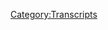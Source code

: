 {{DEFAULTSORT:
    #_TRANSCRIPT_0178:Rowdy Roddy Piper w/ Marty DeRosa
}}{{Transcript
    | title         = [[178: Rowdy Roddy Piper w/ Marty DeRosa]]
    | caption       = [https://knowledgefight.libsyn.com/knowledge-fight-rowdy-roddy-piper-w-marty-derosa Listen to this episode on Libsyn]
    | episodeNumber = [[178: Rowdy Roddy Piper w/ Marty DeRosa|178]]
    | length        = 02:40:36
}}

{{MessageBox
    | header     = Warning: Bot Generated Content
    | text       = This transcript was automatically generated by transcription software and likely contains many mistakes and misattributions. Please check the audio for definitive quotes, attribution, and context.
    | image      = N3yvass4myg91.webp
    | imagewidth = 50px
    | id         = warning
}}

{{TranscriptBlock
    | name      = Unknown Speaker
    | timestamp = 00:00:00.000
    | text      = Andy in Kansas you're on the air. Thanks for holding
}}

{{TranscriptBlock
    | name      = Unknown Speaker
    | timestamp = 00:00:03.839
    | text      = Hello Alex, I'm a person color. I'm a huge fan. I love your work. I love you. Hey everybody welcome back to knowledge fight
}}

{{TranscriptBlock
    | name      = Unknown Speaker
    | timestamp = 00:00:09.439
    | text      = I'm Dan today
}}

{{TranscriptBlock
    | name      = Unknown Speaker
    | timestamp = 00:00:11.320
    | text      = Jordan is he's had a nice weekend out of the Chicago improv doing some stand-up comedy
}}

{{TranscriptBlock
    | name      = Unknown Speaker
    | timestamp = 00:00:17.160
    | text      = It's his schedule was too
}}

{{TranscriptBlock
    | name      = Unknown Speaker
    | timestamp = 00:00:18.640
    | text      = Compact in order to get into the studio and record an episode where we would talk a bunch about Alex Jones and drink novelty beverages
}}

{{TranscriptBlock
    | name      = Unknown Speaker
    | timestamp = 00:00:25.440
    | text      = And in his absence, I'm thrilled to welcome back into the studio
}}

{{TranscriptBlock
    | name      = Unknown Speaker
    | timestamp = 00:00:29.679
    | text      = Someone who I know a few things about mmm one of them. He loves wrestling. Mm-hmm. That's about it
}}

{{TranscriptBlock
    | name      = Unknown Speaker
    | timestamp = 00:00:37.880
    | text      = What else do you know about me? Oh you're from Indiana? Yeah
}}

{{TranscriptBlock
    | name      = Unknown Speaker
    | timestamp = 00:00:41.439
    | text      = You had an obsession with tree houses as a child
}}

{{TranscriptBlock
    | name      = Unknown Speaker
    | timestamp = 00:00:44.840
    | text      = What didn't you always want to break into people's tree houses or climb up other palaces? Oh, okay fair enough as an adult
}}

{{TranscriptBlock
    | name      = Unknown Speaker
    | timestamp = 00:00:52.200
    | text      = Let's see. What else do I know about former fleshlight owner? Absolutely backyard wrestler
}}

{{TranscriptBlock
    | name      = Unknown Speaker
    | timestamp = 00:00:56.399
    | text      = That goes back into the loving wrestling and former former one-time professional wrestler
}}

{{TranscriptBlock
    | name      = Unknown Speaker
    | timestamp = 00:01:01.280
    | text      = Hurricanrana achiever hurricanrana achiever. That's that's pretty huge. I've seen three angles of that video now
}}

{{TranscriptBlock
    | name      = Unknown Speaker
    | timestamp = 00:01:06.920
    | text      = Yeah, each one better than the last still gets it's better. You were unsix unvictorious
}}

{{TranscriptBlock
    | name      = Unknown Speaker
    | timestamp = 00:01:13.519
    | text      = Along with cold cabana down in pancakes and pile drivers what they say in the wrestling business
}}

{{TranscriptBlock
    | name      = Unknown Speaker
    | timestamp = 00:01:18.000
    | text      = Dan is you go in this business on your back and you leave on your back sure you had to put the guys over
}}

{{TranscriptBlock
    | name      = Unknown Speaker
    | timestamp = 00:01:22.120
    | text      = You gotta put look
}}

{{TranscriptBlock
    | name      = Unknown Speaker
    | timestamp = 00:01:23.560
    | text      = They're gonna be here. I'm gone those kids. I'm gonna put those kids over. That's big of you
}}

{{TranscriptBlock
    | name      = Unknown Speaker
    | timestamp = 00:01:27.480
    | text      = Yeah, I respect that a whole bunch. I am on Alex Jones beardwatch. Uh-huh. Oh
}}

{{TranscriptBlock
    | name      = Unknown Speaker
    | timestamp = 00:01:32.480
    | text      = He we we joked right before we started recording that we might talk about his beard this entire time
}}

{{TranscriptBlock
    | name      = Unknown Speaker
    | timestamp = 00:01:37.859
    | text      = He when he first started right the victory beard as I called it
}}

{{TranscriptBlock
    | name      = Unknown Speaker
    | timestamp = 00:01:42.599
    | text      = Oh, yeah
}}

{{TranscriptBlock
    | name      = Unknown Speaker
    | timestamp = 00:01:42.959
    | text      = it he had one of those beard sometimes like if I have a little like if I have to shave whatever and I have like a
}}

{{TranscriptBlock
    | name      = Unknown Speaker
    | timestamp = 00:01:48.519
    | text      = Five day growth or something. I'm like, this looks cool
}}

{{TranscriptBlock
    | name      = Unknown Speaker
    | timestamp = 00:01:50.920
    | text      = He has the one he has that face that it looks like if you did an old-timey like hobo. Mm-hmm
}}

{{TranscriptBlock
    | name      = Unknown Speaker
    | timestamp = 00:01:57.200
    | text      = Like it like all he needs is like a little cigar
}}

{{TranscriptBlock
    | name      = Unknown Speaker
    | timestamp = 00:02:00.120
    | text      = Sure, you know and a bindle. Yeah bandana with all his goods wrapped in it. Like he just looks like a train wreck
}}

{{TranscriptBlock
    | name      = Unknown Speaker
    | timestamp = 00:02:05.879
    | text      = It looks like a disaster and I think someone on our Facebook group, which is called go home and tell your mother you're brilliant
}}

{{TranscriptBlock
    | name      = Unknown Speaker
    | timestamp = 00:02:12.360
    | text      = Someone on there made a good comment that this is probably his way of trying to transition into being a bald guy with a goatee
}}

{{TranscriptBlock
    | name      = Unknown Speaker
    | timestamp = 00:02:18.280
    | text      = Hey, like a cool bald goatee man. We've all been there. At least I have I have I think I probably actually did do that
}}

{{TranscriptBlock
    | name      = Unknown Speaker
    | timestamp = 00:02:25.039
    | text      = In like high school cuz I used to shave my head in high school
}}

{{TranscriptBlock
    | name      = Unknown Speaker
    | timestamp = 00:02:27.439
    | text      = Yeah, like a like you got a good you got a good head for a buzz cut. No, no you do
}}

{{TranscriptBlock
    | name      = Unknown Speaker
    | timestamp = 00:02:31.639
    | text      = No, sir, you should see the bags. You don't know yet that we got the Pete
}}

{{TranscriptBlock
    | name      = Unknown Speaker
    | timestamp = 00:02:34.080
    | text      = We do have the widows see good man
}}

{{TranscriptBlock
    | name      = Unknown Speaker
    | timestamp = 00:02:35.599
    | text      = I have a widow's peak up front, but then I have the fat rolls on the back of the hood
}}

{{TranscriptBlock
    | name      = Unknown Speaker
    | timestamp = 00:02:38.919
    | text      = What are you know my head just looks like like a horizontal but there's some stuff in the back of my head that I'm like
}}

{{TranscriptBlock
    | name      = Unknown Speaker
    | timestamp = 00:02:43.800
    | text      = You know what? It don't matter. We're just gonna have to go BAM BAM Bigelow wrinkles. Not really just a little weird like bump
}}

{{TranscriptBlock
    | name      = Unknown Speaker
    | timestamp = 00:02:49.560
    | text      = I got a little bump. There's a single bump. Just a single bump. Is that from taking taking a bump?
}}

{{TranscriptBlock
    | name      = Unknown Speaker
    | timestamp = 00:02:54.300
    | text      = No, it's like a bone. It's like a bone. Oh shit, but you know, I don't have I don't have those Joe Rogan hair transplant scars
}}

{{TranscriptBlock
    | name      = Unknown Speaker
    | timestamp = 00:03:00.639
    | text      = That's good. I saw him the other day and he was like Alex. I love you. I saw that on the love you
}}

{{TranscriptBlock
    | name      = Unknown Speaker
    | timestamp = 00:03:06.039
    | text      = You're my best friend. Like you love on the Joey Diaz episode. Yeah. Yeah, that was pathetic
}}

{{TranscriptBlock
    | name      = Unknown Speaker
    | timestamp = 00:03:12.280
    | text      = Although it's very weird words. Like I don't know what they were talking about before that if you could bring up the clip
}}

{{TranscriptBlock
    | name      = Unknown Speaker
    | timestamp = 00:03:16.759
    | text      = Even I don't want to I'm not gonna do that, but I'm done
}}

{{TranscriptBlock
    | name      = Unknown Speaker
    | timestamp = 00:03:21.400
    | text      = Yeah, then they kidnapped and then everyone fucked up anyway, let's talk about Alex Jones
}}

{{TranscriptBlock
    | name      = Unknown Speaker
    | timestamp = 00:03:25.840
    | text      = Like what were you talking about might just be talking about Q anon stuff
}}

{{TranscriptBlock
    | name      = Unknown Speaker
    | timestamp = 00:03:29.479
    | text      = Maybe but anyway anybody who's like Alex, you're my friend. I love you. You love Alex Jones
}}

{{TranscriptBlock
    | name      = Unknown Speaker
    | timestamp = 00:03:35.520
    | text      = Well, he loves him in the same way that like I probably love a comic. I love Joe Fernandez
}}

{{TranscriptBlock
    | name      = Unknown Speaker
    | timestamp = 00:03:40.979
    | text      = exactly
}}

{{TranscriptBlock
    | name      = Unknown Speaker
    | timestamp = 00:03:43.180
    | text      = No, like I've I can't think of a specific example and if I could it would be shitty to name them
}}

{{TranscriptBlock
    | name      = Unknown Speaker
    | timestamp = 00:03:48.300
    | text      = But like I've probably met comedians at festivals that I haven't seen in years
}}

{{TranscriptBlock
    | name      = Unknown Speaker
    | timestamp = 00:03:52.979
    | text      = But I think of them and I'm like, I love that person. We had such a good time at X Y or Z
}}

{{TranscriptBlock
    | name      = Unknown Speaker
    | timestamp = 00:03:57.439
    | text      = yes, they have a show where they're
}}

{{TranscriptBlock
    | name      = Unknown Speaker
    | timestamp = 00:03:59.780
    | text      = racist and
}}

{{TranscriptBlock
    | name      = Unknown Speaker
    | timestamp = 00:04:01.300
    | text      = You're too busy to watch that show though. You're doing eight podcasts a week yourself. I don't know man
}}

{{TranscriptBlock
    | name      = Unknown Speaker
    | timestamp = 00:04:06.740
    | text      = I guess they're they seem cool to me. That's my favorite. I say comedy term, but it's probably in every every branch of life
}}

{{TranscriptBlock
    | name      = Unknown Speaker
    | timestamp = 00:04:13.419
    | text      = I don't know. They've always been cool to me, right? That's like you like Alex Jones. He's a monster
}}

{{TranscriptBlock
    | name      = Unknown Speaker
    | timestamp = 00:04:18.220
    | text      = I don't know. He's always been cool to me. That's a coward's way. That's how we end up in the situation
}}

{{TranscriptBlock
    | name      = Unknown Speaker
    | timestamp = 00:04:22.980
    | text      = I hate that. Yeah, it's so bad. So unless that person has been cool to me. I don't know
}}

{{TranscriptBlock
    | name      = Unknown Speaker
    | timestamp = 00:04:28.420
    | text      = Yeah, other people's experiences are second hand and there's some digress II kid who was like, I don't know Drake was cool to me
}}

{{TranscriptBlock
    | name      = Unknown Speaker
    | timestamp = 00:04:34.500
    | text      = Sure, Rick was cool. Rick was cool. Rick was cool to somebody. He's friends with Toby
}}

{{TranscriptBlock
    | name      = Unknown Speaker
    | timestamp = 00:04:40.339
    | text      = Anyway, Toby sucks. Fuck Toby always
}}

{{TranscriptBlock
    | name      = Unknown Speaker
    | timestamp = 00:04:43.699
    | text      = So Marty, yes, it's a thrill to have you back in the studio. I'm going in blind. I don't know what we're doing
}}

{{TranscriptBlock
    | name      = Unknown Speaker
    | timestamp = 00:04:49.500
    | text      = No one knows
}}

{{TranscriptBlock
    | name      = Unknown Speaker
    | timestamp = 00:04:51.060
    | text      = It's it's actually it's a you know
}}

{{TranscriptBlock
    | name      = Unknown Speaker
    | timestamp = 00:04:52.879
    | text      = I found something that is almost not to be believed quite frankly and we'll get into it here in a few but I was actually
}}

{{TranscriptBlock
    | name      = Unknown Speaker
    | timestamp = 00:04:58.699
    | text      = I was thinking a little bit and I wanted to talk to you
}}

{{TranscriptBlock
    | name      = Unknown Speaker
    | timestamp = 00:05:00.819
    | text      = Because I have been thinking about the the art of healing. Okay, not like
}}

{{TranscriptBlock
    | name      = Unknown Speaker
    | timestamp = 00:05:07.300
    | text      = Medicine sure, but like stones or anything like that. Not not like Reiki
}}

{{TranscriptBlock
    | name      = Unknown Speaker
    | timestamp = 00:05:10.779
    | text      = Okay, but like the the nature of the heel and in wrestling. Oh, okay
}}

{{TranscriptBlock
    | name      = Unknown Speaker
    | timestamp = 00:05:16.100
    | text      = Okay, and the how it's the harder story to tell probably than the the face
}}

{{TranscriptBlock
    | name      = Unknown Speaker
    | timestamp = 00:05:22.740
    | text      = There's a face. Here's my theory. You can correct me if I'm wrong
}}

{{TranscriptBlock
    | name      = Unknown Speaker
    | timestamp = 00:05:25.939
    | text      = Sure, so much of what a face does relies on sort of natural charisma
}}

{{TranscriptBlock
    | name      = Unknown Speaker
    | timestamp = 00:05:30.980
    | text      = Amplifying natural charisma to get people to like you to get them like the crowd to want to see this person defeat the heel
}}

{{TranscriptBlock
    | name      = Unknown Speaker
    | timestamp = 00:05:37.779
    | text      = Okay, the heel has to sort of hit buttons
}}

{{TranscriptBlock
    | name      = Unknown Speaker
    | timestamp = 00:05:40.860
    | text      = Fairly specific buttons that they wouldn't probably want to make people feel okay like back in the day
}}

{{TranscriptBlock
    | name      = Unknown Speaker
    | timestamp = 00:05:47.220
    | text      = There would be people who played racist angles in order to like and they're they may not be racist themselves, right?
}}

{{TranscriptBlock
    | name      = Unknown Speaker
    | timestamp = 00:05:53.139
    | text      = But they're doing that to try and trigger the audience to hate them and then also the other aspect of it
}}

{{TranscriptBlock
    | name      = Unknown Speaker
    | timestamp = 00:05:59.019
    | text      = So they're playing against themselves to a certain extent and then also I think it's a more compelling narrative thing
}}

{{TranscriptBlock
    | name      = Unknown Speaker
    | timestamp = 00:06:05.379
    | text      = Because it allows for redemption narratives whereas with the hero it can only be like well
}}

{{TranscriptBlock
    | name      = Unknown Speaker
    | timestamp = 00:06:11.439
    | text      = I don't like them as much as I used to
}}

{{TranscriptBlock
    | name      = Unknown Speaker
    | timestamp = 00:06:13.240
    | text      = Whereas coming out of the hole of being someone who the audience hates coming up to like now we like you
}}

{{TranscriptBlock
    | name      = Unknown Speaker
    | timestamp = 00:06:20.160
    | text      = Yeah, I think it's just I think it's much more interesting and much more difficult. I don't know well
}}

{{TranscriptBlock
    | name      = Unknown Speaker
    | timestamp = 00:06:24.519
    | text      = What do you what are your thoughts? I've never seen you take notes on this podcast
}}

{{TranscriptBlock
    | name      = Unknown Speaker
    | timestamp = 00:06:27.879
    | text      = Danny
}}

{{TranscriptBlock
    | name      = Unknown Speaker
    | timestamp = 00:06:29.439
    | text      = in this day and age it's it's
}}

{{TranscriptBlock
    | name      = Unknown Speaker
    | timestamp = 00:06:32.560
    | text      = Very hard to have defined roles as as heels the bad guys baby faces the good guys
}}

{{TranscriptBlock
    | name      = Unknown Speaker
    | timestamp = 00:06:38.680
    | text      = Oh really in like a WWE male good females bad females, whatever
}}

{{TranscriptBlock
    | name      = Unknown Speaker
    | timestamp = 00:06:43.600
    | text      = So back in the day it was Hulk Hogan was the good guy
}}

{{TranscriptBlock
    | name      = Unknown Speaker
    | timestamp = 00:06:48.079
    | text      = Sure, and you know, sergeant slaughter was the bad guy or the chic or the chic, you know, so that was well-defined
}}

{{TranscriptBlock
    | name      = Unknown Speaker
    | timestamp = 00:06:55.639
    | text      = But somewhere along the lines of when we started getting into like the the late 90s the attitude errors they call it. Mm-hmm
}}

{{TranscriptBlock
    | name      = Unknown Speaker
    | timestamp = 00:07:02.959
    | text      = You had what was kind of called the cool heel right like DX. Yeah, but now this happened back in the day because
}}

{{TranscriptBlock
    | name      = Unknown Speaker
    | timestamp = 00:07:09.920
    | text      = Like the four horsemen, so if you'd watch old nwa old school world championship wrestling
}}

{{TranscriptBlock
    | name      = Unknown Speaker
    | timestamp = 00:07:15.279
    | text      = There would be guys wearing suits in the front row and they would all be throwing up the four horsemen symbol
}}

{{TranscriptBlock
    | name      = Unknown Speaker
    | timestamp = 00:07:19.600
    | text      = Dusty Rhodes started getting booed a lot
}}

{{TranscriptBlock
    | name      = Unknown Speaker
    | timestamp = 00:07:22.160
    | text      = Hogan would get booed sometimes. So there was this this thing where it was like, okay, okay
}}

{{TranscriptBlock
    | name      = Unknown Speaker
    | timestamp = 00:07:27.040
    | text      = One of the things that led to it was the good guy had to be kind of naive sometimes, right?
}}

{{TranscriptBlock
    | name      = Unknown Speaker
    | timestamp = 00:07:31.800
    | text      = Don't be a little like sting would always be I'll be your partner sure and then they would turn on him
}}

{{TranscriptBlock
    | name      = Unknown Speaker
    | timestamp = 00:07:35.639
    | text      = It's like sting you're a dummy
}}

{{TranscriptBlock
    | name      = Unknown Speaker
    | timestamp = 00:07:37.240
    | text      = So if you watch for any extended period of time you kind of get like why am I cheering for this guy's dumb?
}}

{{TranscriptBlock
    | name      = Unknown Speaker
    | timestamp = 00:07:42.199
    | text      = It's like idiot. You're gonna team up with the guy. That's a big problem in wrestling is continuity. Yeah
}}

{{TranscriptBlock
    | name      = Unknown Speaker
    | timestamp = 00:07:46.920
    | text      = It's like yeah, it's they don't give a shit
}}

{{TranscriptBlock
    | name      = Unknown Speaker
    | timestamp = 00:07:49.199
    | text      = But with the cool heel and then it's like the NWO and then it's like oh shit more people are wearing the bad guys shirts
}}

{{TranscriptBlock
    | name      = Unknown Speaker
    | timestamp = 00:07:54.560
    | text      = and
}}

{{TranscriptBlock
    | name      = Unknown Speaker
    | timestamp = 00:07:55.560
    | text      = They would come out and go you here to see
}}

{{TranscriptBlock
    | name      = Unknown Speaker
    | timestamp = 00:07:58.959
    | text      = WCW like this hillbilly company
}}

{{TranscriptBlock
    | name      = Unknown Speaker
    | timestamp = 00:08:03.959
    | text      = And everybody would go crazy
}}

{{TranscriptBlock
    | name      = Unknown Speaker
    | timestamp = 00:08:06.480
    | text      = Also the big thing in wrestling. Do you let me just real quick. Do you think that that's a function of
}}

{{TranscriptBlock
    | name      = Unknown Speaker
    | timestamp = 00:08:11.000
    | text      = Changing
}}

{{TranscriptBlock
    | name      = Unknown Speaker
    | timestamp = 00:08:13.680
    | text      = Dynamics or just not having good
}}

{{TranscriptBlock
    | name      = Unknown Speaker
    | timestamp = 00:08:16.959
    | text      = Faces for them to go no
}}

{{TranscriptBlock
    | name      = Unknown Speaker
    | timestamp = 00:08:19.240
    | text      = I think it was I think it was just kind of the changing dynamics because it was like the Sopranos were popular
}}

{{TranscriptBlock
    | name      = Unknown Speaker
    | timestamp = 00:08:24.720
    | text      = I was asking as a sincere question
}}

{{TranscriptBlock
    | name      = Unknown Speaker
    | timestamp = 00:08:25.720
    | text      = I have no idea cuz you get a lot of this antihero and that was the big thing all the all the bad
}}

{{TranscriptBlock
    | name      = Unknown Speaker
    | timestamp = 00:08:30.439
    | text      = You know what? I mean? It's like just look at any genre. It's like people like Deadpool. Mm-hmm
}}

{{TranscriptBlock
    | name      = Unknown Speaker
    | timestamp = 00:08:35.000
    | text      = They're like Superman that much anymore. Okay, he's a weenie. Yeah Deadpool's cool. He calls people, you know dickheads and stuff
}}

{{TranscriptBlock
    | name      = Unknown Speaker
    | timestamp = 00:08:41.720
    | text      = That pool would punch a Nazi. Yeah, and then
}}

{{TranscriptBlock
    | name      = Unknown Speaker
    | timestamp = 00:08:45.240
    | text      = I mean like Captain America. Yeah, I don't know but like and then there's guys who and then now fans are a little more
}}

{{TranscriptBlock
    | name      = Unknown Speaker
    | timestamp = 00:08:52.639
    | text      = Smart that's what we say in wrestling. They're more smart. Uh-huh
}}

{{TranscriptBlock
    | name      = Unknown Speaker
    | timestamp = 00:08:55.679
    | text      = So we know when it's like you're pushing like Roman Reigns is a prime example
}}

{{TranscriptBlock
    | name      = Unknown Speaker
    | timestamp = 00:09:00.480
    | text      = If you don't know Roman Reigns Vince McMahon always has is like number one. This is my number one face of the company guy
}}

{{TranscriptBlock
    | name      = Unknown Speaker
    | timestamp = 00:09:06.320
    | text      = It was Hulk Hogan. Then it was a warrior
}}

{{TranscriptBlock
    | name      = Unknown Speaker
    | timestamp = 00:09:08.720
    | text      = Stone cold the rock. This is the guy who he's like when you think of my company
}}

{{TranscriptBlock
    | name      = Unknown Speaker
    | timestamp = 00:09:12.940
    | text      = This is the guy so who I want on like Good Morning America. Absolutely. Absolutely and
}}

{{TranscriptBlock
    | name      = Unknown Speaker
    | timestamp = 00:09:18.840
    | text      = For a ton of different reasons. It's been like the perfect storm of bad reasons or bad
}}

{{TranscriptBlock
    | name      = Unknown Speaker
    | timestamp = 00:09:25.200
    | text      = Bad happenstance for this guy is kind of like Murphy's law with this guy. It's like anytime the way here we go
}}

{{TranscriptBlock
    | name      = Unknown Speaker
    | timestamp = 00:09:29.759
    | text      = Fans are like, yeah, but this so we don't like him even more now. Mm-hmm
}}

{{TranscriptBlock
    | name      = Unknown Speaker
    | timestamp = 00:09:33.559
    | text      = Where the damn vest won't stop wearing the vest kept the music of the shield
}}

{{TranscriptBlock
    | name      = Unknown Speaker
    | timestamp = 00:09:39.440
    | text      = The Daniel Bryan thing. There's just so many things that was just like everyone's like I fuck Roman Reigns
}}

{{TranscriptBlock
    | name      = Unknown Speaker
    | timestamp = 00:09:44.779
    | text      = I think he's great. I think he's great wrestler
}}

{{TranscriptBlock
    | name      = Unknown Speaker
    | timestamp = 00:09:47.279
    | text      = But they're just like nope. He's the guy and the fans don't want to be told I do like how he talks his arm
}}

{{TranscriptBlock
    | name      = Unknown Speaker
    | timestamp = 00:09:52.600
    | text      = I always whenever I watch it. I love that whenever I watch at home. I always go like he's cocking it
}}

{{TranscriptBlock
    | name      = Unknown Speaker
    | timestamp = 00:09:58.240
    | text      = I like I've actually told you some really
}}

{{TranscriptBlock
    | name      = Unknown Speaker
    | timestamp = 00:10:01.639
    | text      = Some opinions that you have been violently opposed to that I have turned out to be correct on which is one of them
}}

{{TranscriptBlock
    | name      = Unknown Speaker
    | timestamp = 00:10:08.320
    | text      = Was that I really like John Cena back when everyone was hating him and you were you're like, okay
}}

{{TranscriptBlock
    | name      = Unknown Speaker
    | timestamp = 00:10:13.279
    | text      = You shouldn't like him. Well, the other one was Elias when he first showed up. I was like, this is awesome
}}

{{TranscriptBlock
    | name      = Unknown Speaker
    | timestamp = 00:10:19.679
    | text      = You called Elias Dan. Yeah, there's some guys who just are made for the main roster and Elias is one of them
}}

{{TranscriptBlock
    | name      = Unknown Speaker
    | timestamp = 00:10:25.559
    | text      = There was a third one too, and I can't remember what it was
}}

{{TranscriptBlock
    | name      = Unknown Speaker
    | timestamp = 00:10:27.559
    | text      = But there's a third one that you were like, nope. This guy sucks. I'm like, are you you shut your mouth?
}}

{{TranscriptBlock
    | name      = Unknown Speaker
    | timestamp = 00:10:33.440
    | text      = Look, I can be turned on my decisions. I can be I can be shown the right way and in in
}}

{{TranscriptBlock
    | name      = Unknown Speaker
    | timestamp = 00:10:40.279
    | text      = Elias's direction
}}

{{TranscriptBlock
    | name      = Unknown Speaker
    | timestamp = 00:10:42.000
    | text      = He's got to get better in the ring
}}

{{TranscriptBlock
    | name      = Unknown Speaker
    | timestamp = 00:10:43.320
    | text      = But otherwise, he's he's a guy true heel but now but see that but now people are starting to like him exactly
}}

{{TranscriptBlock
    | name      = Unknown Speaker
    | timestamp = 00:10:49.039
    | text      = So it's tough and to be a good heel a lot of times
}}

{{TranscriptBlock
    | name      = Unknown Speaker
    | timestamp = 00:10:53.720
    | text      = You eventually have to like get your comeuppance that's why a lot of people don't like Stephanie McMahon
}}

{{TranscriptBlock
    | name      = Unknown Speaker
    | timestamp = 00:10:58.879
    | text      = She's a heel but she never gets her comeuppance except from rowdy Ronda Rousey
}}

{{TranscriptBlock
    | name      = Unknown Speaker
    | timestamp = 00:11:03.820
    | text      = Yeah, but but then she was on TV a couple weeks later the next night
}}

{{TranscriptBlock
    | name      = Unknown Speaker
    | timestamp = 00:11:07.960
    | text      = She didn't have a broken shit at a broken arm. Absolutely, you know, it's all that stuff need the window dressing
}}

{{TranscriptBlock
    | name      = Unknown Speaker
    | timestamp = 00:11:12.379
    | text      = Yeah, so I'm sorry. Go ahead
}}

{{TranscriptBlock
    | name      = Unknown Speaker
    | timestamp = 00:11:14.559
    | text      = Well, I'm just it's just one of those things where like that old Batman saying it's like you're the hero long enough until you become
}}

{{TranscriptBlock
    | name      = Unknown Speaker
    | timestamp = 00:11:19.840
    | text      = The villain there are just like beloved like Tanahashi in Japan who's like the Hulk Hogan the John Cena Japan
}}

{{TranscriptBlock
    | name      = Unknown Speaker
    | timestamp = 00:11:24.879
    | text      = Mm-hmm after a while people kind of start booing him Okada was the champ for a while after a while people stopped booing
}}

{{TranscriptBlock
    | name      = Unknown Speaker
    | timestamp = 00:11:29.720
    | text      = It started booing him. Mm-hmm. It just happens
}}

{{TranscriptBlock
    | name      = Unknown Speaker
    | timestamp = 00:11:33.440
    | text      = Yeah, I can see that so that leads me to my question that I was trying to sorry that was long
}}

{{TranscriptBlock
    | name      = Unknown Speaker
    | timestamp = 00:11:38.039
    | text      = No, very interesting stuff
}}

{{TranscriptBlock
    | name      = Unknown Speaker
    | timestamp = 00:11:39.340
    | text      = And I think I think it's I think a lot of people wish for life to be a lot like
}}

{{TranscriptBlock
    | name      = Unknown Speaker
    | timestamp = 00:11:44.759
    | text      = Wrestling in terms of that like, you know
}}

{{TranscriptBlock
    | name      = Unknown Speaker
    | timestamp = 00:11:46.460
    | text      = The bad guy having a redemption like I know a lot of people ask me about like do you think there was any point where?
}}

{{TranscriptBlock
    | name      = Unknown Speaker
    | timestamp = 00:11:52.320
    | text      = It's possible for Alex to turn face. It was that he had that window. I don't think so
}}

{{TranscriptBlock
    | name      = Unknown Speaker
    | timestamp = 00:11:57.100
    | text      = No, I don't I think from what I've gleaned from studying 2009. I think he was a white supremacist from day one
}}

{{TranscriptBlock
    | name      = Unknown Speaker
    | timestamp = 00:12:03.659
    | text      = Really? Yeah, I don't think there's any like I think I think there's a lot of things that people missed
}}

{{TranscriptBlock
    | name      = Unknown Speaker
    | timestamp = 00:12:08.320
    | text      = I'm his language and he was on board
}}

{{TranscriptBlock
    | name      = Unknown Speaker
    | timestamp = 00:12:10.440
    | text      = Well, I can tell too when he brings up growing up and his his relationship with black people growing up clearly
}}

{{TranscriptBlock
    | name      = Unknown Speaker
    | timestamp = 00:12:16.759
    | text      = Oh boy, there's been some some things I bet and it was probably like I'm the victim of it when I was a kid
}}

{{TranscriptBlock
    | name      = Unknown Speaker
    | timestamp = 00:12:23.779
    | text      = I bet he got a cup. I bet I don't know if it maybe it was
}}

{{TranscriptBlock
    | name      = Unknown Speaker
    | timestamp = 00:12:26.980
    | text      = He yelled the other word at a guy I bet I bet it was just one good ass-kicking
}}

{{TranscriptBlock
    | name      = Unknown Speaker
    | timestamp = 00:12:30.460
    | text      = Yeah
}}

{{TranscriptBlock
    | name      = Unknown Speaker
    | timestamp = 00:12:30.659
    | text      = and I bet I bet like I bet here's what I bet one black guy beat up like Alex and
}}

{{TranscriptBlock
    | name      = Unknown Speaker
    | timestamp = 00:12:35.600
    | text      = Three or two of his friends and they ran away and he got me at the brunt of it. It's possible
}}

{{TranscriptBlock
    | name      = Unknown Speaker
    | timestamp = 00:12:40.379
    | text      = I mean, I don't who knows no one would be able to tell now
}}

{{TranscriptBlock
    | name      = Unknown Speaker
    | timestamp = 00:12:42.940
    | text      = Yeah, but he grew up in Rockwall, Texas and I looked it up because it's a big suburb of Dallas now
}}

{{TranscriptBlock
    | name      = Unknown Speaker
    | timestamp = 00:12:48.379
    | text      = But he grew up there in the 70s
}}

{{TranscriptBlock
    | name      = Unknown Speaker
    | timestamp = 00:12:51.139
    | text      = 1970 census the population was 3,100 people like it was a small suburb that probably was you know
}}

{{TranscriptBlock
    | name      = Unknown Speaker
    | timestamp = 00:12:58.299
    | text      = formulaic houses
}}

{{TranscriptBlock
    | name      = Unknown Speaker
    | timestamp = 00:12:59.460
    | text      = Magic-mansion type houses sure people didn't want to live in Dallas now because the population was too high and too urban
}}

{{TranscriptBlock
    | name      = Unknown Speaker
    | timestamp = 00:13:05.860
    | text      = Yep, that's my guess. So his all his stories about growing up are all stupid
}}

{{TranscriptBlock
    | name      = Unknown Speaker
    | timestamp = 00:13:09.620
    | text      = But the reason I bring this up all of this we had a game we'd play we'd punch the walls hardest we could
}}

{{TranscriptBlock
    | name      = Unknown Speaker
    | timestamp = 00:13:15.899
    | text      = After the Motley Crue concert, it's a good game. That's a good game
}}

{{TranscriptBlock
    | name      = Unknown Speaker
    | timestamp = 00:13:18.960
    | text      = Oh, man that for everyone who hasn't listened to all of our episodes
}}

{{TranscriptBlock
    | name      = Unknown Speaker
    | timestamp = 00:13:22.340
    | text      = That is a real that is a real thing Alex talks about showing how tough they are by punching a steel door
}}

{{TranscriptBlock
    | name      = Unknown Speaker
    | timestamp = 00:13:28.340
    | text      = Not as a kid. No, it was as an adult as an adult. Sometimes you get a little rowdy
}}

{{TranscriptBlock
    | name      = Unknown Speaker
    | timestamp = 00:13:32.100
    | text      = I get it Alex. Sometimes me and my friends get rowdy and drunk and we chop each other at bars
}}

{{TranscriptBlock
    | name      = Unknown Speaker
    | timestamp = 00:13:36.299
    | text      = You know what? I mean? So Marty, this is what I want to get to
}}

{{TranscriptBlock
    | name      = Unknown Speaker
    | timestamp = 00:13:38.639
    | text      = Yes, who are your top five heels of all time in the WWE WCW?
}}

{{TranscriptBlock
    | name      = Unknown Speaker
    | timestamp = 00:13:44.820
    | text      = Era, I was gonna say Roger Stone number one. Roger Stone is the best heel in the game right now
}}

{{TranscriptBlock
    | name      = Unknown Speaker
    | timestamp = 00:13:49.980
    | text      = Absolutely, and I always talk about this. He's the Ric Flair of infowars. He's a dirty player
}}

{{TranscriptBlock
    | name      = Unknown Speaker
    | timestamp = 00:13:54.320
    | text      = You know how Starbucks shut down for a day and they made everybody have those like race relations things
}}

{{TranscriptBlock
    | name      = Unknown Speaker
    | timestamp = 00:13:59.379
    | text      = if I ran
}}

{{TranscriptBlock
    | name      = Unknown Speaker
    | timestamp = 00:14:01.220
    | text      = MSNBC
}}

{{TranscriptBlock
    | name      = Unknown Speaker
    | timestamp = 00:14:02.659
    | text      = CNN all those guys I would sit them down. They would shut down for one day
}}

{{TranscriptBlock
    | name      = Unknown Speaker
    | timestamp = 00:14:07.059
    | text      = We would watch that Roger Stone documentary. Uh-huh get Roger Stone and we would just be like, this is the playbook
}}

{{TranscriptBlock
    | name      = Unknown Speaker
    | timestamp = 00:14:13.580
    | text      = You guys are not playing by the playbook. Mm-hmm. Some guys are Sam Cedars, dude. Yeah. Yeah, Michael Brooks and see that's the dude
}}

{{TranscriptBlock
    | name      = Unknown Speaker
    | timestamp = 00:14:20.019
    | text      = That's the deal of anybody. That's the dude. Yeah. Yeah, but all these other people. Okay, top five heels
}}

{{TranscriptBlock
    | name      = Unknown Speaker
    | timestamp = 00:14:26.940
    | text      = Alright now someone would say if you're a great heel, you shouldn't get cheered. Sure. You should be
}}

{{TranscriptBlock
    | name      = Unknown Speaker
    | timestamp = 00:14:34.620
    | text      = sincerely hated sure and and
}}

{{TranscriptBlock
    | name      = Unknown Speaker
    | timestamp = 00:14:37.659
    | text      = So right now Tommaso Ciampa. Mm-hmm one of the best on an NXT down in NXT
}}

{{TranscriptBlock
    | name      = Unknown Speaker
    | timestamp = 00:14:42.940
    | text      = It's got a got a championship match coming up against Aleister black my boy
}}

{{TranscriptBlock
    | name      = Unknown Speaker
    | timestamp = 00:14:47.539
    | text      = So he is awesome for so many reasons
}}

{{TranscriptBlock
    | name      = Unknown Speaker
    | timestamp = 00:14:51.940
    | text      = Unfollowed everybody on Twitter. That's right. I understand. He had done follow me. I understand
}}

{{TranscriptBlock
    | name      = Unknown Speaker
    | timestamp = 00:14:57.299
    | text      = Former wrestling with depression guests. It's very sad. Very very nice guy, but I don't know this
}}

{{TranscriptBlock
    | name      = Unknown Speaker
    | timestamp = 00:15:02.059
    | text      = I don't know this version of time
}}

{{TranscriptBlock
    | name      = Unknown Speaker
    | timestamp = 00:15:03.460
    | text      = Okay, he did throw a chair at my head at a show one time but that he was nice about those things happen. So
}}

{{TranscriptBlock
    | name      = Unknown Speaker
    | timestamp = 00:15:09.980
    | text      = Just a dick on Twitter
}}

{{TranscriptBlock
    | name      = Unknown Speaker
    | timestamp = 00:15:11.980
    | text      = Uh, he wears this t-shirt. He goes, I bet you want this t-shirt. Guess what? It ain't for sale. That's awesome
}}

{{TranscriptBlock
    | name      = Unknown Speaker
    | timestamp = 00:15:18.740
    | text      = Forgoing the t-shirt sales. I saw I saw that match with Johnny Gargano where he came out with no music
}}

{{TranscriptBlock
    | name      = Unknown Speaker
    | timestamp = 00:15:25.340
    | text      = Yeah, just everyone booing him. No music just
}}

{{TranscriptBlock
    | name      = Unknown Speaker
    | timestamp = 00:15:28.539
    | text      = Batista had a heel run. No music. He would sit in the room
}}

{{TranscriptBlock
    | name      = Unknown Speaker
    | timestamp = 00:15:32.139
    | text      = Oh just so good. So good our Austin back in the day when he was a bad guy. He became a chicken shit
}}

{{TranscriptBlock
    | name      = Unknown Speaker
    | timestamp = 00:15:38.740
    | text      = Mmm, you can't be stone cold. I'll whip everybody's ass. He was a chicken shit
}}

{{TranscriptBlock
    | name      = Unknown Speaker
    | timestamp = 00:15:43.220
    | text      = He would complain one of my favorite promos he ever cut and my friend and I reference this all the time
}}

{{TranscriptBlock
    | name      = Unknown Speaker
    | timestamp = 00:15:47.700
    | text      = He just after just a rough day
}}

{{TranscriptBlock
    | name      = Unknown Speaker
    | timestamp = 00:15:50.259
    | text      = He just got in the rings getting his ass kicked by everybody and he's got in the ring and he's like
}}

{{TranscriptBlock
    | name      = Unknown Speaker
    | timestamp = 00:15:54.179
    | text      = My name is stone cold Steve Austin
}}

{{TranscriptBlock
    | name      = Unknown Speaker
    | timestamp = 00:15:55.700
    | text      = I'm a former four-time WWF champion and I don't deserve this and it was low the best right so of all time flare
}}

{{TranscriptBlock
    | name      = Unknown Speaker
    | timestamp = 00:16:02.860
    | text      = Cuz flare was another one of those guys where he would piss you out cuz he would do
}}

{{TranscriptBlock
    | name      = Unknown Speaker
    | timestamp = 00:16:05.580
    | text      = Roger Stone of wrestling he would do everything he could to cheat to win and you'd be like my stone
}}

{{TranscriptBlock
    | name      = Unknown Speaker
    | timestamp = 00:16:10.379
    | text      = I paid money which is at the end of the day in wrestling what you want you want
}}

{{TranscriptBlock
    | name      = Unknown Speaker
    | timestamp = 00:16:15.059
    | text      = People to want to pay money to see you lose. Mm-hmm or to see you win
}}

{{TranscriptBlock
    | name      = Unknown Speaker
    | timestamp = 00:16:19.620
    | text      = So I paid multiple times thinking this is Lex Lucas time. Uh-huh. This is staying gonna get him in the rack
}}

{{TranscriptBlock
    | name      = Unknown Speaker
    | timestamp = 00:16:25.740
    | text      = This is you know, Brian Pillman's they're gonna win and I cannot fucking wait
}}

{{TranscriptBlock
    | name      = Unknown Speaker
    | timestamp = 00:16:30.080
    | text      = So flare and again also just to make the Roger Stone comparison even further both of them glamour pusses
}}

{{TranscriptBlock
    | name      = Unknown Speaker
    | timestamp = 00:16:35.840
    | text      = Yeah, for sure fancy dresser for sure
}}

{{TranscriptBlock
    | name      = Unknown Speaker
    | timestamp = 00:16:39.320
    | text      = And you don't have to put these in order. No, no. Yeah, so flare for sure one of the and this is kind of modern-day
}}

{{TranscriptBlock
    | name      = Unknown Speaker
    | timestamp = 00:16:46.240
    | text      = Or in the last, you know sort of our lifetime. Yeah flare another four horsemen Tully Blanchard
}}

{{TranscriptBlock
    | name      = Unknown Speaker
    | timestamp = 00:16:52.159
    | text      = Okay, Tully Blanchard was one of the four horsemen most known
}}

{{TranscriptBlock
    | name      = Unknown Speaker
    | timestamp = 00:16:56.960
    | text      = For like being partners with Arne Anderson and having just this was a guy who people
}}

{{TranscriptBlock
    | name      = Unknown Speaker
    | timestamp = 00:17:03.960
    | text      = Fucking hated. There's some guys in wrestling where I forgot who
}}

{{TranscriptBlock
    | name      = Unknown Speaker
    | timestamp = 00:17:08.400
    | text      = Lance storm there was Lance storm is a great wrestler, but a trainer also
}}

{{TranscriptBlock
    | name      = Unknown Speaker
    | timestamp = 00:17:13.059
    | text      = he's a little more now known for being a great trainer and
}}

{{TranscriptBlock
    | name      = Unknown Speaker
    | timestamp = 00:17:16.559
    | text      = He was telling Dolph Ziggler
}}

{{TranscriptBlock
    | name      = Unknown Speaker
    | timestamp = 00:17:18.079
    | text      = like there was like a hip toss or something which is a move that the good guys do more than the bad guys and he
}}

{{TranscriptBlock
    | name      = Unknown Speaker
    | timestamp = 00:17:22.460
    | text      = Even told him he goes don't even worry about really nailing this move down because people are gonna just always hate you, you know
}}

{{TranscriptBlock
    | name      = Unknown Speaker
    | timestamp = 00:17:27.599
    | text      = Which is like you just have one of those fucking faces. People are gonna hate Tully Blanchard King
}}

{{TranscriptBlock
    | name      = Unknown Speaker
    | timestamp = 00:17:31.920
    | text      = But like no one ever was like one day we want to really cheer him like just no redeeming qualities
}}

{{TranscriptBlock
    | name      = Unknown Speaker
    | timestamp = 00:17:37.900
    | text      = I just a total piece of garbage. I think my only knowledge of him is from when you made me watch that like heroes of
}}

{{TranscriptBlock
    | name      = Unknown Speaker
    | timestamp = 00:17:43.640
    | text      = Wrestling. Yeah. Oh, yeah. Yeah, he was which was a disaster
}}

{{TranscriptBlock
    | name      = Unknown Speaker
    | timestamp = 00:17:48.240
    | text      = He had a funny story where they when Ted Turner bought WCW
}}

{{TranscriptBlock
    | name      = Unknown Speaker
    | timestamp = 00:17:53.240
    | text      = They were like guys we're having a meeting. Everyone's gonna get interviewed
}}

{{TranscriptBlock
    | name      = Unknown Speaker
    | timestamp = 00:17:57.839
    | text      = Nobody will know your answers. We just want to talk to you and they're like Tully
}}

{{TranscriptBlock
    | name      = Unknown Speaker
    | timestamp = 00:18:02.000
    | text      = What's what's what needs to be fixed about this company?
}}

{{TranscriptBlock
    | name      = Unknown Speaker
    | timestamp = 00:18:04.440
    | text      = He's like get Dusty Rhodes the fuck out of booking this fucking guy. All he does is put himself over dead
}}

{{TranscriptBlock
    | name      = Unknown Speaker
    | timestamp = 00:18:09.480
    | text      = Uh, they're like they told us
}}

{{TranscriptBlock
    | name      = Unknown Speaker
    | timestamp = 00:18:12.359
    | text      = You got a raw deal there, but Tully Ric Flair
}}

{{TranscriptBlock
    | name      = Unknown Speaker
    | timestamp = 00:18:16.200
    | text      = Uh Tully Blanchard, then there's like the heels that are red-hot because of like the political climate
}}

{{TranscriptBlock
    | name      = Unknown Speaker
    | timestamp = 00:18:23.440
    | text      = Okay, so the Russians back in the day sure. Oh my god
}}

{{TranscriptBlock
    | name      = Unknown Speaker
    | timestamp = 00:18:26.400
    | text      = Like any Russian really any but like Nikita Kolov back in the day the Russian nightmare. This guy came out of nowhere
}}

{{TranscriptBlock
    | name      = Unknown Speaker
    | timestamp = 00:18:33.319
    | text      = He was jacked. He was as big as he could hang with the road warriors. He was a monster, right?
}}

{{TranscriptBlock
    | name      = Unknown Speaker
    | timestamp = 00:18:39.799
    | text      = He was awesome. Oh
}}

{{TranscriptBlock
    | name      = Unknown Speaker
    | timestamp = 00:18:41.799
    | text      = Let's see who else let's go modern right now
}}

{{TranscriptBlock
    | name      = Unknown Speaker
    | timestamp = 00:18:46.160
    | text      = It's tough now cuz everyone's so like who cares about the last like let's say ten years. Yeah
}}

{{TranscriptBlock
    | name      = Unknown Speaker
    | timestamp = 00:18:51.559
    | text      = Who cares about it? Yeah now it's more like a sport where it's just like, you know what I mean? It's like this I thought
}}

{{TranscriptBlock
    | name      = Unknown Speaker
    | timestamp = 00:18:58.519
    | text      = I'm trying to think like I mean
}}

{{TranscriptBlock
    | name      = Unknown Speaker
    | timestamp = 00:19:01.559
    | text      = There's been there's also where you have to talk about like there's the the heel heat which is like yeah
}}

{{TranscriptBlock
    | name      = Unknown Speaker
    | timestamp = 00:19:06.640
    | text      = We want to see him beat. Mm-hmm. And then there's the like
}}

{{TranscriptBlock
    | name      = Unknown Speaker
    | timestamp = 00:19:08.819
    | text      = Go away. Well, we didn't want you here
}}

{{TranscriptBlock
    | name      = Unknown Speaker
    | timestamp = 00:19:11.940
    | text      = He Jeff Jarrett back in the day when they were trying to build DNA or at the end of WCW
}}

{{TranscriptBlock
    | name      = Unknown Speaker
    | timestamp = 00:19:16.779
    | text      = when that guy would win there's a there's a
}}

{{TranscriptBlock
    | name      = Unknown Speaker
    | timestamp = 00:19:19.700
    | text      = TNA pay-per-view where you had to like hang the belt
}}

{{TranscriptBlock
    | name      = Unknown Speaker
    | timestamp = 00:19:22.619
    | text      = It was such a fucking Russo like would book these this guy Vince Russo who would tell people what to do or here's my plan
}}

{{TranscriptBlock
    | name      = Unknown Speaker
    | timestamp = 00:19:28.059
    | text      = Famous for convoluted ways to win a match
}}

{{TranscriptBlock
    | name      = Unknown Speaker
    | timestamp = 00:19:30.380
    | text      = so they in in wrestling they have this fun match called the ladder match where they hang the title from the seal it from a
}}

{{TranscriptBlock
    | name      = Unknown Speaker
    | timestamp = 00:19:35.940
    | text      = Like a rope and you got to climb a ladder and pull it down. That's me. That's simple
}}

{{TranscriptBlock
    | name      = Unknown Speaker
    | timestamp = 00:19:39.420
    | text      = Yeah
}}

{{TranscriptBlock
    | name      = Unknown Speaker
    | timestamp = 00:19:39.700
    | text      = this one you had to like pin a guy to be able to put the title on the thing and like
}}

{{TranscriptBlock
    | name      = Unknown Speaker
    | timestamp = 00:19:44.220
    | text      = There at one one time everyone starts throwing garbage in there and you just hear everyone just like oh
}}

{{TranscriptBlock
    | name      = Unknown Speaker
    | timestamp = 00:19:48.220
    | text      = You know Raven and ECW had a real moment where he was awesome. Yeah, Tommy Dreamer was the good guy
}}

{{TranscriptBlock
    | name      = Unknown Speaker
    | timestamp = 00:19:55.140
    | text      = It was perfect. It was fantastic
}}

{{TranscriptBlock
    | name      = Unknown Speaker
    | timestamp = 00:19:58.900
    | text      = Nowadays too it's like you'll hear the old wrestlers be like the wrestlers nowadays are free
}}

{{TranscriptBlock
    | name      = Unknown Speaker
    | timestamp = 00:20:02.859
    | text      = They don't want that heat of like we're gonna cause a fucking riot
}}

{{TranscriptBlock
    | name      = Unknown Speaker
    | timestamp = 00:20:06.460
    | text      = Yeah, because back in the day when people didn't know it was real or you know, predetermined whatever you want to call it
}}

{{TranscriptBlock
    | name      = Unknown Speaker
    | timestamp = 00:20:12.420
    | text      = They thought it was real
}}

{{TranscriptBlock
    | name      = Unknown Speaker
    | timestamp = 00:20:14.140
    | text      = And you know somebody would do something and it's just like holy shit
}}

{{TranscriptBlock
    | name      = Unknown Speaker
    | timestamp = 00:20:17.059
    | text      = They're just like this old wrestler. He's like when they're making a lot of noise, you know
}}

{{TranscriptBlock
    | name      = Unknown Speaker
    | timestamp = 00:20:20.779
    | text      = You're doing a good job goes when you know, you're being a real bad dude you hear nothing
}}

{{TranscriptBlock
    | name      = Unknown Speaker
    | timestamp = 00:20:23.859
    | text      = That's when they're running running out of the ring. Yeah, you gotta fight your way out and stuff
}}

{{TranscriptBlock
    | name      = Unknown Speaker
    | timestamp = 00:20:27.380
    | text      = Yeah, I can see the gears turning in your head because you can tell that there's an answer
}}

{{TranscriptBlock
    | name      = Unknown Speaker
    | timestamp = 00:20:32.500
    | text      = I hope you say and you aren't coming up like you're I can tell you see like well Vince Vince was one of the worst
}}

{{TranscriptBlock
    | name      = Unknown Speaker
    | timestamp = 00:20:39.019
    | text      = Well, sure. Sure. Mr. McMahon run. Mr. McMahon. Well, I'll tell you haven't you haven't named who I was hoping you name
}}

{{TranscriptBlock
    | name      = Unknown Speaker
    | timestamp = 00:20:45.460
    | text      = But I will say that Colter I am now open I say Zeb Colter to tie this into Alex
}}

{{TranscriptBlock
    | name      = Unknown Speaker
    | timestamp = 00:20:49.900
    | text      = I am now going to make Alex Jones the greatest heel to you and your fans
}}

{{TranscriptBlock
    | name      = Unknown Speaker
    | timestamp = 00:20:55.819
    | text      = And a lot of our listeners who love wrestling. Okay with this clip
}}

{{TranscriptBlock
    | name      = Unknown Speaker
    | timestamp = 00:20:59.420
    | text      = And all of this is going on. He got about you know, a large portion of the audience that thinks it's real
}}

{{TranscriptBlock
    | name      = Unknown Speaker
    | timestamp = 00:21:05.380
    | text      = I've known adults that will call in and go it's real. No. No, it's real. It's real
}}

{{TranscriptBlock
    | name      = Unknown Speaker
    | timestamp = 00:21:11.819
    | text      = Yeah, I'm like really
}}

{{TranscriptBlock
    | name      = Unknown Speaker
    | timestamp = 00:21:13.980
    | text      = I've seen somebody body slammed who was in a coma, you know, this is not real
}}

{{TranscriptBlock
    | name      = Unknown Speaker
    | timestamp = 00:21:17.740
    | text      = Okay, I'll assure you grown men who are six foot eight pounding each other in the face one time bloods gonna be pouring everywhere
}}

{{TranscriptBlock
    | name      = Unknown Speaker
    | timestamp = 00:21:23.420
    | text      = No, but almost all these folks never been in a real fight
}}

{{TranscriptBlock
    | name      = Unknown Speaker
    | timestamp = 00:21:26.460
    | text      = That's they're like little arrested development toddling bellies, you know who were like we're gonna go to them ever white Hispanic black
}}

{{TranscriptBlock
    | name      = Unknown Speaker
    | timestamp = 00:21:34.099
    | text      = It's like it's the same. They look the same. They act the same. It's real. Let's go watch the big guy fun
}}

{{TranscriptBlock
    | name      = Unknown Speaker
    | timestamp = 00:21:39.740
    | text      = It's real me. Most of them got about 80 IQs that they're borderline
}}

{{TranscriptBlock
    | name      = Unknown Speaker
    | timestamp = 00:21:44.380
    | text      = One second only retarded. I'm very sad about this. What's up, so
}}

{{TranscriptBlock
    | name      = Unknown Speaker
    | timestamp = 00:21:48.180
    | text      = Add to the list of black-eyed beating up Alex
}}

{{TranscriptBlock
    | name      = Unknown Speaker
    | timestamp = 00:21:51.059
    | text      = Alex was also beaten up by a wrestling pro wrestler probably a fan of the von Erich's back in the day and he does in
}}

{{TranscriptBlock
    | name      = Unknown Speaker
    | timestamp = 00:21:56.980
    | text      = This in this extended rant that he does. He does bring up watching the von Erich's when he was younger
}}

{{TranscriptBlock
    | name      = Unknown Speaker
    | timestamp = 00:22:02.700
    | text      = This was taken from an episode where he got really mad because Zeba Coulter and Jack Swagger
}}

{{TranscriptBlock
    | name      = Unknown Speaker
    | timestamp = 00:22:09.180
    | text      = Got introduced as racist characters and apparently a piece of their character was that they liked Alex Jones. Sure
}}

{{TranscriptBlock
    | name      = Unknown Speaker
    | timestamp = 00:22:15.420
    | text      = So he was doing the we the people gimmick. He was
}}

{{TranscriptBlock
    | name      = Unknown Speaker
    | timestamp = 00:22:18.579
    | text      = Furious about that and he goes on to like scream about like Vince McMahon as an establishment Republican. Sure
}}

{{TranscriptBlock
    | name      = Unknown Speaker
    | timestamp = 00:22:25.299
    | text      = His dumb wife running for Senate now is a member of a member of the cabinet
}}

{{TranscriptBlock
    | name      = Unknown Speaker
    | timestamp = 00:22:30.259
    | text      = So that that was that was one piece
}}

{{TranscriptBlock
    | name      = Unknown Speaker
    | timestamp = 00:22:32.380
    | text      = But I will say I wanted to talk about that and I thought that that would be our episode today
}}

{{TranscriptBlock
    | name      = Unknown Speaker
    | timestamp = 00:22:37.380
    | text      = But I listened to it and it really wasn't all that interesting and the way
}}

{{TranscriptBlock
    | name      = Unknown Speaker
    | timestamp = 00:22:40.980
    | text      = He talked about a bunch of other stuff mixed in it was just like yeah
}}

{{TranscriptBlock
    | name      = Unknown Speaker
    | timestamp = 00:22:44.500
    | text      = This isn't this we our last episode that we did was when Kane was on. Yeah, that was super exciting
}}

{{TranscriptBlock
    | name      = Unknown Speaker
    | timestamp = 00:22:50.019
    | text      = We got to see the demon mayor back in full force team with Daniel looking great to him. Hell no
}}

{{TranscriptBlock
    | name      = Unknown Speaker
    | timestamp = 00:22:54.539
    | text      = I saw I saw a little class baby. It's the man, but I mean his body sure
}}

{{TranscriptBlock
    | name      = Unknown Speaker
    | timestamp = 00:22:58.059
    | text      = He looks the last time I saw him. I remember him looking pretty fat. Well, he also has the singlet on now
}}

{{TranscriptBlock
    | name      = Unknown Speaker
    | timestamp = 00:23:04.019
    | text      = He's looking great and he's like 50 something
}}

{{TranscriptBlock
    | name      = Unknown Speaker
    | timestamp = 00:23:06.380
    | text      = I would love to say good luck in the mayoral race, but I know that you're a fucking stupid libertarian
}}

{{TranscriptBlock
    | name      = Unknown Speaker
    | timestamp = 00:23:10.500
    | text      = So I hope you lose. Oh, it's a slam dunk. He's gonna win. Well, that's unfortunate slammed politics suck
}}

{{TranscriptBlock
    | name      = Unknown Speaker
    | timestamp = 00:23:15.900
    | text      = So I can I talk to you about cryptocurrency or the main event picture in the WWE
}}

{{TranscriptBlock
    | name      = Unknown Speaker
    | timestamp = 00:23:21.140
    | text      = His town is going
}}

{{TranscriptBlock
    | name      = Unknown Speaker
    | timestamp = 00:23:25.019
    | text      = It's gonna be nonsense
}}

{{TranscriptBlock
    | name      = Unknown Speaker
    | timestamp = 00:23:26.299
    | text      = So I realized that that episode where he's complaining about Jack Swagger being sort of related to him somehow and he's like I
}}

{{TranscriptBlock
    | name      = Unknown Speaker
    | timestamp = 00:23:33.619
    | text      = Remember when that was going on in wrestling and like Jack Swagger was not like the main event. No, no, no
}}

{{TranscriptBlock
    | name      = Unknown Speaker
    | timestamp = 00:23:39.660
    | text      = No, no, and Alex is presenting it as he's the big bad guy of the of the WWE now
}}

{{TranscriptBlock
    | name      = Unknown Speaker
    | timestamp = 00:23:44.700
    | text      = And he's also presenting it as most of his character is about liking Alex Jones. Yeah, he was upper mid card
}}

{{TranscriptBlock
    | name      = Unknown Speaker
    | timestamp = 00:23:51.259
    | text      = Sure. He was top of the middle
}}

{{TranscriptBlock
    | name      = Unknown Speaker
    | timestamp = 00:23:54.140
    | text      = And oh the other thing he's like he keeps saying is every night he goes out and gets beat by a Mexican
}}

{{TranscriptBlock
    | name      = Unknown Speaker
    | timestamp = 00:23:59.339
    | text      = Well Del Rio and then they joined them together which made no sense
}}

{{TranscriptBlock
    | name      = Unknown Speaker
    | timestamp = 00:24:04.019
    | text      = So Zeb the manager Zeb Coulter
}}

{{TranscriptBlock
    | name      = Unknown Speaker
    | timestamp = 00:24:06.839
    | text      = Who is dirty Dutch man tell that's his old name that dude used to wrestle in Puerto Rico
}}

{{TranscriptBlock
    | name      = Unknown Speaker
    | timestamp = 00:24:13.960
    | text      = Yeah, I was a bad guy in Puerto Rico and it's pretty scary. I mean he'd been stabbed like that's like that guy's got stories
}}

{{TranscriptBlock
    | name      = Unknown Speaker
    | timestamp = 00:24:20.599
    | text      = I remember that the WWE put out a video or
}}

{{TranscriptBlock
    | name      = Unknown Speaker
    | timestamp = 00:24:24.480
    | text      = Maybe it was just swagger and Coulter put out a video where they're like we are playing character. They had to do that
}}

{{TranscriptBlock
    | name      = Unknown Speaker
    | timestamp = 00:24:30.759
    | text      = Yeah, that's when you know, too and that's why they broke a favor. That's why it can't get you know what I mean?
}}

{{TranscriptBlock
    | name      = Unknown Speaker
    | timestamp = 00:24:35.720
    | text      = Yeah, because you could you could incite sure something's always the most recent guy who is out there today in
}}

{{TranscriptBlock
    | name      = Unknown Speaker
    | timestamp = 00:24:43.759
    | text      = He's in the independence. He wrestles for AW where I do commentary for he's an impact wrestling
}}

{{TranscriptBlock
    | name      = Unknown Speaker
    | timestamp = 00:24:48.920
    | text      = He's all over the plug there Sammy Callahan. Mm-hmm. I know the name. I don't know. I don't know his work
}}

{{TranscriptBlock
    | name      = Unknown Speaker
    | timestamp = 00:24:54.279
    | text      = He is a guy who is like I'm gonna be real old-school on this
}}

{{TranscriptBlock
    | name      = Unknown Speaker
    | timestamp = 00:24:57.319
    | text      = So there was a match in impact wrestling where he put a chair on
}}

{{TranscriptBlock
    | name      = Unknown Speaker
    | timestamp = 00:25:01.920
    | text      = Eddie Edwards who was laying on the on the mat put a chair on his on his chest opened up chest
}}

{{TranscriptBlock
    | name      = Unknown Speaker
    | timestamp = 00:25:07.680
    | text      = Opened up the chair and he was supposed to hit the chair with an aluminum bat and that would it would make a great big
}}

{{TranscriptBlock
    | name      = Unknown Speaker
    | timestamp = 00:25:12.559
    | text      = Noise, it probably wouldn't hurt all that much. No, yeah, like whoo
}}

{{TranscriptBlock
    | name      = Unknown Speaker
    | timestamp = 00:25:16.119
    | text      = For whatever reason he didn't plan it out right and instead of hitting the chair
}}

{{TranscriptBlock
    | name      = Unknown Speaker
    | timestamp = 00:25:20.240
    | text      = He just hit him in the face boo and he busted his orbital real bad. Hmm and Sammy instead of being like, oh man
}}

{{TranscriptBlock
    | name      = Unknown Speaker
    | timestamp = 00:25:26.759
    | text      = I'm so sorry just went on Twitter and he's like it's wrestling tough shit. Sorry
}}

{{TranscriptBlock
    | name      = Unknown Speaker
    | timestamp = 00:25:30.279
    | text      = Like I hit you a big deal. What are you gonna do about it? And people were like, no
}}

{{TranscriptBlock
    | name      = Unknown Speaker
    | timestamp = 00:25:35.119
    | text      = That is not cool. He was like, I'm fucking leaning into this. I'm gonna be bad guy
}}

{{TranscriptBlock
    | name      = Unknown Speaker
    | timestamp = 00:25:38.680
    | text      = I think that's probably a good thing for the the act of the art
}}

{{TranscriptBlock
    | name      = Unknown Speaker
    | timestamp = 00:25:42.839
    | text      = But then sometimes it goes too far and then they have to be like hey, man
}}

{{TranscriptBlock
    | name      = Unknown Speaker
    | timestamp = 00:25:46.839
    | text      = I'm playing a character like well when you're when you're inciting racial hatred, they're going to our ease the Devar is recently
}}

{{TranscriptBlock
    | name      = Unknown Speaker
    | timestamp = 00:25:54.359
    | text      = Yeah, when they were in the gray
}}

{{TranscriptBlock
    | name      = Unknown Speaker
    | timestamp = 00:25:55.480
    | text      = Well, they were in the greatest Royal Rumble in Saudi Arabia and they were they came out and they cut these
}}

{{TranscriptBlock
    | name      = Unknown Speaker
    | timestamp = 00:26:02.000
    | text      = promos
}}

{{TranscriptBlock
    | name      = Unknown Speaker
    | timestamp = 00:26:03.519
    | text      = The Iran yeah, and and they were like, hey man, I'm splitting character. I mean no harm or did it
}}

{{TranscriptBlock
    | name      = Unknown Speaker
    | timestamp = 00:26:10.359
    | text      = Uh, yeah, so that's the deal back in the day was like yeah, man, like there was a moment where?
}}

{{TranscriptBlock
    | name      = Unknown Speaker
    | timestamp = 00:26:16.680
    | text      = Jesse Ventura apparently suggested famously. Oh, let's multiple infowars. Let's let's light the flag on fire
}}

{{TranscriptBlock
    | name      = Unknown Speaker
    | timestamp = 00:26:23.720
    | text      = It's legal now. Let's have sergeant slaughter light the flag on fire and they thought about it
}}

{{TranscriptBlock
    | name      = Unknown Speaker
    | timestamp = 00:26:28.839
    | text      = And then they ended up lighten a Hulkamania shirt on fire. I wouldn't look the flag
}}

{{TranscriptBlock
    | name      = Unknown Speaker
    | timestamp = 00:26:32.240
    | text      = I would have been fine with that if I were yeah
}}

{{TranscriptBlock
    | name      = Unknown Speaker
    | timestamp = 00:26:34.359
    | text      = There was a group called the un-americans post 9-11 and they were gonna lay the flag on fire
}}

{{TranscriptBlock
    | name      = Unknown Speaker
    | timestamp = 00:26:39.640
    | text      = That's bad timing
}}

{{TranscriptBlock
    | name      = Unknown Speaker
    | timestamp = 00:26:40.880
    | text      = There was a cool one back in the day with again Devar Sean Devar II was the manager of Muhammad Hassan
}}

{{TranscriptBlock
    | name      = Unknown Speaker
    | timestamp = 00:26:46.519
    | text      = Yeah, and they it was after 9-11 and they were like they had an interesting see it's like a bad guy in a movie
}}

{{TranscriptBlock
    | name      = Unknown Speaker
    | timestamp = 00:26:53.480
    | text      = It's like a heel should think he's right
}}

{{TranscriptBlock
    | name      = Unknown Speaker
    | timestamp = 00:26:55.240
    | text      = Yeah, yeah, and he was like I didn't change you guys changed the way you looked at me
}}

{{TranscriptBlock
    | name      = Unknown Speaker
    | timestamp = 00:26:59.720
    | text      = This isn't on me
}}

{{TranscriptBlock
    | name      = Unknown Speaker
    | timestamp = 00:27:00.640
    | text      = His whole his whole thing if I recall was that like he was a he was a bad guy because of everyone hating him
}}

{{TranscriptBlock
    | name      = Unknown Speaker
    | timestamp = 00:27:06.680
    | text      = Yes, he's a Muslim
}}

{{TranscriptBlock
    | name      = Unknown Speaker
    | timestamp = 00:27:07.480
    | text      = He's like I used to go to airports all the time and there was no problem
}}

{{TranscriptBlock
    | name      = Unknown Speaker
    | timestamp = 00:27:10.480
    | text      = but now I go to airport and you're all looking at me and pointing at me and stuff like that and he was kind of
}}

{{TranscriptBlock
    | name      = Unknown Speaker
    | timestamp = 00:27:14.720
    | text      = Like this is on you not me and then you know
}}

{{TranscriptBlock
    | name      = Unknown Speaker
    | timestamp = 00:27:17.920
    | text      = But then there's the extreme thing where like a big trope and wrestling would be
}}

{{TranscriptBlock
    | name      = Unknown Speaker
    | timestamp = 00:27:21.759
    | text      = A foreign wrestler beats up American takes their flag puts it over them as the show goes off the air
}}

{{TranscriptBlock
    | name      = Unknown Speaker
    | timestamp = 00:27:28.000
    | text      = Oh my god, you know
}}

{{TranscriptBlock
    | name      = Unknown Speaker
    | timestamp = 00:27:30.000
    | text      = There was as if it was a burial shroud sure and that and then
}}

{{TranscriptBlock
    | name      = Unknown Speaker
    | timestamp = 00:27:34.920
    | text      = What was the end of the Muhammad Hassan character was?
}}

{{TranscriptBlock
    | name      = Unknown Speaker
    | timestamp = 00:27:39.660
    | text      = They had filmed they used to smack done used to be taped on Tuesday and it would air on Friday
}}

{{TranscriptBlock
    | name      = Unknown Speaker
    | timestamp = 00:27:45.319
    | text      = Yeah, when this happened, so they had done an angle where Muhammad Hassan was feuding with the undertaker
}}

{{TranscriptBlock
    | name      = Unknown Speaker
    | timestamp = 00:27:50.960
    | text      = and
}}

{{TranscriptBlock
    | name      = Unknown Speaker
    | timestamp = 00:27:53.200
    | text      = Choked him out with these like terrorist guys that came in the ring
}}

{{TranscriptBlock
    | name      = Unknown Speaker
    | timestamp = 00:27:56.599
    | text      = They all had like all covered and balaclavas
}}

{{TranscriptBlock
    | name      = Unknown Speaker
    | timestamp = 00:27:59.519
    | text      = Oh and well
}}

{{TranscriptBlock
    | name      = Unknown Speaker
    | timestamp = 00:28:00.480
    | text      = They were more like tactical like they had like black hoods on and stuff like black tactical ski masks and black like shield like gear
}}

{{TranscriptBlock
    | name      = Unknown Speaker
    | timestamp = 00:28:06.319
    | text      = full fully covered
}}

{{TranscriptBlock
    | name      = Unknown Speaker
    | timestamp = 00:28:08.200
    | text      = And then after they choked out the undertaker
}}

{{TranscriptBlock
    | name      = Unknown Speaker
    | timestamp = 00:28:11.119
    | text      = They carried his body like you would see
}}

{{TranscriptBlock
    | name      = Unknown Speaker
    | timestamp = 00:28:14.039
    | text      = You know, what do they call it in the Middle East when like somebody they like parade them through the streets?
}}

{{TranscriptBlock
    | name      = Unknown Speaker
    | timestamp = 00:28:18.880
    | text      = they have them held up and it's like a
}}

{{TranscriptBlock
    | name      = Unknown Speaker
    | timestamp = 00:28:21.519
    | text      = Terrorist II type of like tribute thing or something
}}

{{TranscriptBlock
    | name      = Unknown Speaker
    | timestamp = 00:28:23.960
    | text      = I don't know if that's a thing and I don't know if it if it is a thing
}}

{{TranscriptBlock
    | name      = Unknown Speaker
    | timestamp = 00:28:27.440
    | text      = I don't know the name of have you ever seen that where they came through the streets?
}}

{{TranscriptBlock
    | name      = Unknown Speaker
    | timestamp = 00:28:29.839
    | text      = But anyway, I mean, it's just a funeral procession. I imagine well they and this was right after the London bombings
}}

{{TranscriptBlock
    | name      = Unknown Speaker
    | timestamp = 00:28:36.039
    | text      = Yeah, seven seven
}}

{{TranscriptBlock
    | name      = Unknown Speaker
    | timestamp = 00:28:37.200
    | text      = I think right after it happened the USA Network's like you got to get rid of this guy not
}}

{{TranscriptBlock
    | name      = Unknown Speaker
    | timestamp = 00:28:41.480
    | text      = Repackage him not make him a you know, now I'm a now I'm a rapper, you know guys I was wrong
}}

{{TranscriptBlock
    | name      = Unknown Speaker
    | timestamp = 00:28:46.000
    | text      = It was like get him you got to get him out of here. Yeah, that was it. That sucks
}}

{{TranscriptBlock
    | name      = Unknown Speaker
    | timestamp = 00:28:49.200
    | text      = Yeah, well, that's some good. I mean, that's you know, we've had now had a good 25 minutes of heel talk
}}

{{TranscriptBlock
    | name      = Unknown Speaker
    | timestamp = 00:28:54.759
    | text      = Yeah, and it's all been leading up to
}}

{{TranscriptBlock
    | name      = Unknown Speaker
    | timestamp = 00:28:57.440
    | text      = What I think is one of the weirder
}}

{{TranscriptBlock
    | name      = Unknown Speaker
    | timestamp = 00:29:00.000
    | text      = things I've ever found in my
}}

{{TranscriptBlock
    | name      = Unknown Speaker
    | timestamp = 00:29:02.279
    | text      = Diving into infowars and that is that one of the great heels of the wrestling past
}}

{{TranscriptBlock
    | name      = Unknown Speaker
    | timestamp = 00:29:07.720
    | text      = Was a surprise guest on infowars and I'll let you deal with this as it plays
}}

{{TranscriptBlock
    | name      = Unknown Speaker
    | timestamp = 00:29:13.119
    | text      = It's super exciting to have rowdy roddy Piper on with us today
}}

{{TranscriptBlock
    | name      = Unknown Speaker
    | timestamp = 00:29:19.640
    | text      = From Los Angeles there and Sean Stone's living room. Both guys are with us and you know, it's great
}}

{{TranscriptBlock
    | name      = Unknown Speaker
    | timestamp = 00:29:25.680
    | text      = I've gotten to be good friends with Jesse Ventura
}}

{{TranscriptBlock
    | name      = Unknown Speaker
    | timestamp = 00:29:27.480
    | text      = I know these two guys are friends as well or have been in the past
}}

{{TranscriptBlock
    | name      = Unknown Speaker
    | timestamp = 00:29:30.359
    | text      = And so now I get to talk to both of them and mr. Piper a formerly of course, uh born Roderick George tombs
}}

{{TranscriptBlock
    | name      = Unknown Speaker
    | timestamp = 00:29:37.599
    | text      = It is great to have you on the worldwide broadcast, sir. Thank you very much for having me
}}

{{TranscriptBlock
    | name      = Unknown Speaker
    | timestamp = 00:29:42.839
    | text      = Uh, would you mind just introducing me every place I go?
}}

{{TranscriptBlock
    | name      = Unknown Speaker
    | timestamp = 00:29:51.160
    | text      = Boy charmed him
}}

{{TranscriptBlock
    | name      = Unknown Speaker
    | timestamp = 00:29:52.960
    | text      = But also I would say that that's probably rowdy roddy Piper's standard response because that was a terrible introduction star of documentary
}}

{{TranscriptBlock
    | name      = Unknown Speaker
    | timestamp = 00:30:00.220
    | text      = They live that's gonna cut that's gonna
}}

{{TranscriptBlock
    | name      = Unknown Speaker
    | timestamp = 00:30:04.359
    | text      = But all he says for an introduction there not is like, you know, one of the great one of the great at all time
}}

{{TranscriptBlock
    | name      = Unknown Speaker
    | timestamp = 00:30:10.559
    | text      = someone who
}}

{{TranscriptBlock
    | name      = Unknown Speaker
    | timestamp = 00:30:12.079
    | text      = If not, oh, I forgot to mention Piper is one of the greatest heels of all time
}}

{{TranscriptBlock
    | name      = Unknown Speaker
    | timestamp = 00:30:15.759
    | text      = That's what I was trying to lay him to so dumb. That's what I damn it, Dan
}}

{{TranscriptBlock
    | name      = Unknown Speaker
    | timestamp = 00:30:19.200
    | text      = But you just got caught up in all the other great heels. Yeah
}}

{{TranscriptBlock
    | name      = Unknown Speaker
    | timestamp = 00:30:23.000
    | text      = But like if I also watched some of rowdy's old stuff. Oh boy. Yeah, he would tip
}}

{{TranscriptBlock
    | name      = Unknown Speaker
    | timestamp = 00:30:27.519
    | text      = I mean, I was gonna say tip to around racial stuff. No, he was
}}

{{TranscriptBlock
    | name      = Unknown Speaker
    | timestamp = 00:30:31.519
    | text      = And homophobic like crazy sure sure sure, but some of the racial shit he did like with that's cuz
}}

{{TranscriptBlock
    | name      = Unknown Speaker
    | timestamp = 00:30:37.619
    | text      = Got it. Yeah. Well, he's being bad or they shaved the mohawk into the Haiti kids head. Yeah, maybe needed a haircut
}}

{{TranscriptBlock
    | name      = Unknown Speaker
    | timestamp = 00:30:45.579
    | text      = Yeah, um the the thing that I need to really nail this down. That's terrible introduction
}}

{{TranscriptBlock
    | name      = Unknown Speaker
    | timestamp = 00:30:51.140
    | text      = All he does is say his real name and then mention that he's friends with Jesse Ventura
}}

{{TranscriptBlock
    | name      = Unknown Speaker
    | timestamp = 00:30:56.380
    | text      = Oh, wow, you went on my Wikipedia page and everything. Mr. Stone. I'm very happy to be here. Mr. Stone, mr
}}

{{TranscriptBlock
    | name      = Unknown Speaker
    | timestamp = 00:31:03.380
    | text      = Well, no, cuz Sean Stone is there. Who's that his son? No, that is Oliver Stone's kid
}}

{{TranscriptBlock
    | name      = Unknown Speaker
    | timestamp = 00:31:08.619
    | text      = Oh, okay, Oliver Stone's kid is a little bit of a little nutty been behaving himself lately. I don't know man
}}

{{TranscriptBlock
    | name      = Unknown Speaker
    | timestamp = 00:31:15.279
    | text      = I don't know what he's up to. Yeah, but you know, a lot of Oliver Stone's films are dubious in terms of their
}}

{{TranscriptBlock
    | name      = Unknown Speaker
    | timestamp = 00:31:21.420
    | text      = Historical accuracy. I'll tell you what, and his son is worse. I watched
}}

{{TranscriptBlock
    | name      = Unknown Speaker
    | timestamp = 00:31:25.819
    | text      = W. I watched the last probably 30 minutes of W at a hotel a couple weekends ago. That's the one with Brolin. Yeah
}}

{{TranscriptBlock
    | name      = Unknown Speaker
    | timestamp = 00:31:32.920
    | text      = Yeah, it is so weird. It's like watching an SNL sketch with no comedy. Ooh, it's so
}}

{{TranscriptBlock
    | name      = Unknown Speaker
    | timestamp = 00:31:39.299
    | text      = It's good. Oh
}}

{{TranscriptBlock
    | name      = Unknown Speaker
    | timestamp = 00:31:41.019
    | text      = So weird. Yeah, the woman playing Condoleezza Rice is just like it's so over-the-top and so weird and
}}

{{TranscriptBlock
    | name      = Unknown Speaker
    | timestamp = 00:31:49.059
    | text      = I will say I I watched any given Sunday a couple years ago. That's still held up. This was just like oh
}}

{{TranscriptBlock
    | name      = Unknown Speaker
    | timestamp = 00:31:55.579
    | text      = Shit. Yeah, it was so unbelievably bad. I'm thrilled to say I've never watched that it never never appeared much
}}

{{TranscriptBlock
    | name      = Unknown Speaker
    | timestamp = 00:32:03.180
    | text      = Yeah, yeah, I've seen any given Sunday and I would agree having not seen in a while. I bet it does great
}}

{{TranscriptBlock
    | name      = Unknown Speaker
    | timestamp = 00:32:08.099
    | text      = Yeah, great. I could see that. I don't I don't I wonder too though. There was that scene in there where we're W
}}

{{TranscriptBlock
    | name      = Unknown Speaker
    | timestamp = 00:32:14.960
    | text      = Which is kind of funny now that he's like lovable
}}

{{TranscriptBlock
    | name      = Unknown Speaker
    | timestamp = 00:32:18.059
    | text      = President goofball like a painter now hides under the under the raincoat with Michelle Obama and stuff
}}

{{TranscriptBlock
    | name      = Unknown Speaker
    | timestamp = 00:32:23.900
    | text      = We're trying to rehab his image, even though he's responsible for millions of death
}}

{{TranscriptBlock
    | name      = Unknown Speaker
    | timestamp = 00:32:28.099
    | text      = Well Trump Trump might reveal some news on on W. You know
}}

{{TranscriptBlock
    | name      = Unknown Speaker
    | timestamp = 00:32:35.220
    | text      = Just like he's gonna release all the JFK files just like he's going to unleash all the secret
}}

{{TranscriptBlock
    | name      = Unknown Speaker
    | timestamp = 00:32:42.460
    | text      = technology and healing machines
}}

{{TranscriptBlock
    | name      = Unknown Speaker
    | timestamp = 00:32:45.339
    | text      = Yeah, um, but fuck it if you if anybody believes that stuff sure
}}

{{TranscriptBlock
    | name      = Unknown Speaker
    | timestamp = 00:32:49.460
    | text      = I got a bridge that I like crazy though had he died on the pretzel had he choked on the press
}}

{{TranscriptBlock
    | name      = Unknown Speaker
    | timestamp = 00:32:54.460
    | text      = Oh, could you imagine?
}}

{{TranscriptBlock
    | name      = Unknown Speaker
    | timestamp = 00:32:56.460
    | text      = Like it would be like Selena, but it would have been like one of those things of just like reverse
}}

{{TranscriptBlock
    | name      = Unknown Speaker
    | timestamp = 00:33:00.859
    | text      = So you know like Selena no, I forgot whose joke it was
}}

{{TranscriptBlock
    | name      = Unknown Speaker
    | timestamp = 00:33:05.019
    | text      = Whose joke was it? This is I got I wish I maybe it was Greg Geraldo
}}

{{TranscriptBlock
    | name      = Unknown Speaker
    | timestamp = 00:33:09.460
    | text      = Where he was like everyone saying George W Bush is the worst president of all time. He was the worst
}}

{{TranscriptBlock
    | name      = Unknown Speaker
    | timestamp = 00:33:15.059
    | text      = He goes, I think the president of Selena's fan club might be a little worse. Oh
}}

{{TranscriptBlock
    | name      = Unknown Speaker
    | timestamp = 00:33:20.579
    | text      = great
}}

{{TranscriptBlock
    | name      = Unknown Speaker
    | timestamp = 00:33:23.579
    | text      = Speaking which rest in peace for adiradi Piper
}}

{{TranscriptBlock
    | name      = Unknown Speaker
    | timestamp = 00:33:25.500
    | text      = this is very sad that he was on infowars because you know what I tried to because I I
}}

{{TranscriptBlock
    | name      = Unknown Speaker
    | timestamp = 00:33:30.180
    | text      = Know I remember him as kind of a like a boozer and maybe that's not maybe that was just more his character
}}

{{TranscriptBlock
    | name      = Unknown Speaker
    | timestamp = 00:33:36.619
    | text      = He partied. I also remembered him as kind of not a good guy, but when I
}}

{{TranscriptBlock
    | name      = Unknown Speaker
    | timestamp = 00:33:40.740
    | text      = When I went and looked into it, it seems like he was a good guy. He's a good guy. He's a guy
}}

{{TranscriptBlock
    | name      = Unknown Speaker
    | timestamp = 00:33:45.180
    | text      = That's what that's what threw me for a huge. Well, here's that
}}

{{TranscriptBlock
    | name      = Unknown Speaker
    | timestamp = 00:33:47.940
    | text      = Here's the thing with Roddy is I think and he's a wrestler
}}

{{TranscriptBlock
    | name      = Unknown Speaker
    | timestamp = 00:33:51.220
    | text      = So he's gonna he's gonna put himself out there for promotion. He was had his podcast. So he was probably pushing that
}}

{{TranscriptBlock
    | name      = Unknown Speaker
    | timestamp = 00:33:58.779
    | text      = This is in 2013. Okay, so I don't know if he had a podcast
}}

{{TranscriptBlock
    | name      = Unknown Speaker
    | timestamp = 00:34:06.099
    | text      = Mean he died in 2015. Okay, then yes, then yeah, then for this then he was trying to get his podcast off the ground
}}

{{TranscriptBlock
    | name      = Unknown Speaker
    | timestamp = 00:34:10.699
    | text      = Okay, so so maybe Shawn stones helping him out. Yeah. Yep
}}

{{TranscriptBlock
    | name      = Unknown Speaker
    | timestamp = 00:34:14.099
    | text      = He's a guy who and I know a lot of people who like
}}

{{TranscriptBlock
    | name      = Unknown Speaker
    | timestamp = 00:34:16.619
    | text      = There were comics in LA who like buddied up to him and he was like, I'm open to it
}}

{{TranscriptBlock
    | name      = Unknown Speaker
    | timestamp = 00:34:20.780
    | text      = Like what if this gets the word out? Let's do it. He was you do some stand up do some stand up
}}

{{TranscriptBlock
    | name      = Unknown Speaker
    | timestamp = 00:34:25.559
    | text      = He would do shows he was into it. I remember saying that I knew a couple people who work
}}

{{TranscriptBlock
    | name      = Unknown Speaker
    | timestamp = 00:34:29.099
    | text      = Yeah, and he was like, what are we gonna do? Let's do it
}}

{{TranscriptBlock
    | name      = Unknown Speaker
    | timestamp = 00:34:32.659
    | text      = He called he was on Colts podcast couldn't have been cooler
}}

{{TranscriptBlock
    | name      = Unknown Speaker
    | timestamp = 00:34:35.900
    | text      = The young bucks talk about how who are the most popular?
}}

{{TranscriptBlock
    | name      = Unknown Speaker
    | timestamp = 00:34:40.699
    | text      = Independent tag team or wrestlers on the planet right now
}}

{{TranscriptBlock
    | name      = Unknown Speaker
    | timestamp = 00:34:43.780
    | text      = They talk about seeing him at a convention and being like, oh man this dude would like spend time with fans
}}

{{TranscriptBlock
    | name      = Unknown Speaker
    | timestamp = 00:34:48.579
    | text      = Like he wasn't just like hi, let me sign this get the fuck out of here
}}

{{TranscriptBlock
    | name      = Unknown Speaker
    | timestamp = 00:34:51.300
    | text      = He was like he would spend time with fans that like change their approach. Yeah
}}

{{TranscriptBlock
    | name      = Unknown Speaker
    | timestamp = 00:34:54.900
    | text      = I think that that was one of the things I thought was really weird
}}

{{TranscriptBlock
    | name      = Unknown Speaker
    | timestamp = 00:34:57.739
    | text      = I always had an image of him as kind of like maybe being a shithead
}}

{{TranscriptBlock
    | name      = Unknown Speaker
    | timestamp = 00:35:00.739
    | text      = It may be like someone who was arrested a bunch of times and no
}}

{{TranscriptBlock
    | name      = Unknown Speaker
    | timestamp = 00:35:03.739
    | text      = It seems like he lived a maybe a hard life, but a pretty good life. Yeah, I'm like treated people pretty well
}}

{{TranscriptBlock
    | name      = Unknown Speaker
    | timestamp = 00:35:09.860
    | text      = And that's I mean, it's not super rare in wrestling terms
}}

{{TranscriptBlock
    | name      = Unknown Speaker
    | timestamp = 00:35:14.940
    | text      = But like you always get surprised by things like I just learned recently that Kurt Angle had a bunch of duis
}}

{{TranscriptBlock
    | name      = Unknown Speaker
    | timestamp = 00:35:20.780
    | text      = Oh a bunch it was deep into drugs for years. I had no fucking idea you hear that's why he was
}}

{{TranscriptBlock
    | name      = Unknown Speaker
    | timestamp = 00:35:27.179
    | text      = Able to leave the first time they're like you got to go. Mm-hmm. I had a friend who was working this time and they're like
}}

{{TranscriptBlock
    | name      = Unknown Speaker
    | timestamp = 00:35:33.980
    | text      = They're like this was when Kurt Angle and Eddie Guerrero were feuding and they're like one or both of them are going to die
}}

{{TranscriptBlock
    | name      = Unknown Speaker
    | timestamp = 00:35:39.219
    | text      = Mm-hmm, and I was like what and they're like, they're both out of control. Oh, oh, yeah. Oh Eddie girl
}}

{{TranscriptBlock
    | name      = Unknown Speaker
    | timestamp = 00:35:44.460
    | text      = I thought you said Rey Mysterio
}}

{{TranscriptBlock
    | name      = Unknown Speaker
    | timestamp = 00:35:45.380
    | text      = I would love to imagine Rey Mysterio having these
}}

{{TranscriptBlock
    | name      = Unknown Speaker
    | timestamp = 00:35:48.059
    | text      = Matches where they were like Eddie would get in a ball and be like don't touch me and like it was it was insane
}}

{{TranscriptBlock
    | name      = Unknown Speaker
    | timestamp = 00:35:53.860
    | text      = Just like like psychosis or something just like she was so hurt. His body was just done and all this stuff
}}

{{TranscriptBlock
    | name      = Unknown Speaker
    | timestamp = 00:36:00.539
    | text      = So finally I thought you meant he was like a ball of feet. Oh, no, then finally they're like yo Kurt Angle
}}

{{TranscriptBlock
    | name      = Unknown Speaker
    | timestamp = 00:36:06.059
    | text      = You got to go to rehab and he was like, no, I'm fine. And they're like, we're gonna
}}

{{TranscriptBlock
    | name      = Unknown Speaker
    | timestamp = 00:36:10.699
    | text      = Fire you then he's like fine fire me then he went to TNA and then got a bunch of trouble there
}}

{{TranscriptBlock
    | name      = Unknown Speaker
    | timestamp = 00:36:15.539
    | text      = Yeah, and they were always like, well, you know, what are you gonna do? It's and finally got clean
}}

{{TranscriptBlock
    | name      = Unknown Speaker
    | timestamp = 00:36:19.139
    | text      = He's right. He's an example. Eddie Guerrero passed away. Yeah, that was very sad
}}

{{TranscriptBlock
    | name      = Unknown Speaker
    | timestamp = 00:36:23.199
    | text      = Yeah, but like, you know, you know, I don't know a lot of these people's personal lives
}}

{{TranscriptBlock
    | name      = Unknown Speaker
    | timestamp = 00:36:28.019
    | text      = But the ones that you hear about generally are like Eddie Guerrero
}}

{{TranscriptBlock
    | name      = Unknown Speaker
    | timestamp = 00:36:31.380
    | text      = Real tragedy you hear especially to when someone dies
}}

{{TranscriptBlock
    | name      = Unknown Speaker
    | timestamp = 00:36:35.059
    | text      = That's when you hear the one was you hear the good or bad about them or whatever the well, you know, but with Piper
}}

{{TranscriptBlock
    | name      = Unknown Speaker
    | timestamp = 00:36:42.579
    | text      = Around the around the board. Everybody was like on his side. They said he was great stood up for the wrestlers
}}

{{TranscriptBlock
    | name      = Unknown Speaker
    | timestamp = 00:36:48.280
    | text      = When you watch there's like a member wife swap when that was yeah
}}

{{TranscriptBlock
    | name      = Unknown Speaker
    | timestamp = 00:36:53.119
    | text      = Yeah, he did one shows terrifying Ric Flair and is now like fiance or whatever Fifi from WCW
}}

{{TranscriptBlock
    | name      = Unknown Speaker
    | timestamp = 00:37:00.079
    | text      = And you could tell Piper and his wife, you know, I mean I cheated whatever sir
}}

{{TranscriptBlock
    | name      = Unknown Speaker
    | timestamp = 00:37:05.199
    | text      = Everybody likes to swing they all did back in the day, but other Roger Stone parallel with Ric Flair bangers. I don't yeah, but
}}

{{TranscriptBlock
    | name      = Unknown Speaker
    | timestamp = 00:37:13.000
    | text      = You know, he seemed like he seems like a family guy and stuff
}}

{{TranscriptBlock
    | name      = Unknown Speaker
    | timestamp = 00:37:15.639
    | text      = Yeah, that kind of bums me out that he was on infowars cuz you know
}}

{{TranscriptBlock
    | name      = Unknown Speaker
    | timestamp = 00:37:18.559
    | text      = You always kind of wanna yeah, you always want to ascribe some sort of like oh, that's that's that's why he's on enforce
}}

{{TranscriptBlock
    | name      = Unknown Speaker
    | timestamp = 00:37:25.079
    | text      = He's a secret shit. I do. I do think though that Alex and
}}

{{TranscriptBlock
    | name      = Unknown Speaker
    | timestamp = 00:37:29.360
    | text      = infowars has a
}}

{{TranscriptBlock
    | name      = Unknown Speaker
    | timestamp = 00:37:31.920
    | text      = Weird thing where they can not trick or it looks legitimate enough bingo. It looks legitimate enough
}}

{{TranscriptBlock
    | name      = Unknown Speaker
    | timestamp = 00:37:39.280
    | text      = It's big enough. It's big enough. You know you because what what do people do? How many followers does he go shit?
}}

{{TranscriptBlock
    | name      = Unknown Speaker
    | timestamp = 00:37:44.960
    | text      = Okay, a couple million. Yeah. Oh, wow. Okay, and it look wow. Well, you play me. Okay. Yeah. I ain't crazy
}}

{{TranscriptBlock
    | name      = Unknown Speaker
    | timestamp = 00:37:50.639
    | text      = Yeah, Piper pilot. Yeah fucking everyone. I know it's crazy. Yeah. Yeah. Well Piper's crazy. Jesse's been on it about cool
}}

{{TranscriptBlock
    | name      = Unknown Speaker
    | timestamp = 00:37:56.440
    | text      = Yeah, okay. Jesse knows what he's talking about. Yeah. Yeah, that's how people like Henry Rollins ended up being guests on sure
}}

{{TranscriptBlock
    | name      = Unknown Speaker
    | timestamp = 00:38:03.679
    | text      = What the fuck is Henry Rollins doing?
}}

{{TranscriptBlock
    | name      = Unknown Speaker
    | timestamp = 00:38:05.679
    | text      = I think there are people who do the whole like, you know, well, he's not wrong about everything
}}

{{TranscriptBlock
    | name      = Unknown Speaker
    | timestamp = 00:38:11.300
    | text      = Or there's people who are like you need to talk to these people if you just ignore if you only go on
}}

{{TranscriptBlock
    | name      = Unknown Speaker
    | timestamp = 00:38:18.059
    | text      = The Stephanie Miller show big deal. You're not changing anybody's lines, right?
}}

{{TranscriptBlock
    | name      = Unknown Speaker
    | timestamp = 00:38:22.340
    | text      = All of these theories are interesting and I wish any of them were true. Yeah, it turns out that Roddy Piper is a lunatic
}}

{{TranscriptBlock
    | name      = Unknown Speaker
    | timestamp = 00:38:30.739
    | text      = And we'll get to that here in a few but Alex for most of this interview
}}

{{TranscriptBlock
    | name      = Unknown Speaker
    | timestamp = 00:38:35.139
    | text      = It's about an hour long or so
}}

{{TranscriptBlock
    | name      = Unknown Speaker
    | timestamp = 00:38:36.900
    | text      = Most of it is him gushing about they live and talking about how much he loves they live. He's seen it a hundred times
}}

{{TranscriptBlock
    | name      = Unknown Speaker
    | timestamp = 00:38:42.260
    | text      = Of course Alex thinks it's a documentary
}}

{{TranscriptBlock
    | name      = Unknown Speaker
    | timestamp = 00:38:45.179
    | text      = And so here is Roddy talking a little bit about the history of that film
}}

{{TranscriptBlock
    | name      = Unknown Speaker
    | timestamp = 00:38:50.579
    | text      = I think this is actually kind of interesting because it gives a perspective that Alex never gives
}}

{{TranscriptBlock
    | name      = Unknown Speaker
    | timestamp = 00:38:54.820
    | text      = Well, it's great to have you on I tell you so much is happening in the world
}}

{{TranscriptBlock
    | name      = Unknown Speaker
    | timestamp = 00:38:57.659
    | text      = But let's get into they live you've been in a lot of movies
}}

{{TranscriptBlock
    | name      = Unknown Speaker
    | timestamp = 00:39:00.280
    | text      = But what's your take on the 25th anniversary of they live? It's
}}

{{TranscriptBlock
    | name      = Unknown Speaker
    | timestamp = 00:39:08.500
    | text      = really interesting the
}}

{{TranscriptBlock
    | name      = Unknown Speaker
    | timestamp = 00:39:10.900
    | text      = The movie they live when it was made was more about Reagan omics at the time
}}

{{TranscriptBlock
    | name      = Unknown Speaker
    | timestamp = 00:39:15.900
    | text      = but with the
}}

{{TranscriptBlock
    | name      = Unknown Speaker
    | timestamp = 00:39:18.539
    | text      = As the music lulls you to sleep
}}

{{TranscriptBlock
    | name      = Unknown Speaker
    | timestamp = 00:39:22.619
    | text      = Conspiracies one of the things that the movie has done is it's taken on a life of its own
}}

{{TranscriptBlock
    | name      = Unknown Speaker
    | timestamp = 00:39:27.059
    | text      = Ah, it never gets old as we see the world evolve and try to make us a little chip
}}

{{TranscriptBlock
    | name      = Unknown Speaker
    | timestamp = 00:39:35.780
    | text      = The same things happening over and over again you watch they live and it gives you it's kind of like the cliff notes
}}

{{TranscriptBlock
    | name      = Unknown Speaker
    | timestamp = 00:39:43.019
    | text      = For what's going on? I
}}

{{TranscriptBlock
    | name      = Unknown Speaker
    | timestamp = 00:39:45.340
    | text      = Think that I think that's fair. I think that what he's saying is an interesting perspective. Like I didn't necessarily ever
}}

{{TranscriptBlock
    | name      = Unknown Speaker
    | timestamp = 00:39:51.940
    | text      = Put two and two together. I haven't watched they live since I was in like in college and stoned out of my mind
}}

{{TranscriptBlock
    | name      = Unknown Speaker
    | timestamp = 00:39:56.699
    | text      = Okay, and loved it. But like I never put the pieces together that you know
}}

{{TranscriptBlock
    | name      = Unknown Speaker
    | timestamp = 00:40:00.099
    | text      = I always just thought it was kind of like a statement on consumerism
}}

{{TranscriptBlock
    | name      = Unknown Speaker
    | timestamp = 00:40:03.340
    | text      = staying on like
}}

{{TranscriptBlock
    | name      = Unknown Speaker
    | timestamp = 00:40:05.219
    | text      = artificial
}}

{{TranscriptBlock
    | name      = Unknown Speaker
    | timestamp = 00:40:06.380
    | text      = messages through
}}

{{TranscriptBlock
    | name      = Unknown Speaker
    | timestamp = 00:40:08.019
    | text      = Advertising and stuff like that. I never really put the pieces together of like a statement about Reagan omics
}}

{{TranscriptBlock
    | name      = Unknown Speaker
    | timestamp = 00:40:12.539
    | text      = I think but I think that's fascinating
}}

{{TranscriptBlock
    | name      = Unknown Speaker
    | timestamp = 00:40:14.300
    | text      = Yeah
}}

{{TranscriptBlock
    | name      = Unknown Speaker
    | timestamp = 00:40:14.659
    | text      = I think a lot of those I think this is gonna be another era like the 80s where a lot of stuff was about Reagan and
}}

{{TranscriptBlock
    | name      = Unknown Speaker
    | timestamp = 00:40:22.460
    | text      = There was that
}}

{{TranscriptBlock
    | name      = Unknown Speaker
    | timestamp = 00:40:24.239
    | text      = Reagan's America and they're like, but the real deal is this you know what I mean?
}}

{{TranscriptBlock
    | name      = Unknown Speaker
    | timestamp = 00:40:28.019
    | text      = And it was interesting like that movie
}}

{{TranscriptBlock
    | name      = Unknown Speaker
    | timestamp = 00:40:30.260
    | text      = There's a lot of movies kind of like that where I think we're gonna watch him again now
}}

{{TranscriptBlock
    | name      = Unknown Speaker
    | timestamp = 00:40:34.940
    | text      = So I was like, I'm watching a lot of these Star Wars videos. I'm into this whole do you mean movies or videos?
}}

{{TranscriptBlock
    | name      = Unknown Speaker
    | timestamp = 00:40:41.260
    | text      = No, no
}}

{{TranscriptBlock
    | name      = Unknown Speaker
    | timestamp = 00:40:41.659
    | text      = No YouTube videos all about how we need to remake the last jello and and the fandom menace and all this stuff
}}

{{TranscriptBlock
    | name      = Unknown Speaker
    | timestamp = 00:40:47.619
    | text      = I'm into it. Oh boy. I'm watching from afar, but
}}

{{TranscriptBlock
    | name      = Unknown Speaker
    | timestamp = 00:40:50.119
    | text      = uh, one of the things too though that I did hear a guy from the UK who was a movie critic and he was saying like
}}

{{TranscriptBlock
    | name      = Unknown Speaker
    | timestamp = 00:40:57.360
    | text      = Yeah, America
}}

{{TranscriptBlock
    | name      = Unknown Speaker
    | timestamp = 00:40:58.320
    | text      = He's like man
}}

{{TranscriptBlock
    | name      = Unknown Speaker
    | timestamp = 00:40:58.679
    | text      = Your movies are really you guys are like you could tell like you're these are all about Trump and not to start with just a lot
}}

{{TranscriptBlock
    | name      = Unknown Speaker
    | timestamp = 00:41:04.760
    | text      = Of stuff in general. He's like, there's a lot of political our movies are real politicized right now
}}

{{TranscriptBlock
    | name      = Unknown Speaker
    | timestamp = 00:41:09.000
    | text      = And I think it was the same thing, too
}}

{{TranscriptBlock
    | name      = Unknown Speaker
    | timestamp = 00:41:11.360
    | text      = Have you ever seen 80s? Have you ever seen those like I mean there's a genre of videos
}}

{{TranscriptBlock
    | name      = Unknown Speaker
    | timestamp = 00:41:15.280
    | text      = That is just people reacting to things. Yeah that you you see and some there
}}

{{TranscriptBlock
    | name      = Unknown Speaker
    | timestamp = 00:41:19.360
    | text      = I I've I've
}}

{{TranscriptBlock
    | name      = Unknown Speaker
    | timestamp = 00:41:21.159
    | text      = Someone in our fucking Facebook group and I'm sounding angry only because of the time I've wasted
}}

{{TranscriptBlock
    | name      = Unknown Speaker
    | timestamp = 00:41:25.480
    | text      = But like someone posted a video of the there's a series about Irish people watching
}}

{{TranscriptBlock
    | name      = Unknown Speaker
    | timestamp = 00:41:30.019
    | text      = Oh, yeah, and one the thing that they posted was Irish people watching Alex Jones
}}

{{TranscriptBlock
    | name      = Unknown Speaker
    | timestamp = 00:41:35.320
    | text      = Okay, and I was fascinated by how quickly they saw through like what is going on here?
}}

{{TranscriptBlock
    | name      = Unknown Speaker
    | timestamp = 00:41:41.079
    | text      = It's perhaps this guy is an angry bigot. Yeah, he's trying to sell things
}}

{{TranscriptBlock
    | name      = Unknown Speaker
    | timestamp = 00:41:45.119
    | text      = Yeah, like it was it was clear and I watched a couple more of them and it is fascinating how people outside of our primary
}}

{{TranscriptBlock
    | name      = Unknown Speaker
    | timestamp = 00:41:51.719
    | text      = Culture are able to see like oh my god. This is this is clearly an allegory
}}

{{TranscriptBlock
    | name      = Unknown Speaker
    | timestamp = 00:41:57.679
    | text      = I know in a way that because of our inundation and familiarity with stuff. We don't actually we don't
}}

{{TranscriptBlock
    | name      = Unknown Speaker
    | timestamp = 00:42:03.960
    | text      = Recognize as easily I think you're totally right. I think I think ten years from now
}}

{{TranscriptBlock
    | name      = Unknown Speaker
    | timestamp = 00:42:08.000
    | text      = We'll look back and be like wow, holy shit
}}

{{TranscriptBlock
    | name      = Unknown Speaker
    | timestamp = 00:42:10.239
    | text      = and that subconscious thread is through a lot and they're and they're I think a movie can be about I
}}

{{TranscriptBlock
    | name      = Unknown Speaker
    | timestamp = 00:42:16.440
    | text      = think art can reflect
}}

{{TranscriptBlock
    | name      = Unknown Speaker
    | timestamp = 00:42:18.360
    | text      = What's going on in the society at that time and there's there's been great books. There's been great movies that have done that. Yeah
}}

{{TranscriptBlock
    | name      = Unknown Speaker
    | timestamp = 00:42:24.000
    | text      = But then there it's when you beat people over the head with it and people are like, yeah, it's a little too on the nose
}}

{{TranscriptBlock
    | name      = Unknown Speaker
    | timestamp = 00:42:30.400
    | text      = That would be the case of like that Snoop Dogg video where you he puts a gun to Trump's head sure
}}

{{TranscriptBlock
    | name      = Unknown Speaker
    | timestamp = 00:42:36.239
    | text      = Bang flag comes out like that. It's like come on. I'm on Austin and Vince already did that
}}

{{TranscriptBlock
    | name      = Unknown Speaker
    | timestamp = 00:42:41.039
    | text      = Yeah, but yeah, there are those and then Pilden and Austin did it better. Yeah, they did. Well, that was big time. Yeah
}}

{{TranscriptBlock
    | name      = Unknown Speaker
    | timestamp = 00:42:46.480
    | text      = So that's a thing where it's like when it's too on the nose. Yeah, it's like I like maybe
}}

{{TranscriptBlock
    | name      = Unknown Speaker
    | timestamp = 00:42:52.420
    | text      = Reading later or watching later and you're like actually that character is supposed to be kind of based on this person and you're like, oh
}}

{{TranscriptBlock
    | name      = Unknown Speaker
    | timestamp = 00:42:59.320
    | text      = Or when it's just like get it. I'm Trump. It's like yeah, I know I know
}}

{{TranscriptBlock
    | name      = Unknown Speaker
    | timestamp = 00:43:04.980
    | text      = Yeah, there's something to be said for subtlety. Yeah, and I you know so far so good Piper. I think real quick real quick
}}

{{TranscriptBlock
    | name      = Unknown Speaker
    | timestamp = 00:43:11.420
    | text      = Yeah, the to sort of talk about that is that's like the first planet of the Apes
}}

{{TranscriptBlock
    | name      = Unknown Speaker
    | timestamp = 00:43:15.780
    | text      = yeah, which is about you know, nuclear war and all this stuff and then in the
}}

{{TranscriptBlock
    | name      = Unknown Speaker
    | timestamp = 00:43:21.659
    | text      = Second planet of the Apes. Yeah, I guess they don't really get to what happened until right
}}

{{TranscriptBlock
    | name      = Unknown Speaker
    | timestamp = 00:43:26.059
    | text      = Yeah, the second planet of the Apes is where they have like the ape hippies
}}

{{TranscriptBlock
    | name      = Unknown Speaker
    | timestamp = 00:43:29.860
    | text      = Yeah, getting rounded up and it's like now we're getting a little too. The first one was so subtle and cool
}}

{{TranscriptBlock
    | name      = Unknown Speaker
    | timestamp = 00:43:37.260
    | text      = Racism there was races. It was like about racism and stuff like that
}}

{{TranscriptBlock
    | name      = Unknown Speaker
    | timestamp = 00:43:40.860
    | text      = But then they hit you way over the head with it the third one
}}

{{TranscriptBlock
    | name      = Unknown Speaker
    | timestamp = 00:43:45.420
    | text      = Which is where they go back in time
}}

{{TranscriptBlock
    | name      = Unknown Speaker
    | timestamp = 00:43:48.780
    | text      = Zira and Cornelius go back in time and see the beginning of the beginning of it all where they were using them as slaves
}}

{{TranscriptBlock
    | name      = Unknown Speaker
    | timestamp = 00:43:54.179
    | text      = and it was like and then they have this big riot and everything and
}}

{{TranscriptBlock
    | name      = Unknown Speaker
    | timestamp = 00:43:57.980
    | text      = There was a documentary. Did you recently just watch? Oh, no, no, no, no, no, no. There's a documentary
}}

{{TranscriptBlock
    | name      = Unknown Speaker
    | timestamp = 00:44:04.380
    | text      = About all the planet of the Apes movies when the it was at the anniversary of the original
}}

{{TranscriptBlock
    | name      = Unknown Speaker
    | timestamp = 00:44:09.539
    | text      = Mm-hmm, I think like a knee did it and they just was so good and they were talking about how the third one at the end
}}

{{TranscriptBlock
    | name      = Unknown Speaker
    | timestamp = 00:44:15.500
    | text      = Caesar is like the new leader. Yeah, and he's like now we claim this planet and it is the planet of the Apes
}}

{{TranscriptBlock
    | name      = Unknown Speaker
    | timestamp = 00:44:22.860
    | text      = They said when they tested it that they tested it in a black
}}

{{TranscriptBlock
    | name      = Unknown Speaker
    | timestamp = 00:44:26.860
    | text      = Neighborhood and black people were going crazy. They were like, yeah, and they were like, oh no
}}

{{TranscriptBlock
    | name      = Unknown Speaker
    | timestamp = 00:44:32.820
    | text      = This is gonna cause riots and stuff. So they recut it and of course they were didn't have a lot of money
}}

{{TranscriptBlock
    | name      = Unknown Speaker
    | timestamp = 00:44:38.099
    | text      = so they weren't gonna like, you know do anything and all they did was a
}}

{{TranscriptBlock
    | name      = Unknown Speaker
    | timestamp = 00:44:41.300
    | text      = Close-up of Caesars eyes and they got the guy at the actor to come back and he goes we were a planet of the Apes
}}

{{TranscriptBlock
    | name      = Unknown Speaker
    | timestamp = 00:44:48.219
    | text      = But we can do this with humans also
}}

{{TranscriptBlock
    | name      = Unknown Speaker
    | timestamp = 00:44:51.199
    | text      = Together and we will share this planet and show them what it's right to be good or something like that
}}

{{TranscriptBlock
    | name      = Unknown Speaker
    | timestamp = 00:44:57.719
    | text      = And then that falls apart. Yeah, but but but it's all I mean fuck
}}

{{TranscriptBlock
    | name      = Unknown Speaker
    | timestamp = 00:45:01.760
    | text      = Yeah, but it's like that thing of the difference of the first one. Perfect, right second one
}}

{{TranscriptBlock
    | name      = Unknown Speaker
    | timestamp = 00:45:07.039
    | text      = It's like it's so good ape hippies like come on, man
}}

{{TranscriptBlock
    | name      = Unknown Speaker
    | timestamp = 00:45:10.159
    | text      = That's this that's the same thing as like I still like the droid and solo of like I still like all of them
}}

{{TranscriptBlock
    | name      = Unknown Speaker
    | timestamp = 00:45:16.039
    | text      = But I do too. I'll also say that the best one Mark Wahlberg won. Oh, get out of here
}}

{{TranscriptBlock
    | name      = Unknown Speaker
    | timestamp = 00:45:21.679
    | text      = I walked I I worked at a movie theater when that came out. Yeah, and at the time it was our tradition to
}}

{{TranscriptBlock
    | name      = Unknown Speaker
    | timestamp = 00:45:28.119
    | text      = Because most of the people who work there were underage. It was one of the only ways we'd really have
}}

{{TranscriptBlock
    | name      = Unknown Speaker
    | timestamp = 00:45:32.960
    | text      = We'd have booze. Yeah stuff. So what you had to screen all of the movies make sure it's okay Thursday nights before they came out
}}

{{TranscriptBlock
    | name      = Unknown Speaker
    | timestamp = 00:45:40.239
    | text      = It's so cool
}}

{{TranscriptBlock
    | name      = Unknown Speaker
    | timestamp = 00:45:40.760
    | text      = so the movies would come in as the film and then they'd get built and then once they were done getting built if
}}

{{TranscriptBlock
    | name      = Unknown Speaker
    | timestamp = 00:45:47.840
    | text      = There was an open theater
}}

{{TranscriptBlock
    | name      = Unknown Speaker
    | timestamp = 00:45:49.199
    | text      = Anyone could sign up to watch it to make sure so the projectionist would put it through and you'd watch it
}}

{{TranscriptBlock
    | name      = Unknown Speaker
    | timestamp = 00:45:54.360
    | text      = It would be a thing where all of us like some of our managers were over 21
}}

{{TranscriptBlock
    | name      = Unknown Speaker
    | timestamp = 00:45:57.860
    | text      = And so they'd buy us booze and we just have parties. Hell. Yeah, just getting drunk
}}

{{TranscriptBlock
    | name      = Unknown Speaker
    | timestamp = 00:46:02.000
    | text      = I want to work at a movie theater right now. It was so much. You made me want to movie
}}

{{TranscriptBlock
    | name      = Unknown Speaker
    | timestamp = 00:46:05.679
    | text      = I was probably like 17 18 at the time just getting drunk pre-screening these movies
}}

{{TranscriptBlock
    | name      = Unknown Speaker
    | timestamp = 00:46:10.860
    | text      = You probably saw some bad ones. Oh shit
}}

{{TranscriptBlock
    | name      = Unknown Speaker
    | timestamp = 00:46:12.960
    | text      = The what the the worst was the definitely the Planet of the Apes one with Mark Wahlberg and then there was collateral damage
}}

{{TranscriptBlock
    | name      = Unknown Speaker
    | timestamp = 00:46:18.840
    | text      = With Arnold Schwarzenegger that like we all almost like left. We're almost like this is so bad, but
}}

{{TranscriptBlock
    | name      = Unknown Speaker
    | timestamp = 00:46:25.360
    | text      = One of our managers Rick watched the Planet of the Apes one with us because he loved the old Planet of the Apes
}}

{{TranscriptBlock
    | name      = Unknown Speaker
    | timestamp = 00:46:31.719
    | text      = He was a little he's a little older
}}

{{TranscriptBlock
    | name      = Unknown Speaker
    | timestamp = 00:46:33.719
    | text      = You know, he's in probably late 20s at that time. Yeah, he appeared much older since I was a teen
}}

{{TranscriptBlock
    | name      = Unknown Speaker
    | timestamp = 00:46:39.960
    | text      = But we're all we're all drinking having a great time and then at the end
}}

{{TranscriptBlock
    | name      = Unknown Speaker
    | timestamp = 00:46:43.639
    | text      = When Mark Wahlberg comes back back to and you see the Lincoln
}}

{{TranscriptBlock
    | name      = Unknown Speaker
    | timestamp = 00:46:49.480
    | text      = Monument Memorial. Yeah, like as soon but it's an ape's head
}}

{{TranscriptBlock
    | name      = Unknown Speaker
    | timestamp = 00:46:54.280
    | text      = You only see the exterior of the building and as soon as you see it
}}

{{TranscriptBlock
    | name      = Unknown Speaker
    | timestamp = 00:46:58.460
    | text      = It's a good 30 40 seconds until you get inside and you see that it is an ape. Yeah, the whole time
}}

{{TranscriptBlock
    | name      = Unknown Speaker
    | timestamp = 00:47:04.360
    | text      = Rick is screaming Abe Lincoln
}}

{{TranscriptBlock
    | name      = Unknown Speaker
    | timestamp = 00:47:07.159
    | text      = Lincoln yeah, hold it like yeah
}}

{{TranscriptBlock
    | name      = Unknown Speaker
    | timestamp = 00:47:10.219
    | text      = What it happened everyone started throwing stuff like it was a fucking WCW show. Yeah, everyone's like
}}

{{TranscriptBlock
    | name      = Unknown Speaker
    | timestamp = 00:47:16.639
    | text      = Just joined the NWO boo a Plinkett boo-hoo. You know this trash in the ring represents these fans
}}

{{TranscriptBlock
    | name      = Unknown Speaker
    | timestamp = 00:47:22.840
    | text      = We already hated it. But that was like that was a bridge too far. Yeah, but um, all right
}}

{{TranscriptBlock
    | name      = Unknown Speaker
    | timestamp = 00:47:29.519
    | text      = So, you know the Apes made an appearance on Monday Night Raw to promote that. What? Yeah
}}

{{TranscriptBlock
    | name      = Unknown Speaker
    | timestamp = 00:47:34.559
    | text      = Yeah in care in costume the Apes the Apes came to raw. Oh, yeah, did they did they put someone over?
}}

{{TranscriptBlock
    | name      = Unknown Speaker
    | timestamp = 00:47:41.199
    | text      = Oh, I don't know. I think they might have helped somebody get a victory or something. Oh god. I
}}

{{TranscriptBlock
    | name      = Unknown Speaker
    | timestamp = 00:47:47.000
    | text      = Feel like there's no way that couldn't have been offensive somehow whoever they choose
}}

{{TranscriptBlock
    | name      = Unknown Speaker
    | timestamp = 00:47:50.280
    | text      = To have the Apes help. Yeah, I know
}}

{{TranscriptBlock
    | name      = Unknown Speaker
    | timestamp = 00:47:52.920
    | text      = Oh God knowing Vince and Russo back in the day
}}

{{TranscriptBlock
    | name      = Unknown Speaker
    | timestamp = 00:47:55.639
    | text      = They would have had them help like the nation of domination or something. Go out there and help Mark Henry
}}

{{TranscriptBlock
    | name      = Unknown Speaker
    | timestamp = 00:47:59.519
    | text      = Why does he have a kinship with Mark Henry? It's like oh god guys. No, don't make this a storyline. Don't do it
}}

{{TranscriptBlock
    | name      = Unknown Speaker
    | timestamp = 00:48:06.400
    | text      = I mean to be fair like back then everybody like the no-limit soldiers were in the WCW
}}

{{TranscriptBlock
    | name      = Unknown Speaker
    | timestamp = 00:48:11.000
    | text      = The ICP was hanging around that that was a fun thing where again in wrestling sometimes the bad guys
}}

{{TranscriptBlock
    | name      = Unknown Speaker
    | timestamp = 00:48:16.980
    | text      = Turn out to be the good guys. Mm-hmm, and they're like, well, this is what the fans wanted
}}

{{TranscriptBlock
    | name      = Unknown Speaker
    | timestamp = 00:48:21.219
    | text      = So they brought in the no-limit soldiers to WCW because then they had like Rey Mysterio and Conan were with filthy animals
}}

{{TranscriptBlock
    | name      = Unknown Speaker
    | timestamp = 00:48:26.980
    | text      = Yeah, and they thought this is gonna be huge. We got the no-limit soldiers the filthy animals
}}

{{TranscriptBlock
    | name      = Unknown Speaker
    | timestamp = 00:48:31.840
    | text      = Master P who I thought he was kind of on the downward spiral
}}

{{TranscriptBlock
    | name      = Unknown Speaker
    | timestamp = 00:48:35.340
    | text      = I didn't think he was like on top of the world or anything at the time. I don't think he was either
}}

{{TranscriptBlock
    | name      = Unknown Speaker
    | timestamp = 00:48:39.780
    | text      = they signed
}}

{{TranscriptBlock
    | name      = Unknown Speaker
    | timestamp = 00:48:41.659
    | text      = Some guys that were in his crew to like some big money this one black dude. They gave him like so much money
}}

{{TranscriptBlock
    | name      = Unknown Speaker
    | timestamp = 00:48:47.739
    | text      = swole
}}

{{TranscriptBlock
    | name      = Unknown Speaker
    | timestamp = 00:48:49.099
    | text      = And they give him a lot of that was it that if that was a recording artist that was no it was a bodyguard
}}

{{TranscriptBlock
    | name      = Unknown Speaker
    | timestamp = 00:48:54.219
    | text      = I think he was his bodyguard or something or a friend and then the opposition was this group called the
}}

{{TranscriptBlock
    | name      = Unknown Speaker
    | timestamp = 00:49:01.559
    | text      = The West Texas rednecks. Oh boy, and they it's a great song if you want to find it. It's called a rap is crap
}}

{{TranscriptBlock
    | name      = Unknown Speaker
    | timestamp = 00:49:08.860
    | text      = Kurt Henning
}}

{{TranscriptBlock
    | name      = Unknown Speaker
    | timestamp = 00:49:10.539
    | text      = Let's see. It's a Henning
}}

{{TranscriptBlock
    | name      = Unknown Speaker
    | timestamp = 00:49:12.579
    | text      = Barry Windham Kendall Windham Bobby Duncan jr. And they had a song called. I
}}

{{TranscriptBlock
    | name      = Unknown Speaker
    | timestamp = 00:49:19.260
    | text      = hate rap cuz rap
}}

{{TranscriptBlock
    | name      = Unknown Speaker
    | timestamp = 00:49:21.860
    | text      = Is crap then they made this song is a part of their feud with no-limit soldiers and it got over and the crowd loved them
}}

{{TranscriptBlock
    | name      = Unknown Speaker
    | timestamp = 00:49:29.059
    | text      = And it just completely cuz Debbie Stebbe. It's like a southern
}}

{{TranscriptBlock
    | name      = Unknown Speaker
    | timestamp = 00:49:33.139
    | text      = The rednecks ended up being much more
}}

{{TranscriptBlock
    | name      = Unknown Speaker
    | timestamp = 00:49:35.360
    | text      = Popular like crazy. No, what are you gonna do with swole? That's a disaster
}}

{{TranscriptBlock
    | name      = Unknown Speaker
    | timestamp = 00:49:40.360
    | text      = Let him hurt people or not Russell and get paid a shitload of money geez
}}

{{TranscriptBlock
    | name      = Unknown Speaker
    | timestamp = 00:49:45.280
    | text      = So all this is to say that rowdy rowdy Piper. Oh, yeah
}}

{{TranscriptBlock
    | name      = Unknown Speaker
    | timestamp = 00:49:50.639
    | text      = This is like my favorite and my worst topics because then we just go on these it's fine tangents
}}

{{TranscriptBlock
    | name      = Unknown Speaker
    | timestamp = 00:49:56.079
    | text      = I think that's the nature when you and I also I don't think I want to lose
}}

{{TranscriptBlock
    | name      = Unknown Speaker
    | timestamp = 00:49:59.559
    | text      = Respect of the hot rod. I think you can retain it because of like I think we like we said
}}

{{TranscriptBlock
    | name      = Unknown Speaker
    | timestamp = 00:50:05.320
    | text      = He probably got not tricked, but I think he was kind of like hey, however, I can get the word out
}}

{{TranscriptBlock
    | name      = Unknown Speaker
    | timestamp = 00:50:09.400
    | text      = I think you should save those judgments. I think he's kind of stupid but at the same time like
}}

{{TranscriptBlock
    | name      = Unknown Speaker
    | timestamp = 00:50:13.880
    | text      = Because he's on info wars. Yeah, it
}}

{{TranscriptBlock
    | name      = Unknown Speaker
    | timestamp = 00:50:17.280
    | text      = Kind of does highlight how like even if he is kind of stupid. Yeah, he's not as bad as the world
}}

{{TranscriptBlock
    | name      = Unknown Speaker
    | timestamp = 00:50:22.119
    | text      = He's well, and he also he also
}}

{{TranscriptBlock
    | name      = Unknown Speaker
    | timestamp = 00:50:25.199
    | text      = Claimed that when he painted half of his body black to Russell bad-news brown at WrestleMania that had nothing to do with race
}}

{{TranscriptBlock
    | name      = Unknown Speaker
    | timestamp = 00:50:33.480
    | text      = Sure, and it was I believe it. He was moonwalking and doing those staying like it was like you're dancing and stuff
}}

{{TranscriptBlock
    | name      = Unknown Speaker
    | timestamp = 00:50:41.000
    | text      = Alright, um, so at this point he said that you know, they live is about Reagan omics
}}

{{TranscriptBlock
    | name      = Unknown Speaker
    | timestamp = 00:50:46.960
    | text      = Yes, or was about it at the time, but it could be applied to anything
}}

{{TranscriptBlock
    | name      = Unknown Speaker
    | timestamp = 00:50:50.000
    | text      = Um, and now he gets on to saying some other stuff that I think based on that is stupid. Yep
}}

{{TranscriptBlock
    | name      = Unknown Speaker
    | timestamp = 00:50:56.280
    | text      = you know
}}

{{TranscriptBlock
    | name      = Unknown Speaker
    | timestamp = 00:50:57.280
    | text      = John Carpenter
}}

{{TranscriptBlock
    | name      = Unknown Speaker
    | timestamp = 00:50:59.280
    | text      = when
}}

{{TranscriptBlock
    | name      = Unknown Speaker
    | timestamp = 00:51:00.280
    | text      = We shot this scene with the homeless people. He actually used the homeless people there
}}

{{TranscriptBlock
    | name      = Unknown Speaker
    | timestamp = 00:51:05.199
    | text      = John is a big activist, you know, and I give him all the respect in the world for that
}}

{{TranscriptBlock
    | name      = Unknown Speaker
    | timestamp = 00:51:09.880
    | text      = and
}}

{{TranscriptBlock
    | name      = Unknown Speaker
    | timestamp = 00:51:10.880
    | text      = You know turning out and showing what the world become. I don't know why America has homeless people
}}

{{TranscriptBlock
    | name      = Unknown Speaker
    | timestamp = 00:51:16.719
    | text      = It's terrible, but oh really? That's interesting because you made a film about Reagan omics
}}

{{TranscriptBlock
    | name      = Unknown Speaker
    | timestamp = 00:51:22.960
    | text      = So I'd like to talk a little bit about this
}}

{{TranscriptBlock
    | name      = Unknown Speaker
    | timestamp = 00:51:25.519
    | text      = Is quite frankly one of the reasons that homelessness is such a big issue and is so
}}

{{TranscriptBlock
    | name      = Unknown Speaker
    | timestamp = 00:51:31.679
    | text      = Devastating and has been is because of Reagan his policies directly led to
}}

{{TranscriptBlock
    | name      = Unknown Speaker
    | timestamp = 00:51:37.599
    | text      = the situation that we have on our hands now and
}}

{{TranscriptBlock
    | name      = Unknown Speaker
    | timestamp = 00:51:40.960
    | text      = if
}}

{{TranscriptBlock
    | name      = Unknown Speaker
    | timestamp = 00:51:42.000
    | text      = John carpenter and rowdy roddy piper made a movie about Reagan omics
}}

{{TranscriptBlock
    | name      = Unknown Speaker
    | timestamp = 00:51:46.880
    | text      = I think maybe he doesn't understand all that too. Well, I thought it was interesting growing up cuz I'm
}}

{{TranscriptBlock
    | name      = Unknown Speaker
    | timestamp = 00:51:52.320
    | text      = What about ten years older than you give or take so when I grew up Reagan was?
}}

{{TranscriptBlock
    | name      = Unknown Speaker
    | timestamp = 00:51:57.599
    | text      = The man where I where I grew up. That's it. Yeah, I grew up in Indiana and it was just like Ronald Reagan
}}

{{TranscriptBlock
    | name      = Unknown Speaker
    | timestamp = 00:52:02.480
    | text      = What a great leader and all this stuff. It's funny and cool and he didn't wear a jacket
}}

{{TranscriptBlock
    | name      = Unknown Speaker
    | timestamp = 00:52:06.800
    | text      = He had a movie with a monkey or virtually an idiot cuz Gorbachev this big
}}

{{TranscriptBlock
    | name      = Unknown Speaker
    | timestamp = 00:52:10.000
    | text      = Jack on and Reagan didn't and all this cool stuff
}}

{{TranscriptBlock
    | name      = Unknown Speaker
    | timestamp = 00:52:12.159
    | text      = He would give these speeches and everything and then as you get older you get into like punk rock music
}}

{{TranscriptBlock
    | name      = Unknown Speaker
    | timestamp = 00:52:17.039
    | text      = You see some documentaries and you hear some people in these movies and you're just like was he not a good man
}}

{{TranscriptBlock
    | name      = Unknown Speaker
    | timestamp = 00:52:21.920
    | text      = You read a few things. Oh, no. Oh, yeah. Oh, so Marty in 1981 on the heels of an economic downturn
}}

{{TranscriptBlock
    | name      = Unknown Speaker
    | timestamp = 00:52:29.039
    | text      = Unemployment was super high Rockford, Illinois had a rate unemployment rate of 25%
}}

{{TranscriptBlock
    | name      = Unknown Speaker
    | timestamp = 00:52:35.199
    | text      = Three states had unemployment rates over 14%
}}

{{TranscriptBlock
    | name      = Unknown Speaker
    | timestamp = 00:52:38.000
    | text      = At the depths of the 2008-2009 recession. The number was still just around 10% nationally to give some sort of context
}}

{{TranscriptBlock
    | name      = Unknown Speaker
    | timestamp = 00:52:45.039
    | text      = It was bad. It was really bad. People were out of work having a bad time
}}

{{TranscriptBlock
    | name      = Unknown Speaker
    | timestamp = 00:52:49.440
    | text      = Noticing that there were tons of unemployed people becoming homeless Reagan put forth a solution. That was not a solution
}}

{{TranscriptBlock
    | name      = Unknown Speaker
    | timestamp = 00:52:54.880
    | text      = He didn't want the government to do anything
}}

{{TranscriptBlock
    | name      = Unknown Speaker
    | timestamp = 00:52:56.800
    | text      = But instead suggested that quote every church and synagogue would take in 10 welfare families and this would solve the problem
}}

{{TranscriptBlock
    | name      = Unknown Speaker
    | timestamp = 00:53:03.440
    | text      = Because he was stupid and thought that the entire idea of homeless people existing was a temporary notion and would go away when the economy
}}

{{TranscriptBlock
    | name      = Unknown Speaker
    | timestamp = 00:53:09.760
    | text      = Got better. This is a stupid plan for one reason because churches and synagogues are not magical entities
}}

{{TranscriptBlock
    | name      = Unknown Speaker
    | timestamp = 00:53:15.760
    | text      = If each is required to take in 10 families, which could easily be 50 to 60 people
}}

{{TranscriptBlock
    | name      = Unknown Speaker
    | timestamp = 00:53:20.000
    | text      = That's going to cause a pretty big bump to their overhead in times when homelessness rose there would be churches getting bankrupted like crazy
}}

{{TranscriptBlock
    | name      = Unknown Speaker
    | timestamp = 00:53:27.760
    | text      = Just trying to provide the help that the government should be providing its citizens
}}

{{TranscriptBlock
    | name      = Unknown Speaker
    | timestamp = 00:53:31.039
    | text      = As a basic right. Reagan's solution is not a solution. It's a pathetic attempt to say we shouldn't help that person
}}

{{TranscriptBlock
    | name      = Unknown Speaker
    | timestamp = 00:53:36.400
    | text      = It's someone else's job. To make matters worse
}}

{{TranscriptBlock
    | name      = Unknown Speaker
    | timestamp = 00:53:39.599
    | text      = Reagan would slash the budget for the Department of Housing and Urban Development the department most likely to help house people without stable living conditions
}}

{{TranscriptBlock
    | name      = Unknown Speaker
    | timestamp = 00:53:46.239
    | text      = Reagan's entire platform seemed to boil down to
}}

{{TranscriptBlock
    | name      = Unknown Speaker
    | timestamp = 00:53:48.960
    | text      = Just insisting that this isn't my job
}}

{{TranscriptBlock
    | name      = Unknown Speaker
    | timestamp = 00:53:51.360
    | text      = Cutting funding for programs that are desperately needed in order to lower taxes on the rich because that was the primary motivation
}}

{{TranscriptBlock
    | name      = Unknown Speaker
    | timestamp = 00:53:57.199
    | text      = And then the final step blame the victims of his policies for the policies effects
}}

{{TranscriptBlock
    | name      = Unknown Speaker
    | timestamp = 00:54:02.000
    | text      = He famously popularized the idea of a welfare queen based on a lie a complete lie
}}

{{TranscriptBlock
    | name      = Unknown Speaker
    | timestamp = 00:54:07.199
    | text      = I recommend everyone go listen to the episode of the dollop. They say watch glow or sure go watch glow
}}

{{TranscriptBlock
    | name      = Unknown Speaker
    | timestamp = 00:54:12.800
    | text      = It's great the welfare queen. Is that a character? Yeah. Okay, uh the the welfare queen idea
}}

{{TranscriptBlock
    | name      = Unknown Speaker
    | timestamp = 00:54:18.639
    | text      = The on an episode of the dollop they did live in chicago that me and jordan were actually at it was a great time
}}

{{TranscriptBlock
    | name      = Unknown Speaker
    | timestamp = 00:54:24.159
    | text      = Uh, he uh, they lay out the history of the idea of the welfare queen. It's fucking out
}}

{{TranscriptBlock
    | name      = Unknown Speaker
    | timestamp = 00:54:29.199
    | text      = It's it's outrageous how much deceit was behind it was fucked up
}}

{{TranscriptBlock
    | name      = Unknown Speaker
    | timestamp = 00:54:33.039
    | text      = So that also he went on good morning america and said the people sleeping on grates in the street were doing it by choice
}}

{{TranscriptBlock
    | name      = Unknown Speaker
    | timestamp = 00:54:38.000
    | text      = Yeah, that sort of thing. He was completely how many I remember as a kid too and I still hear to this day
}}

{{TranscriptBlock
    | name      = Unknown Speaker
    | timestamp = 00:54:42.639
    | text      = I'm like that homeless guy gets in a mercedes and drives home. Mm-hmm. Yeah
}}

{{TranscriptBlock
    | name      = Unknown Speaker
    | timestamp = 00:54:47.199
    | text      = Yeah, oh that that even when I was a kid. I remember that sort of thing
}}

{{TranscriptBlock
    | name      = Unknown Speaker
    | timestamp = 00:54:51.360
    | text      = They're making eight figures out there puts on those pants that smell like shit, right?
}}

{{TranscriptBlock
    | name      = Unknown Speaker
    | timestamp = 00:54:56.079
    | text      = And then he puts them in a in an airtight bag and puts them in his trunk of his mercedes
}}

{{TranscriptBlock
    | name      = Unknown Speaker
    | timestamp = 00:55:00.639
    | text      = And then goes home and counts all your money if you worked at captain d's seafood all your clothes smell like fish
}}

{{TranscriptBlock
    | name      = Unknown Speaker
    | timestamp = 00:55:06.239
    | text      = Yeah, do you think you want that? He has it's the same thing. It's a uniform for him with the shit shit clothes
}}

{{TranscriptBlock
    | name      = Unknown Speaker
    | timestamp = 00:55:12.880
    | text      = Quote every park bench in america everywhere a homeless person sleeps should have ronald reagan's name
}}

{{TranscriptBlock
    | name      = Unknown Speaker
    | timestamp = 00:55:18.320
    | text      = On it says peter dryer an urban policy analyst and the director of the urban environmental policy department at occidental college in los angeles
}}

{{TranscriptBlock
    | name      = Unknown Speaker
    | timestamp = 00:55:26.320
    | text      = As some indication of how little reagan gave a shit about this stuff from article in the nation quote
}}

{{TranscriptBlock
    | name      = Unknown Speaker
    | timestamp = 00:55:31.519
    | text      = Early in his presidency at a white house reception reagan greeted the only black member of his cabinet housing and urban development secretary samuel
}}

{{TranscriptBlock
    | name      = Unknown Speaker
    | timestamp = 00:55:39.280
    | text      = Pierce saying quote, how are you? Mr. Mayor? I'm glad to meet you. How are things in your city?
}}

{{TranscriptBlock
    | name      = Unknown Speaker
    | timestamp = 00:55:44.000
    | text      = Holy shit, there's my african-american right there. There he is. I mean, we have the same thing now with ben carson as uh,
}}

{{TranscriptBlock
    | name      = Unknown Speaker
    | timestamp = 00:55:50.960
    | text      = You know, i'm sure trump doesn't recognize him. No, so also this is oh real there's a funny, uh,
}}

{{TranscriptBlock
    | name      = Unknown Speaker
    | timestamp = 00:55:56.159
    | text      = Wrestling story about ben carson. No, but it's very much how vincent vincent trump are the same man. Yeah, uh, they were having a
}}

{{TranscriptBlock
    | name      = Unknown Speaker
    | timestamp = 00:56:03.519
    | text      = meeting, uh with all the wb talent at one point and uh,
}}

{{TranscriptBlock
    | name      = Unknown Speaker
    | timestamp = 00:56:07.920
    | text      = Um, they were I forgot what they were talking about. There was going to be some new policy or changes were going to be going down
}}

{{TranscriptBlock
    | name      = Unknown Speaker
    | timestamp = 00:56:12.960
    | text      = Or something like that
}}

{{TranscriptBlock
    | name      = Unknown Speaker
    | timestamp = 00:56:14.159
    | text      = Uh, and this black guy michael tarver, uh, I know that name right he was in the original nexus
}}

{{TranscriptBlock
    | name      = Unknown Speaker
    | timestamp = 00:56:19.599
    | text      = And uh, he raised his hand to ask a question
}}

{{TranscriptBlock
    | name      = Unknown Speaker
    | timestamp = 00:56:22.800
    | text      = And uh, which people were like, whoa, this is bold. This new guy's just asking a question out of nowhere
}}

{{TranscriptBlock
    | name      = Unknown Speaker
    | timestamp = 00:56:26.880
    | text      = This is kind of crazy, but he raised his hand asked a question and vince mcmahon goes excellent question. Shelton
}}

{{TranscriptBlock
    | name      = Unknown Speaker
    | timestamp = 00:56:32.559
    | text      = Meaning he thought he was shelton benjamin a guy who was no longer with the company. Yep. Also the reason I thought I recognized that name
}}

{{TranscriptBlock
    | name      = Unknown Speaker
    | timestamp = 00:56:38.960
    | text      = Is because of comedian drew tarver
}}

{{TranscriptBlock
    | name      = Unknown Speaker
    | timestamp = 00:56:40.960
    | text      = Uh, that's why I thought tarver is not a common name. No, uh, also so this is from san francisco weekly
}}

{{TranscriptBlock
    | name      = Unknown Speaker
    | timestamp = 00:56:47.199
    | text      = Okay, quote a un declaration in 1966 the international covenant on economic social and cultural rights codified this
}}

{{TranscriptBlock
    | name      = Unknown Speaker
    | timestamp = 00:56:54.719
    | text      = The un member nations including the united states a permanent member of the united states
}}

{{TranscriptBlock
    | name      = Unknown Speaker
    | timestamp = 00:56:58.800
    | text      = Security council and the un's host nation signed an agreement that recognized the right of everyone to an adequate standard of living for himself and his family
}}

{{TranscriptBlock
    | name      = Unknown Speaker
    | timestamp = 00:57:06.800
    | text      = Including housing though the us signed the treaty the senate never ratified it making america one of only two un member states to fail to ratify
}}

{{TranscriptBlock
    | name      = Unknown Speaker
    | timestamp = 00:57:14.559
    | text      = Along with thailand the us has either failed to sign or failed to ratify at least six other international treaties
}}

{{TranscriptBlock
    | name      = Unknown Speaker
    | timestamp = 00:57:21.199
    | text      = In which housing was declared a human right and uh,
}}

{{TranscriptBlock
    | name      = Unknown Speaker
    | timestamp = 00:57:24.719
    | text      = At this point, I should come out very clearly and make my advocacy. Uh clear. I believe it is
}}

{{TranscriptBlock
    | name      = Unknown Speaker
    | timestamp = 00:57:30.000
    | text      = Yeah, I believe that housing should be provided by the government now
}}

{{TranscriptBlock
    | name      = Unknown Speaker
    | timestamp = 00:57:33.199
    | text      = We've done a cool fun thing if anybody's uh, been in chicago and sat on a bus stop bench or anything that little
}}

{{TranscriptBlock
    | name      = Unknown Speaker
    | timestamp = 00:57:40.320
    | text      = Oh, man, they've made them they lean forward
}}

{{TranscriptBlock
    | name      = Unknown Speaker
    | timestamp = 00:57:43.679
    | text      = Uh, they've got pegs everywhere. Yep
}}

{{TranscriptBlock
    | name      = Unknown Speaker
    | timestamp = 00:57:45.920
    | text      = There's a lot of places downtown where they have uh, kind of like spiky things where you can't see them
}}

{{TranscriptBlock
    | name      = Unknown Speaker
    | timestamp = 00:57:50.960
    | text      = Or the underpasses. Yeah, the overpasses rather. They've got the concrete boards down where you can't a lot of cities do that or anything
}}

{{TranscriptBlock
    | name      = Unknown Speaker
    | timestamp = 00:57:57.599
    | text      = It's crazy to think that's someone's job
}}

{{TranscriptBlock
    | name      = Unknown Speaker
    | timestamp = 00:57:59.840
    | text      = It's a lot. It's crazy that it's someone's job to argue for that. Yeah, you know like some politicians
}}

{{TranscriptBlock
    | name      = Unknown Speaker
    | timestamp = 00:58:03.599
    | text      = I'm just some i'm some city planner guy and i'm like dang it in here
}}

{{TranscriptBlock
    | name      = Unknown Speaker
    | timestamp = 00:58:06.559
    | text      = Do you know those uh park benches right too comfortable people are sleeping on them get to work?
}}

{{TranscriptBlock
    | name      = Unknown Speaker
    | timestamp = 00:58:10.639
    | text      = Uh, make them uncomfortable. We need razor blades make them uncomfortable, you know, it's crazy too
}}

{{TranscriptBlock
    | name      = Unknown Speaker
    | timestamp = 00:58:15.280
    | text      = It's like we went and did a show in austin
}}

{{TranscriptBlock
    | name      = Unknown Speaker
    | timestamp = 00:58:17.280
    | text      = And when we were down there, uh in the downtown area, uh, there's a lot of uh, homeless folk
}}

{{TranscriptBlock
    | name      = Unknown Speaker
    | timestamp = 00:58:22.800
    | text      = Yeah, um, and I saw what I would describe as one of the most dystopian pictures i've ever seen in my life
}}

{{TranscriptBlock
    | name      = Unknown Speaker
    | timestamp = 00:58:29.760
    | text      = Uh, we were leaving the show and walking down the street
}}

{{TranscriptBlock
    | name      = Unknown Speaker
    | timestamp = 00:58:33.360
    | text      = And there's a there's an area where there was you know, it was clearly a place where people got food and stuff like that
}}

{{TranscriptBlock
    | name      = Unknown Speaker
    | timestamp = 00:58:38.559
    | text      = So there was a lot of people hanging around
}}

{{TranscriptBlock
    | name      = Unknown Speaker
    | timestamp = 00:58:40.559
    | text      = Uh, and that wasn't that weird to me
}}

{{TranscriptBlock
    | name      = Unknown Speaker
    | timestamp = 00:58:43.360
    | text      = That was kind of like this is very sad and I feel bad about uh, the fact that this exists we should be doing better
}}

{{TranscriptBlock
    | name      = Unknown Speaker
    | timestamp = 00:58:48.880
    | text      = Uh, but that was sort of like i've seen stuff like that before maybe yeah
}}

{{TranscriptBlock
    | name      = Unknown Speaker
    | timestamp = 00:58:53.519
    | text      = We walked a little bit further and then there was a giant. I don't know maybe a chase building. It was some huge company
}}

{{TranscriptBlock
    | name      = Unknown Speaker
    | timestamp = 00:58:59.360
    | text      = There's a giant
}}

{{TranscriptBlock
    | name      = Unknown Speaker
    | timestamp = 00:59:01.360
    | text      = Uh modern ornate building like it was gorgeous and then if you just looked right in front of you on the planter
}}

{{TranscriptBlock
    | name      = Unknown Speaker
    | timestamp = 00:59:09.039
    | text      = And then if you just looked right in front of you on the planter, there was just someone passed out
}}

{{TranscriptBlock
    | name      = Unknown Speaker
    | timestamp = 00:59:15.039
    | text      = Uh, you know just almost naked. Yeah, just blah. Yeah, and I was just like the the juxtaposition of this giant
}}

{{TranscriptBlock
    | name      = Unknown Speaker
    | timestamp = 00:59:23.119
    | text      = new billion dollar building and uh someone
}}

{{TranscriptBlock
    | name      = Unknown Speaker
    | timestamp = 00:59:27.280
    | text      = Sleeping in their planter just made me so fucking depressed maybe so sad and with the knowledge that we can fix that
}}

{{TranscriptBlock
    | name      = Unknown Speaker
    | timestamp = 00:59:33.920
    | text      = Yeah, we can do better now
}}

{{TranscriptBlock
    | name      = Unknown Speaker
    | timestamp = 00:59:35.199
    | text      = Maybe we can't fix everybody's problems, but the idea that people are sleeping on the street is something
}}

{{TranscriptBlock
    | name      = Unknown Speaker
    | timestamp = 00:59:39.599
    | text      = We absolutely can't fix and this we just adjust our priorities slightly. This was a thing where
}}

{{TranscriptBlock
    | name      = Unknown Speaker
    | timestamp = 00:59:45.119
    | text      = reagan
}}

{{TranscriptBlock
    | name      = Unknown Speaker
    | timestamp = 00:59:46.480
    | text      = Uh, it was weird too. Like I remember going to dc back in the
}}

{{TranscriptBlock
    | name      = Unknown Speaker
    | timestamp = 00:59:51.659
    | text      = 90s
}}

{{TranscriptBlock
    | name      = Unknown Speaker
    | timestamp = 00:59:52.960
    | text      = And you think like oh cool. I'm gonna go see the white house and then like two blocks away
}}

{{TranscriptBlock
    | name      = Unknown Speaker
    | timestamp = 00:59:57.199
    | text      = You're like, oh, this is a nightmare. I mean we talked about skid row on alissa lamb episode
}}

{{TranscriptBlock
    | name      = Unknown Speaker
    | timestamp = 01:00:01.920
    | text      = Yeah, yeah, there's just there's places like that in almost every city and a big city
}}

{{TranscriptBlock
    | name      = Unknown Speaker
    | timestamp = 01:00:06.079
    | text      = Oh, you see that and you wonder with reagan too where you hear about this you hear about his
}}

{{TranscriptBlock
    | name      = Unknown Speaker
    | timestamp = 01:00:10.639
    | text      = um
}}

{{TranscriptBlock
    | name      = Unknown Speaker
    | timestamp = 01:00:11.760
    | text      = lack of a response to hiv just being not lack of a response no response cruel response and stuff like that you wonder like
}}

{{TranscriptBlock
    | name      = Unknown Speaker
    | timestamp = 01:00:19.119
    | text      = How are you this cruel?
}}

{{TranscriptBlock
    | name      = Unknown Speaker
    | timestamp = 01:00:20.880
    | text      = Or how was this pitch to you that like nah, nah, there's these things called welfare queens
}}

{{TranscriptBlock
    | name      = Unknown Speaker
    | timestamp = 01:00:25.280
    | text      = They're just taking money from the government. They all here's another thing
}}

{{TranscriptBlock
    | name      = Unknown Speaker
    | timestamp = 01:00:28.719
    | text      = I mean, how are they doing it now? Yeah growing up growing up growing up in indiana. I heard a lot of
}}

{{TranscriptBlock
    | name      = Unknown Speaker
    | timestamp = 01:00:34.480
    | text      = Uh all these black people who live in the projects. They all have giant tvs. They all have cable
}}

{{TranscriptBlock
    | name      = Unknown Speaker
    | timestamp = 01:00:41.039
    | text      = Uh that got transferred into obama phones. Yeah. Yeah, they all have yeah phones. They all none of them work
}}

{{TranscriptBlock
    | name      = Unknown Speaker
    | timestamp = 01:00:48.159
    | text      = Uh, they all get five hundred dollars a week
}}

{{TranscriptBlock
    | name      = Unknown Speaker
    | timestamp = 01:00:50.880
    | text      = Uh, they don't you know what I mean? It's just like you hear all this and i'm just like, oh, okay
}}

{{TranscriptBlock
    | name      = Unknown Speaker
    | timestamp = 01:00:54.880
    | text      = I guess that's the deal and then you like watch a documentary and you're like, oh, oh, that's a nightmare to live in cabrini green
}}

{{TranscriptBlock
    | name      = Unknown Speaker
    | timestamp = 01:01:01.519
    | text      = You know what? I mean? Oh, no. Yeah. Yeah, but I think that that's the you know
}}

{{TranscriptBlock
    | name      = Unknown Speaker
    | timestamp = 01:01:06.800
    | text      = I don't I don't know. I haven't thought this out too much
}}

{{TranscriptBlock
    | name      = Unknown Speaker
    | timestamp = 01:01:08.800
    | text      = This thought might come out weirdly, but I think that that's the comfortable illusion that people have to have in order to not
}}

{{TranscriptBlock
    | name      = Unknown Speaker
    | timestamp = 01:01:16.960
    | text      = Scream we have to fix the problem. Yeah, you know because if everybody was really aware of how uh people were living
}}

{{TranscriptBlock
    | name      = Unknown Speaker
    | timestamp = 01:01:23.039
    | text      = Yeah, stuff like that. People like oh, no, this isn't okay. Yeah, uh, they and so like my undercover boss is such a great show
}}

{{TranscriptBlock
    | name      = Unknown Speaker
    | timestamp = 01:01:28.880
    | text      = dan sure, so the the people who want to like
}}

{{TranscriptBlock
    | name      = Unknown Speaker
    | timestamp = 01:01:33.119
    | text      = Cut taxes on corporations and the rich and people who want to well, there's still that strip medicare
}}

{{TranscriptBlock
    | name      = Unknown Speaker
    | timestamp = 01:01:38.000
    | text      = There's strip medicaid strip welfare programs
}}

{{TranscriptBlock
    | name      = Unknown Speaker
    | timestamp = 01:01:40.480
    | text      = Yeah
}}

{{TranscriptBlock
    | name      = Unknown Speaker
    | timestamp = 01:01:40.800
    | text      = They have to create the illusion that all these people are cheating in the same way because then you feel fine fucking them
}}

{{TranscriptBlock
    | name      = Unknown Speaker
    | timestamp = 01:01:46.079
    | text      = Right because you're not fucking them
}}

{{TranscriptBlock
    | name      = Unknown Speaker
    | timestamp = 01:01:47.360
    | text      = You're you're righting the wrongs in the same way that right now we have the two versions of like what's really going on with these
}}

{{TranscriptBlock
    | name      = Unknown Speaker
    | timestamp = 01:01:54.400
    | text      = These immigrants. Yeah, uh at the border, uh with mexico you have the one version which is like they're all illegal immigrants
}}

{{TranscriptBlock
    | name      = Unknown Speaker
    | timestamp = 01:02:01.679
    | text      = Which doesn't take into account the idea that a lot of them are people seeking, uh, refugee status
}}

{{TranscriptBlock
    | name      = Unknown Speaker
    | timestamp = 01:02:06.320
    | text      = Sure, um, which is not illegal in any way and even if they are coming, uh, illegally or whatever
}}

{{TranscriptBlock
    | name      = Unknown Speaker
    | timestamp = 01:02:12.159
    | text      = Uh, that is a not a not a crime. Really. That's why a lot of our families came here, right?
}}

{{TranscriptBlock
    | name      = Unknown Speaker
    | timestamp = 01:02:18.400
    | text      = there's that too and then the other version which is the even crazier version, which is much closer to alex jones is that like
}}

{{TranscriptBlock
    | name      = Unknown Speaker
    | timestamp = 01:02:24.719
    | text      = They are actually human traffickers
}}

{{TranscriptBlock
    | name      = Unknown Speaker
    | timestamp = 01:02:26.800
    | text      = Yeah, but so you have to create these illusions these false realities in order to justify the cruelty that's going on
}}

{{TranscriptBlock
    | name      = Unknown Speaker
    | timestamp = 01:02:33.199
    | text      = That's which is the cruelty
}}

{{TranscriptBlock
    | name      = Unknown Speaker
    | timestamp = 01:02:35.360
    | text      = in both cases
}}

{{TranscriptBlock
    | name      = Unknown Speaker
    | timestamp = 01:02:37.360
    | text      = Is a function of white supremacy sure and it's like are they coming here to?
}}

{{TranscriptBlock
    | name      = Unknown Speaker
    | timestamp = 01:02:42.880
    | text      = Suck on the welfare teat or are they here to take our jobs, which you know what I mean? There's all these
}}

{{TranscriptBlock
    | name      = Unknown Speaker
    | timestamp = 01:02:47.679
    | text      = There's all these contradictions of like they're coming here taking our jobs. They're coming here and not working
}}

{{TranscriptBlock
    | name      = Unknown Speaker
    | timestamp = 01:02:52.159
    | text      = It's like which which one is it? It's got to be one
}}

{{TranscriptBlock
    | name      = Unknown Speaker
    | timestamp = 01:02:54.480
    | text      = Yeah, or this whole thing of just I mean, it's like they're all just like you'll go on
}}

{{TranscriptBlock
    | name      = Unknown Speaker
    | timestamp = 01:02:59.199
    | text      = I I've I've kind of like I told you i've taken a little bit of a of a media diet and i'm not really
}}

{{TranscriptBlock
    | name      = Unknown Speaker
    | timestamp = 01:03:04.960
    | text      = I think that's a lot of stuff, but you know, you would watch those videos of like, hey, here's all these
}}

{{TranscriptBlock
    | name      = Unknown Speaker
    | timestamp = 01:03:10.539
    | text      = Republicans talking about supreme court judges like let's take a break
}}

{{TranscriptBlock
    | name      = Unknown Speaker
    | timestamp = 01:03:13.360
    | text      = Let's not you know, and it's like but now we gotta do it. We gotta do it right now
}}

{{TranscriptBlock
    | name      = Unknown Speaker
    | timestamp = 01:03:16.480
    | text      = It's like there's always that that horseshit
}}

{{TranscriptBlock
    | name      = Unknown Speaker
    | timestamp = 01:03:18.559
    | text      = well
}}

{{TranscriptBlock
    | name      = Unknown Speaker
    | timestamp = 01:03:18.719
    | text      = that's what that's what me and jordan talk about all the time is the like
}}

{{TranscriptBlock
    | name      = Unknown Speaker
    | timestamp = 01:03:21.679
    | text      = The idea of telling a republican or someone on the right that they're being hypocritical is pointless. Sure
}}

{{TranscriptBlock
    | name      = Unknown Speaker
    | timestamp = 01:03:26.480
    | text      = That's because the roger stone narrative is just like you've been saying like keep punching you're wrong. No, i'm not and you're wrong
}}

{{TranscriptBlock
    | name      = Unknown Speaker
    | timestamp = 01:03:33.199
    | text      = And here's why it's like no. No, we're talking about you being wrong. Never. Never show your ass
}}

{{TranscriptBlock
    | name      = Unknown Speaker
    | timestamp = 01:03:36.960
    | text      = Your ass is exposed fart on somebody. Yeah, my ass isn't exposed. That's that's your ass. You're crazy. Yeah
}}

{{TranscriptBlock
    | name      = Unknown Speaker
    | timestamp = 01:03:42.880
    | text      = You're you're you're you're lying about my ass being exposed asses don't exist. Yeah, so
}}

{{TranscriptBlock
    | name      = Unknown Speaker
    | timestamp = 01:03:48.559
    | text      = That's the whole thing and i've talked to you about this about like especially like with like dick cheney and stuff like that
}}

{{TranscriptBlock
    | name      = Unknown Speaker
    | timestamp = 01:03:53.360
    | text      = It's like how much money is enough to where you're like people are dying
}}

{{TranscriptBlock
    | name      = Unknown Speaker
    | timestamp = 01:03:57.599
    | text      = But this halliburton baby, we're making some money. It's like how much is enough money?
}}

{{TranscriptBlock
    | name      = Unknown Speaker
    | timestamp = 01:04:03.440
    | text      = and
}}

{{TranscriptBlock
    | name      = Unknown Speaker
    | timestamp = 01:04:04.320
    | text      = You want to be like the king?
}}

{{TranscriptBlock
    | name      = Unknown Speaker
    | timestamp = 01:04:06.480
    | text      = of or have all the money and then no one else does like if I was
}}

{{TranscriptBlock
    | name      = Unknown Speaker
    | timestamp = 01:04:11.519
    | text      = Yeah, one of these like elites in the united states. I would I would be like this country's falling apart
}}

{{TranscriptBlock
    | name      = Unknown Speaker
    | timestamp = 01:04:17.360
    | text      = Like wouldn't you want instead of me having four billion?
}}

{{TranscriptBlock
    | name      = Unknown Speaker
    | timestamp = 01:04:20.960
    | text      = Maybe I only have two but then
}}

{{TranscriptBlock
    | name      = Unknown Speaker
    | timestamp = 01:04:22.960
    | text      = Then a lot of the people around me are living well enough to where they're not like
}}

{{TranscriptBlock
    | name      = Unknown Speaker
    | timestamp = 01:04:27.760
    | text      = Let's go to that mansion and rip that fucking guy out of there. I think they know that that stage is
}}

{{TranscriptBlock
    | name      = Unknown Speaker
    | timestamp = 01:04:33.519
    | text      = Far off. Yeah
}}

{{TranscriptBlock
    | name      = Unknown Speaker
    | timestamp = 01:04:34.960
    | text      = Uh, but they don't watch the dark night and go. Oh, no, they are the dark night rises and oh, no
}}

{{TranscriptBlock
    | name      = Unknown Speaker
    | timestamp = 01:04:39.519
    | text      = They might come to our penthouses and pull us out of this out of the and throw us in the streets
}}

{{TranscriptBlock
    | name      = Unknown Speaker
    | timestamp = 01:04:43.360
    | text      = You're making the same mistake. Alex does i'm thinking fiction is reality. Oh, yeah, that's right
}}

{{TranscriptBlock
    | name      = Unknown Speaker
    | timestamp = 01:04:47.519
    | text      = Um, I I think too that like what we don't recognize and I think alex does a really clunky job of expressing this
}}

{{TranscriptBlock
    | name      = Unknown Speaker
    | timestamp = 01:04:53.760
    | text      = But I think he expresses it a little bit
}}

{{TranscriptBlock
    | name      = Unknown Speaker
    | timestamp = 01:04:56.079
    | text      = and that is that like, uh, we can't possibly understand the
}}

{{TranscriptBlock
    | name      = Unknown Speaker
    | timestamp = 01:05:00.460
    | text      = Motivations of people on higher levels than us, you know what I mean?
}}

{{TranscriptBlock
    | name      = Unknown Speaker
    | timestamp = 01:05:03.440
    | text      = Like for you and I jack nicholson fucking you don't know what it's like to have pressure making those decisions in a few good men
}}

{{TranscriptBlock
    | name      = Unknown Speaker
    | timestamp = 01:05:10.400
    | text      = You know what?
}}

{{TranscriptBlock
    | name      = Unknown Speaker
    | timestamp = 01:05:10.719
    | text      = I mean when he's like you can't handle the truth and all that sort of of being like i'm in a position where I have
}}

{{TranscriptBlock
    | name      = Unknown Speaker
    | timestamp = 01:05:15.119
    | text      = To make tough decisions. No, no, no. I don't even mean it like that
}}

{{TranscriptBlock
    | name      = Unknown Speaker
    | timestamp = 01:05:18.159
    | text      = Although I do think there is something to that. What I mean more is that like you and I
}}

{{TranscriptBlock
    | name      = Unknown Speaker
    | timestamp = 01:05:22.239
    | text      = Um in terms of money, we just want to get by. Yeah, we just we are the game the level of the game
}}

{{TranscriptBlock
    | name      = Unknown Speaker
    | timestamp = 01:05:27.119
    | text      = We're playing is like we want to get by now. Let's assume you get married and have kids
}}

{{TranscriptBlock
    | name      = Unknown Speaker
    | timestamp = 01:05:31.760
    | text      = I'm saying you because that's not going to happen for me. Hey, you never know that calm down
}}

{{TranscriptBlock
    | name      = Unknown Speaker
    | timestamp = 01:05:35.519
    | text      = You never know that but like assume you get married and have kids then you enter sort of a next level
}}

{{TranscriptBlock
    | name      = Unknown Speaker
    | timestamp = 01:05:40.480
    | text      = Which is like I need to have a house. Yes, and now you're planning for these kids futures exactly
}}

{{TranscriptBlock
    | name      = Unknown Speaker
    | timestamp = 01:05:45.280
    | text      = Your financial concern becomes like can I help them through college or whatever?
}}

{{TranscriptBlock
    | name      = Unknown Speaker
    | timestamp = 01:05:50.800
    | text      = Version it is in your head and then there's another level above that which is like business ownership probably
}}

{{TranscriptBlock
    | name      = Unknown Speaker
    | timestamp = 01:05:56.800
    | text      = And then there's a level above that which is dynasty building. Yeah, baby
}}

{{TranscriptBlock
    | name      = Unknown Speaker
    | timestamp = 01:06:00.320
    | text      = You know when you get into sick money
}}

{{TranscriptBlock
    | name      = Unknown Speaker
    | timestamp = 01:06:02.000
    | text      = You're at the point where you're like I want no one that ever comes from my loins to have to work
}}

{{TranscriptBlock
    | name      = Unknown Speaker
    | timestamp = 01:06:07.920
    | text      = Hey, I want rockefeller money. Hell yeah that sort of shit. I want an oil painting of me
}}

{{TranscriptBlock
    | name      = Unknown Speaker
    | timestamp = 01:06:13.119
    | text      = Right that'll last for generations right people will go
}}

{{TranscriptBlock
    | name      = Unknown Speaker
    | timestamp = 01:06:16.559
    | text      = Great great grandfather martin and some of that comes from money
}}

{{TranscriptBlock
    | name      = Unknown Speaker
    | timestamp = 01:06:20.079
    | text      = Some of it comes from great deeds or whatever great. I don't mean good. I mean big
}}

{{TranscriptBlock
    | name      = Unknown Speaker
    | timestamp = 01:06:24.800
    | text      = Yeah, so like I think that there's a decent chance that even with uh
}}

{{TranscriptBlock
    | name      = Unknown Speaker
    | timestamp = 01:06:29.519
    | text      = With dick cheney as much of a monster as he is. Yeah as much damage as he caused
}}

{{TranscriptBlock
    | name      = Unknown Speaker
    | timestamp = 01:06:33.760
    | text      = I think that there's a possibility that somewhere deep within his dark
}}

{{TranscriptBlock
    | name      = Unknown Speaker
    | timestamp = 01:06:38.239
    | text      = Robotic heart replaced heart. Yeah, I think that there's a possibility that he believed that by doing really really terrible things
}}

{{TranscriptBlock
    | name      = Unknown Speaker
    | timestamp = 01:06:45.360
    | text      = He could reach a positive outcome which might be like i'm just breaking some eggs to make an omelet, baby
}}

{{TranscriptBlock
    | name      = Unknown Speaker
    | timestamp = 01:06:50.559
    | text      = Maybe I don't want to I don't want to say that excuses, right?
}}

{{TranscriptBlock
    | name      = Unknown Speaker
    | timestamp = 01:06:53.519
    | text      = But that's like there's a chance that he thought that sure and then you come out the other side you forgive all of the innocence
}}

{{TranscriptBlock
    | name      = Unknown Speaker
    | timestamp = 01:06:59.840
    | text      = That i've killed in order to sure have this pox Romana. I do wonder like and I was I was watching a
}}

{{TranscriptBlock
    | name      = Unknown Speaker
    | timestamp = 01:07:07.039
    | text      = nazi documentary
}}

{{TranscriptBlock
    | name      = Unknown Speaker
    | timestamp = 01:07:09.679
    | text      = As I want to do sure uh, and I was I thought you would have watched them all by now
}}

{{TranscriptBlock
    | name      = Unknown Speaker
    | timestamp = 01:07:13.840
    | text      = No, i've there's still new ones that come out hitler's bodyguards crazy. Um, but there's these there every once in a while
}}

{{TranscriptBlock
    | name      = Unknown Speaker
    | timestamp = 01:07:19.280
    | text      = And uh, you kind of wonder you're just like like one guy that like he was the architect
}}

{{TranscriptBlock
    | name      = Unknown Speaker
    | timestamp = 01:07:24.900
    | text      = Himmler or something like that and they're just like this is one of the true architects of the
}}

{{TranscriptBlock
    | name      = Unknown Speaker
    | timestamp = 01:07:30.099
    | text      = You know of all of hitler's plans and stuff you wonder if like they're all just sitting on a table and like one guy's like
}}

{{TranscriptBlock
    | name      = Unknown Speaker
    | timestamp = 01:07:34.739
    | text      = I'm gonna throw this out there. This is gonna sound crazy
}}

{{TranscriptBlock
    | name      = Unknown Speaker
    | timestamp = 01:07:38.260
    | text      = uh, but what if
}}

{{TranscriptBlock
    | name      = Unknown Speaker
    | timestamp = 01:07:40.900
    | text      = That was do you want to hear a crazy story? Hmm a crazy wrestling story?
}}

{{TranscriptBlock
    | name      = Unknown Speaker
    | timestamp = 01:07:44.820
    | text      = Does this have to do with hitler's uh, no, but it's kind of one of those it's just that i'm gonna throw this out there
}}

{{TranscriptBlock
    | name      = Unknown Speaker
    | timestamp = 01:07:49.940
    | text      = So I had a friend who used to um
}}

{{TranscriptBlock
    | name      = Unknown Speaker
    | timestamp = 01:07:51.940
    | text      = so I had a friend who used to um
}}

{{TranscriptBlock
    | name      = Unknown Speaker
    | timestamp = 01:07:54.900
    | text      = uh
}}

{{TranscriptBlock
    | name      = Unknown Speaker
    | timestamp = 01:07:56.500
    | text      = write
}}

{{TranscriptBlock
    | name      = Unknown Speaker
    | timestamp = 01:07:57.460
    | text      = W2b creative was one of the writers there and they were all sitting around a table. Was it freddie prince jr
}}

{{TranscriptBlock
    | name      = Unknown Speaker
    | timestamp = 01:08:02.260
    | text      = No, okay. It was just uh, who is a dear close friend of mine. No freddie
}}

{{TranscriptBlock
    | name      = Unknown Speaker
    | timestamp = 01:08:07.139
    | text      = But they were all sitting on the table and doesn't man's like god damn it. I want some fucking idea somebody give me something
}}

{{TranscriptBlock
    | name      = Unknown Speaker
    | timestamp = 01:08:12.900
    | text      = and uh
}}

{{TranscriptBlock
    | name      = Unknown Speaker
    | timestamp = 01:08:14.420
    | text      = I won't say who the old wrestler who was like an agent to put people's business on the streets
}}

{{TranscriptBlock
    | name      = Unknown Speaker
    | timestamp = 01:08:19.300
    | text      = And he's like look it's freddie prince. I'm gonna throw this out there. No, he's a former wrestler
}}

{{TranscriptBlock
    | name      = Unknown Speaker
    | timestamp = 01:08:23.380
    | text      = I'm gonna throw this out there
}}

{{TranscriptBlock
    | name      = Unknown Speaker
    | timestamp = 01:08:25.300
    | text      = and
}}

{{TranscriptBlock
    | name      = Unknown Speaker
    | timestamp = 01:08:26.500
    | text      = I might sound crazy for this hell. I might even get fired for this almost put it out there
}}

{{TranscriptBlock
    | name      = Unknown Speaker
    | timestamp = 01:08:31.619
    | text      = What if mark henry in a match?
}}

{{TranscriptBlock
    | name      = Unknown Speaker
    | timestamp = 01:08:34.260
    | text      = Gets hurt gets hit in the head
}}

{{TranscriptBlock
    | name      = Unknown Speaker
    | timestamp = 01:08:36.579
    | text      = High school the hospital we find out later via x-rays
}}

{{TranscriptBlock
    | name      = Unknown Speaker
    | timestamp = 01:08:42.420
    | text      = Gorilla oh
}}

{{TranscriptBlock
    | name      = Unknown Speaker
    | timestamp = 01:08:45.619
    | text      = They're like what
}}

{{TranscriptBlock
    | name      = Unknown Speaker
    | timestamp = 01:08:47.619
    | text      = I think I think vince was like I appreciate your your uh input, but now let's move on now
}}

{{TranscriptBlock
    | name      = Unknown Speaker
    | timestamp = 01:08:52.420
    | text      = That's I imagine vince was like that's great. We can't do that. Yeah. Yeah, that's great
}}

{{TranscriptBlock
    | name      = Unknown Speaker
    | timestamp = 01:08:57.779
    | text      = I'm gonna say this this might go over great. It might get me fired, but i'm gonna say this
}}

{{TranscriptBlock
    | name      = Unknown Speaker
    | timestamp = 01:09:03.779
    | text      = And he uh threw that out there man to the world your delivery on that was strong everybody just went whoa
}}

{{TranscriptBlock
    | name      = Unknown Speaker
    | timestamp = 01:09:09.699
    | text      = Yeah, that's that would have probably been fine at some point though
}}

{{TranscriptBlock
    | name      = Unknown Speaker
    | timestamp = 01:09:14.020
    | text      = Oh, yeah, probably the 80s like he he impregnated that lady and they gave birth to a hand. Yeah in uh, 2000 or 98
}}

{{TranscriptBlock
    | name      = Unknown Speaker
    | timestamp = 01:09:21.460
    | text      = But I am getting back to what we were talking about. I am I am
}}

{{TranscriptBlock
    | name      = Unknown Speaker
    | timestamp = 01:09:24.979
    | text      = And I think this is way off track. Sure
}}

{{TranscriptBlock
    | name      = Unknown Speaker
    | timestamp = 01:09:27.220
    | text      = I think there is sort of this this thing of like the the real powerful the elites
}}

{{TranscriptBlock
    | name      = Unknown Speaker
    | timestamp = 01:09:32.979
    | text      = Are like listen
}}

{{TranscriptBlock
    | name      = Unknown Speaker
    | timestamp = 01:09:35.060
    | text      = Like I don't know there has to be like dad. I hear a lot of like ron reagan jr
}}

{{TranscriptBlock
    | name      = Unknown Speaker
    | timestamp = 01:09:39.619
    | text      = Mm-hmm, you know, he's he's I keep seeing this commercial for him about atheism
}}

{{TranscriptBlock
    | name      = Unknown Speaker
    | timestamp = 01:09:44.420
    | text      = He's like you sick of people talking about god. He has he's part of this like new atheist thing or whatever gross
}}

{{TranscriptBlock
    | name      = Unknown Speaker
    | timestamp = 01:09:49.140
    | text      = I don't know. He's pretty he's obviously liberal and things like that and he's been outspoken about stuff, but
}}

{{TranscriptBlock
    | name      = Unknown Speaker
    | timestamp = 01:09:54.020
    | text      = It's especially too. Like you gotta wonder if like you're growing up and you're just like hey, man
}}

{{TranscriptBlock
    | name      = Unknown Speaker
    | timestamp = 01:09:58.899
    | text      = Turns out I think my dad might not have been the coolest dude on the planet turns out my dad sucked
}}

{{TranscriptBlock
    | name      = Unknown Speaker
    | timestamp = 01:10:03.539
    | text      = Yeah, a lot of people have to go through that. Yeah, uh, and we're going through it in this next clip with rowdy
}}

{{TranscriptBlock
    | name      = Unknown Speaker
    | timestamp = 01:10:08.659
    | text      = Roddy. Oh god, please. I'm so sorry
}}

{{TranscriptBlock
    | name      = Unknown Speaker
    | timestamp = 01:10:11.300
    | text      = Uh, so no more no more side trick. I think this clip is where I will uh, this really lost faith in the hot rod
}}

{{TranscriptBlock
    | name      = Unknown Speaker
    | timestamp = 01:10:16.739
    | text      = Well, yeah, and you probably will as well. It's where I was like up till this next clip
}}

{{TranscriptBlock
    | name      = Unknown Speaker
    | timestamp = 01:10:21.939
    | text      = Uh, it was where I was like, maybe he doesn't know what show he's on. Okay, unfortunately this clip happens. Okay
}}

{{TranscriptBlock
    | name      = Unknown Speaker
    | timestamp = 01:10:29.699
    | text      = But you know one of my favorite lines is because I feel like this all the time trying to politically
}}

{{TranscriptBlock
    | name      = Unknown Speaker
    | timestamp = 01:10:33.859
    | text      = Awaken people that they're being lied to that there's an agenda
}}

{{TranscriptBlock
    | name      = Unknown Speaker
    | timestamp = 01:10:36.819
    | text      = It's not left or right. It's hey, there's mind control going on the signals broadcast 24 hours a day through all this media
}}

{{TranscriptBlock
    | name      = Unknown Speaker
    | timestamp = 01:10:43.859
    | text      = Just become aware of it and they'll say there's nothing going on and I want to say put on these glasses or start chewing concrete
}}

{{TranscriptBlock
    | name      = Unknown Speaker
    | timestamp = 01:10:52.899
    | text      = Without a doubt
}}

{{TranscriptBlock
    | name      = Unknown Speaker
    | timestamp = 01:10:56.100
    | text      = By the way, I'm a big booster of you, uh, I've watched some of your
}}

{{TranscriptBlock
    | name      = Unknown Speaker
    | timestamp = 01:11:00.500
    | text      = You're uh taking care of america and watching the hotel room while the buzzing was going on
}}

{{TranscriptBlock
    | name      = Unknown Speaker
    | timestamp = 01:11:06.260
    | text      = And I think you do a terrific job that hurts. Well, what was going on?
}}

{{TranscriptBlock
    | name      = Unknown Speaker
    | timestamp = 01:11:10.100
    | text      = I don't know probably he was going around to like doing doing doing uh,
}}

{{TranscriptBlock
    | name      = Unknown Speaker
    | timestamp = 01:11:15.220
    | text      = I blame I blame
}}

{{TranscriptBlock
    | name      = Unknown Speaker
    | timestamp = 01:11:17.380
    | text      = Concussions. Well that also, yeah, uh rough life. No, I blame
}}

{{TranscriptBlock
    | name      = Unknown Speaker
    | timestamp = 01:11:21.939
    | text      = uh
}}

{{TranscriptBlock
    | name      = Unknown Speaker
    | timestamp = 01:11:23.300
    | text      = people turning
}}

{{TranscriptBlock
    | name      = Unknown Speaker
    | timestamp = 01:11:24.979
    | text      = Roddy on to Alex. Oh, yeah, it's someone's fault. You gotta see Alex Jones. You don't know Alex Jones?
}}

{{TranscriptBlock
    | name      = Unknown Speaker
    | timestamp = 01:11:31.060
    | text      = But I think I mean you and I are even examples of people without like
}}

{{TranscriptBlock
    | name      = Unknown Speaker
    | timestamp = 01:11:34.420
    | text      = A close examination of Alex. We're like, this guy's wild. Oh, yeah, like we didn't think he was as big of a problem as we
}}

{{TranscriptBlock
    | name      = Unknown Speaker
    | timestamp = 01:11:40.979
    | text      = And I and I think Roddy probably
}}

{{TranscriptBlock
    | name      = Unknown Speaker
    | timestamp = 01:11:43.619
    | text      = Uh identifies or feels a bit of a kinship with him in the sense of like he's a shellman just like me
}}

{{TranscriptBlock
    | name      = Unknown Speaker
    | timestamp = 01:11:50.500
    | text      = You know and back in the 90s sure, uh, Roddy Piper did extensive battles with the NWO
}}

{{TranscriptBlock
    | name      = Unknown Speaker
    | timestamp = 01:11:56.819
    | text      = Absolutely. He and Ric Flair got together. I can't eat cowards over nobody. Yeah
}}

{{TranscriptBlock
    | name      = Unknown Speaker
    | timestamp = 01:12:01.939
    | text      = Who's that when he had tried to get a family together didn't you didn't uh, Piper try and uh, fight the NWO
}}

{{TranscriptBlock
    | name      = Unknown Speaker
    | timestamp = 01:12:08.579
    | text      = Yeah, he tried to start his own group. Yeah. Yeah, I tried and then I had to uh get uh, Flair, right?
}}

{{TranscriptBlock
    | name      = Unknown Speaker
    | timestamp = 01:12:13.779
    | text      = Yeah, wasn't that how that worked? I have very vague memories of this. There was a really bad nitro where he tried to get his own
}}

{{TranscriptBlock
    | name      = Unknown Speaker
    | timestamp = 01:12:19.699
    | text      = Group together. His own posse? Yeah, and it was a disaster. Got the no limit soldiers
}}

{{TranscriptBlock
    | name      = Unknown Speaker
    | timestamp = 01:12:24.579
    | text      = Yeah, there was a lot of faction warfare back in the day. I think it I think it should come back
}}

{{TranscriptBlock
    | name      = Unknown Speaker
    | timestamp = 01:12:28.899
    | text      = I think it I think it should come back, but I also think it's incredibly disappointing to hear I'm a big booster
}}

{{TranscriptBlock
    | name      = Unknown Speaker
    | timestamp = 01:12:35.619
    | text      = Because like like we said before like I was bummed out. It's an accident
}}

{{TranscriptBlock
    | name      = Unknown Speaker
    | timestamp = 01:12:39.140
    | text      = I was really bummed out when I heard that Joe Rogan being like Alex. I love you
}}

{{TranscriptBlock
    | name      = Unknown Speaker
    | timestamp = 01:12:44.260
    | text      = But he always you're a friend. He's been he's known Alex for like 20 years
}}

{{TranscriptBlock
    | name      = Unknown Speaker
    | timestamp = 01:12:48.579
    | text      = It's like they they went back. They would go what did Alex?
}}

{{TranscriptBlock
    | name      = Unknown Speaker
    | timestamp = 01:12:51.460
    | text      = Why did Alex uh turn on Rogan? Because Rogan he did he said two things. Oh Soros
}}

{{TranscriptBlock
    | name      = Unknown Speaker
    | timestamp = 01:12:56.420
    | text      = He didn't believe Soros. Well, that was one of them and then uh, uh,
}}

{{TranscriptBlock
    | name      = Unknown Speaker
    | timestamp = 01:12:59.619
    | text      = Joe also was like this is it's really stupid what Alex is saying about Anthony Bourdain's suicide like as Alex said
}}

{{TranscriptBlock
    | name      = Unknown Speaker
    | timestamp = 01:13:07.380
    | text      = Pull the lid on a pedophile ring. He was about to come out and say all this stuff and Rogan was like
}}

{{TranscriptBlock
    | name      = Unknown Speaker
    | timestamp = 01:13:12.100
    | text      = This is really fucking awful taste
}}

{{TranscriptBlock
    | name      = Unknown Speaker
    | timestamp = 01:13:14.420
    | text      = But the thing I think is so fucking cowardly is that Rogan is now being like I love this guy
}}

{{TranscriptBlock
    | name      = Unknown Speaker
    | timestamp = 01:13:19.859
    | text      = But you need to calm down. Yeah, it isn't calm down. It's like your rhetoric is terrible
}}

{{TranscriptBlock
    | name      = Unknown Speaker
    | timestamp = 01:13:25.539
    | text      = Yeah, your rhetoric is irresponsible and it's it's hurting lots of people
}}

{{TranscriptBlock
    | name      = Unknown Speaker
    | timestamp = 01:13:29.460
    | text      = But Rogan, but no what Rogan needs to do is he needs to come on his goddamn program and be like, I'm sorry
}}

{{TranscriptBlock
    | name      = Unknown Speaker
    | timestamp = 01:13:35.539
    | text      = I I love this guy. He's my friend. Yeah. I'm sorry that I had him on my show
}}

{{TranscriptBlock
    | name      = Unknown Speaker
    | timestamp = 01:13:40.979
    | text      = And and and Milo like stop like well, I think he's there's a bigger issue there
}}

{{TranscriptBlock
    | name      = Unknown Speaker
    | timestamp = 01:13:45.619
    | text      = I think he's a I think there's that thing of like
}}

{{TranscriptBlock
    | name      = Unknown Speaker
    | timestamp = 01:13:48.579
    | text      = I'll give anybody fucking Ted Nugent on the other day. I know it's like I'll give anybody a platform to talk and it's like
}}

{{TranscriptBlock
    | name      = Unknown Speaker
    | timestamp = 01:13:54.180
    | text      = Hey, we're gonna have a conversation
}}

{{TranscriptBlock
    | name      = Unknown Speaker
    | timestamp = 01:13:55.939
    | text      = Joe Rogan is having Ted Nugent on his goddamn show
}}

{{TranscriptBlock
    | name      = Unknown Speaker
    | timestamp = 01:13:58.420
    | text      = You should also have Courtney love on the fucking show so she can talk about how Ted Nugent made her blow him when she was
}}

{{TranscriptBlock
    | name      = Unknown Speaker
    | timestamp = 01:14:03.220
    | text      = 12. There you go. Allegedly. There you go
}}

{{TranscriptBlock
    | name      = Unknown Speaker
    | timestamp = 01:14:05.300
    | text      = Yeah, I mean like you you can't you and you should have all of the clips of Ted Nugent saying the fucking n-word all over
}}

{{TranscriptBlock
    | name      = Unknown Speaker
    | timestamp = 01:14:11.380
    | text      = The place yeah telling Barack Obama to suck on his guns. Yeah on stage with actual guns on stage
}}

{{TranscriptBlock
    | name      = Unknown Speaker
    | timestamp = 01:14:17.300
    | text      = We never said anything like that
}}

{{TranscriptBlock
    | name      = Unknown Speaker
    | timestamp = 01:14:19.060
    | text      = This is crazy what they're saying about Trump all the fucking videos of Ted Nugent being like I saw Nancy Pelosi
}}

{{TranscriptBlock
    | name      = Unknown Speaker
    | timestamp = 01:14:24.979
    | text      = I told her to suck on my machine gun. Yeah, bam bam bam, but there now we're going into stranglehold
}}

{{TranscriptBlock
    | name      = Unknown Speaker
    | timestamp = 01:14:30.420
    | text      = There's this thing of of being it's like you can't do this. You can't you can't be like i'm a i'm an observer
}}

{{TranscriptBlock
    | name      = Unknown Speaker
    | timestamp = 01:14:37.220
    | text      = I'm on the side. You're not i'm just talking to interesting people. No, you are absolutely not you have a fucking responsibility
}}

{{TranscriptBlock
    | name      = Unknown Speaker
    | timestamp = 01:14:43.380
    | text      = Yeah, stick to Duncan Trussell if you want to get crazy
}}

{{TranscriptBlock
    | name      = Unknown Speaker
    | timestamp = 01:14:46.500
    | text      = You have your fucking or the Trussell, Eddie Bravo, Eddie Bravo, Joey Diaz
}}

{{TranscriptBlock
    | name      = Unknown Speaker
    | timestamp = 01:14:51.460
    | text      = Yeah, you can let Eddie Bravo go, you know, I heard I heard this guy say this and you go
}}

{{TranscriptBlock
    | name      = Unknown Speaker
    | timestamp = 01:14:55.779
    | text      = Ah, come on, Eddie, don't don't listen to that shit. Yes, you you you keep your crazy in a box
}}

{{TranscriptBlock
    | name      = Unknown Speaker
    | timestamp = 01:15:00.979
    | text      = You don't allow these horrible horrible people to be exposed and not like his audience doesn't know who Ted Nugent is
}}

{{TranscriptBlock
    | name      = Unknown Speaker
    | timestamp = 01:15:07.380
    | text      = Yeah, but when you have a two-hour conversation with a person it humanizes them and allows like you to be
}}

{{TranscriptBlock
    | name      = Unknown Speaker
    | timestamp = 01:15:13.939
    | text      = the like surrogate person there where it's like
}}

{{TranscriptBlock
    | name      = Unknown Speaker
    | timestamp = 01:15:17.380
    | text      = If I love Joe Rogan, and I don't know a whole lot about Ted Nugent and I hear them talking
}}

{{TranscriptBlock
    | name      = Unknown Speaker
    | timestamp = 01:15:23.220
    | text      = Amicably for two and a half three hours. It ain't that bad. I'm gonna come away from it like
}}

{{TranscriptBlock
    | name      = Unknown Speaker
    | timestamp = 01:15:28.899
    | text      = Here's a here's an example of it when I used to listen to Loveline all the time
}}

{{TranscriptBlock
    | name      = Unknown Speaker
    | timestamp = 01:15:32.819
    | text      = Yeah, first of all, I thought Adam Carolla was cool. It was a problem
}}

{{TranscriptBlock
    | name      = Unknown Speaker
    | timestamp = 01:15:35.460
    | text      = There was a time where he was the funniest man in America. Absolutely. So let's not let's not lie about that
}}

{{TranscriptBlock
    | name      = Unknown Speaker
    | timestamp = 01:15:39.859
    | text      = He changed but also there be baby girl. There'd be guests on there that I have no
}}

{{TranscriptBlock
    | name      = Unknown Speaker
    | timestamp = 01:15:45.739
    | text      = No reason to like but I like like John Mayer was a great chair
}}

{{TranscriptBlock
    | name      = Unknown Speaker
    | timestamp = 01:15:49.539
    | text      = And if for some reason I liked John Mayer sure because he was on Loveline
}}

{{TranscriptBlock
    | name      = Unknown Speaker
    | timestamp = 01:15:53.180
    | text      = It was cool made Andy Dick seem just like a lovable wacky guy exactly when he was but a monster exactly
}}

{{TranscriptBlock
    | name      = Unknown Speaker
    | timestamp = 01:15:59.779
    | text      = Yeah
}}

{{TranscriptBlock
    | name      = Unknown Speaker
    | timestamp = 01:16:00.100
    | text      = So yeah
}}

{{TranscriptBlock
    | name      = Unknown Speaker
    | timestamp = 01:16:00.659
    | text      = There are those like that is the effect you have when you are a charismatic popular figure who interviews people for long periods of time
}}

{{TranscriptBlock
    | name      = Unknown Speaker
    | timestamp = 01:16:07.500
    | text      = Yeah, like long instead of just like a short super edited interview. Yeah, and it's dangerous. It's really really dangerous to not
}}

{{TranscriptBlock
    | name      = Unknown Speaker
    | timestamp = 01:16:15.500
    | text      = Respect and understand your responsibility that you have. Yeah, and the real and the fact that Joe Rogan was just like I love Alex Jones
}}

{{TranscriptBlock
    | name      = Unknown Speaker
    | timestamp = 01:16:21.619
    | text      = He's got to calm down. I think he's not dealing with the idea that like now I am a part of this now
}}

{{TranscriptBlock
    | name      = Unknown Speaker
    | timestamp = 01:16:27.020
    | text      = Yeah, I didn't have to be I've introduced
}}

{{TranscriptBlock
    | name      = Unknown Speaker
    | timestamp = 01:16:30.619
    | text      = Millions of people to Alex Jones
}}

{{TranscriptBlock
    | name      = Unknown Speaker
    | timestamp = 01:16:32.619
    | text      = Maybe not millions, but yeah, maybe yeah, those people probably already knew who he was
}}

{{TranscriptBlock
    | name      = Unknown Speaker
    | timestamp = 01:16:37.979
    | text      = But he's doing that thing of like silly old Alex over there
}}

{{TranscriptBlock
    | name      = Unknown Speaker
    | timestamp = 01:16:41.979
    | text      = but also at the same time allowing Alex to like we went over that episode and like he allowed Alex to
}}

{{TranscriptBlock
    | name      = Unknown Speaker
    | timestamp = 01:16:47.819
    | text      = Sound like he knew what he was talking about in a way that he shouldn't have he should have pushed back on all this to
}}

{{TranscriptBlock
    | name      = Unknown Speaker
    | timestamp = 01:16:52.979
    | text      = Expose that Alex you you're lying to people. Yeah. Yeah, and because he loves him. Yeah, I want to do it and it's
}}

{{TranscriptBlock
    | name      = Unknown Speaker
    | timestamp = 01:16:58.739
    | text      = Oh, yeah, really really fucking dangerous now, unfortunately, right?
}}

{{TranscriptBlock
    | name      = Unknown Speaker
    | timestamp = 01:17:03.060
    | text      = Roddy Piper
}}

{{TranscriptBlock
    | name      = Unknown Speaker
    | timestamp = 01:17:04.819
    | text      = Also, like Alex. Yeah, that's a bummer now
}}

{{TranscriptBlock
    | name      = Unknown Speaker
    | timestamp = 01:17:08.500
    | text      = In the next clip we have here Roddy Roddy Piper says something that I think Alex misunderstand
}}

{{TranscriptBlock
    | name      = Unknown Speaker
    | timestamp = 01:17:13.140
    | text      = Okay, this is the kind of thing that needs to be exposed to America
}}

{{TranscriptBlock
    | name      = Unknown Speaker
    | timestamp = 01:17:17.739
    | text      = They need to know you know, they're trying to put us to sleep. I'm a born rebel. I
}}

{{TranscriptBlock
    | name      = Unknown Speaker
    | timestamp = 01:17:21.699
    | text      = Can't I can't help myself. I think Sean might be too rowdy rowdy Roddy Piper is a born rebel
}}

{{TranscriptBlock
    | name      = Unknown Speaker
    | timestamp = 01:17:28.859
    | text      = You got to be kidding
}}

{{TranscriptBlock
    | name      = Unknown Speaker
    | timestamp = 01:17:33.380
    | text      = So Alex is smiling like a cat that just ate the canary like he is over the moon when he says that I
}}

{{TranscriptBlock
    | name      = Unknown Speaker
    | timestamp = 01:17:40.100
    | text      = Think that what rowdy Roddy Piper meant is he's rebellious by nature
}}

{{TranscriptBlock
    | name      = Unknown Speaker
    | timestamp = 01:17:43.779
    | text      = What Alex thinks he meant is that he thinks that the South was right in the Civil War?
}}

{{TranscriptBlock
    | name      = Unknown Speaker
    | timestamp = 01:17:48.539
    | text      = Because that's what Alex thinks when he talks about being a rebel. Oh, well, that's the rebel flag
}}

{{TranscriptBlock
    | name      = Unknown Speaker
    | timestamp = 01:17:54.340
    | text      = Oh that sort of stuff. That is what Alex thinks is like oh shit
}}

{{TranscriptBlock
    | name      = Unknown Speaker
    | timestamp = 01:17:59.859
    | text      = Rowdy, I don't know is a Civil War revisionist. Oh, this is exciting. I don't know about that
}}

{{TranscriptBlock
    | name      = Unknown Speaker
    | timestamp = 01:18:04.539
    | text      = I don't think rowdy Roddy Piper is saying that I know Alex thinks okay. Okay. I think Piper is saying like I said, I'm a rebel
}}

{{TranscriptBlock
    | name      = Unknown Speaker
    | timestamp = 01:18:10.619
    | text      = Yeah, I'm rebellious. Okay, I buck against the system Alex hears. Yes. I'm a
}}

{{TranscriptBlock
    | name      = Unknown Speaker
    | timestamp = 01:18:15.779
    | text      = I'm a I believe I believe in the Confederacy that the South will rise again
}}

{{TranscriptBlock
    | name      = Unknown Speaker
    | timestamp = 01:18:21.060
    | text      = Meanwhile fucking Piper is from Canada. Okay, so I don't think he has skin in the game now
}}

{{TranscriptBlock
    | name      = Unknown Speaker
    | timestamp = 01:18:26.779
    | text      = But like that to me was like a moment where I'm like, oh no. Oh, no, Alex
}}

{{TranscriptBlock
    | name      = Unknown Speaker
    | timestamp = 01:18:30.819
    | text      = I think I think you should have asked a follow-up question there. I think Alex. I don't know
}}

{{TranscriptBlock
    | name      = Unknown Speaker
    | timestamp = 01:18:34.619
    | text      = I don't know if I'm if I you you're you're more on to Alex than I am
}}

{{TranscriptBlock
    | name      = Unknown Speaker
    | timestamp = 01:18:38.539
    | text      = So I don't know about that one, but I do think Alex is a guy. No, I know this 100, okay
}}

{{TranscriptBlock
    | name      = Unknown Speaker
    | timestamp = 01:18:42.779
    | text      = Okay for sure, but I think Alex is a guy who can fit whatever you say into his narrative
}}

{{TranscriptBlock
    | name      = Unknown Speaker
    | timestamp = 01:18:48.140
    | text      = Yeah, but his narrative in this case is that Piper believes that the South was right
}}

{{TranscriptBlock
    | name      = Unknown Speaker
    | timestamp = 01:18:53.699
    | text      = That's
}}

{{TranscriptBlock
    | name      = Unknown Speaker
    | timestamp = 01:18:54.699
    | text      = Because otherwise there would be no reason to be like can you believe it? He's a born rebel
}}

{{TranscriptBlock
    | name      = Unknown Speaker
    | timestamp = 01:18:59.479
    | text      = Yeah, because of course he is anybody who knows anything about Piper knows that he didn't walk the beaten path in life
}}

{{TranscriptBlock
    | name      = Unknown Speaker
    | timestamp = 01:19:05.779
    | text      = Yeah, yeah
}}

{{TranscriptBlock
    | name      = Unknown Speaker
    | timestamp = 01:19:06.260
    | text      = But he was he was an iconoclast in many ways the fact that he's surprised means that he thinks it means something other than that
}}

{{TranscriptBlock
    | name      = Unknown Speaker
    | timestamp = 01:19:12.619
    | text      = Okay, and I know
}}

{{TranscriptBlock
    | name      = Unknown Speaker
    | timestamp = 01:19:14.739
    | text      = 100% okay in this case. All right means he celebrates old Dixie. Okay. I'm certain of all right
}}

{{TranscriptBlock
    | name      = Unknown Speaker
    | timestamp = 01:19:20.979
    | text      = All right, so that was a misunderstanding I think but this next one definitely isn't
}}

{{TranscriptBlock
    | name      = Unknown Speaker
    | timestamp = 01:19:26.300
    | text      = You know every time we want to go to war would send your boy to war
}}

{{TranscriptBlock
    | name      = Unknown Speaker
    | timestamp = 01:19:30.220
    | text      = My boys already been there and it and it becomes with the mind control trying to dumb down the society
}}

{{TranscriptBlock
    | name      = Unknown Speaker
    | timestamp = 01:19:37.539
    | text      = Of drugging society putting stuff. I mean it is a it's a major
}}

{{TranscriptBlock
    | name      = Unknown Speaker
    | timestamp = 01:19:43.500
    | text      = Major conspiracy for a new world order. It's no doubt about it in my excuse me in my humble opinion
}}

{{TranscriptBlock
    | name      = Unknown Speaker
    | timestamp = 01:19:50.899
    | text      = There's no doubt about it that the world is trying to evolve into something rowdy
}}

{{TranscriptBlock
    | name      = Unknown Speaker
    | timestamp = 01:19:56.659
    | text      = Rowdy rowdy Piper. I'm sorry interrupted. What do you think? It's what do you think you're trying to evolve it into?
}}

{{TranscriptBlock
    | name      = Unknown Speaker
    | timestamp = 01:20:01.779
    | text      = So a couple things really quick the the idea that Piper is saying that the world is trying to become something is important to hold
}}

{{TranscriptBlock
    | name      = Unknown Speaker
    | timestamp = 01:20:08.460
    | text      = On to that thought okay, because he comes back to it later
}}

{{TranscriptBlock
    | name      = Unknown Speaker
    | timestamp = 01:20:11.020
    | text      = But the most important thing here is Piper believes in the new world order. Yes new new new world order. Yes second
}}

{{TranscriptBlock
    | name      = Unknown Speaker
    | timestamp = 01:20:17.899
    | text      = that technique that Alex just displayed there is
}}

{{TranscriptBlock
    | name      = Unknown Speaker
    | timestamp = 01:20:21.300
    | text      = Trademark Alex Jones whenever his guest says what he needs them to say. Yeah, he cuts them off
}}

{{TranscriptBlock
    | name      = Unknown Speaker
    | timestamp = 01:20:26.539
    | text      = Okay, lest they say something that would be like what I mean is exactly sure he cuts them off and then reframes
}}

{{TranscriptBlock
    | name      = Unknown Speaker
    | timestamp = 01:20:33.979
    | text      = Exactly the same question they were about to answer in order to cut off their thought
}}

{{TranscriptBlock
    | name      = Unknown Speaker
    | timestamp = 01:20:38.420
    | text      = Yeah, and make it be like oh, let's start a new thought
}}

{{TranscriptBlock
    | name      = Unknown Speaker
    | timestamp = 01:20:40.819
    | text      = I he does this all the fucking time I said for sure that I agree with that for sure
}}

{{TranscriptBlock
    | name      = Unknown Speaker
    | timestamp = 01:20:44.939
    | text      = He's I've heard him do that all the time. We were like, that's not you. I've listened to you guys do it
}}

{{TranscriptBlock
    | name      = Unknown Speaker
    | timestamp = 01:20:48.300
    | text      = You're like wait, that's not what he said. There's no reason for him to have caught him off there
}}

{{TranscriptBlock
    | name      = Unknown Speaker
    | timestamp = 01:20:50.840
    | text      = He was obvious. Yeah, Piper was about to finish his thought. He wasn't going to make it's not like he has to be like
}}

{{TranscriptBlock
    | name      = Unknown Speaker
    | timestamp = 01:20:56.260
    | text      = I'm rowdy rowdy and you know, he didn't have anything to say he said to like cut him off exactly. Um, who are you Larry King?
}}

{{TranscriptBlock
    | name      = Unknown Speaker
    | timestamp = 01:21:02.579
    | text      = there's a there's a
}}

{{TranscriptBlock
    | name      = Unknown Speaker
    | timestamp = 01:21:04.939
    | text      = One of those like some YouTube channel had like wrestling conspiracy theories or whatever. I watch this and one was that
}}

{{TranscriptBlock
    | name      = Unknown Speaker
    | timestamp = 01:21:12.659
    | text      = Ted Turner created the NWO as a distraction from the real NWO. Sure. Also Roddy mentioned his son Colton
}}

{{TranscriptBlock
    | name      = Unknown Speaker
    | timestamp = 01:21:21.659
    | text      = There's a couple kids. Yeah
}}

{{TranscriptBlock
    | name      = Unknown Speaker
    | timestamp = 01:21:23.659
    | text      = a cabana one time my my Colton company partner Colton cabana or Colt which is what Piper calls his son
}}

{{TranscriptBlock
    | name      = Unknown Speaker
    | timestamp = 01:21:31.460
    | text      = Piper texted call one time like I love you, and I'm so proud of you
}}

{{TranscriptBlock
    | name      = Unknown Speaker
    | timestamp = 01:21:37.220
    | text      = Eggles like I wish he was saying that for real to me, but he just wrote him back like I didn't get the wrong cult
}}

{{TranscriptBlock
    | name      = Unknown Speaker
    | timestamp = 01:21:43.460
    | text      = There bud, but I hope you're doing fine. Oh
}}

{{TranscriptBlock
    | name      = Unknown Speaker
    | timestamp = 01:21:47.340
    | text      = Man anybody who's named
}}

{{TranscriptBlock
    | name      = Unknown Speaker
    | timestamp = 01:21:50.659
    | text      = Can't think of a name that's really close to mom
}}

{{TranscriptBlock
    | name      = Unknown Speaker
    | timestamp = 01:21:52.659
    | text      = Oh
}}

{{TranscriptBlock
    | name      = Unknown Speaker
    | timestamp = 01:21:54.340
    | text      = They're gonna see your your your other comedy cohort Don Friesen. Oh sure. I
}}

{{TranscriptBlock
    | name      = Unknown Speaker
    | timestamp = 01:22:00.020
    | text      = Know I've only gotten prank messages. Yeah
}}

{{TranscriptBlock
    | name      = Unknown Speaker
    | timestamp = 01:22:03.100
    | text      = But I do hope Don Friesen's doing well, I tell you what I was on a website putting in some information
}}

{{TranscriptBlock
    | name      = Unknown Speaker
    | timestamp = 01:22:09.260
    | text      = For a booking thing and they had his rate on there. It looks like he's doing pretty good. Oh, yeah, he's doing okay
}}

{{TranscriptBlock
    | name      = Unknown Speaker
    | timestamp = 01:22:14.539
    | text      = It was really close to having him on the podcast. He's this close. He's doing alright our friend Jeff Sheen
}}

{{TranscriptBlock
    | name      = Unknown Speaker
    | timestamp = 01:22:20.100
    | text      = Yeah worked with him a couple times. He like opened for him on some dates. Yeah, and I was like fucking tell him that
}}

{{TranscriptBlock
    | name      = Unknown Speaker
    | timestamp = 01:22:29.739
    | text      = We got a talk and he was like I'll do it yeah, and I think I think Don Friesen might have emailed me
}}

{{TranscriptBlock
    | name      = Unknown Speaker
    | timestamp = 01:22:35.260
    | text      = No, he sent me a Facebook message
}}

{{TranscriptBlock
    | name      = Unknown Speaker
    | timestamp = 01:22:37.539
    | text      = I have communicated with Don Friesen. I forgot about that, but you are you are 100% right with the one I remember too is
}}

{{TranscriptBlock
    | name      = Unknown Speaker
    | timestamp = 01:22:44.579
    | text      = Um, man, what like family member he had on the podcast one time Alex. Yeah
}}

{{TranscriptBlock
    | name      = Unknown Speaker
    | timestamp = 01:22:51.460
    | text      = Buckley his cousin. No, no. No, it was a
}}

{{TranscriptBlock
    | name      = Unknown Speaker
    | timestamp = 01:22:54.899
    | text      = Who's one of the big families that he always rallies against? Oh the the one with the Rothchild?
}}

{{TranscriptBlock
    | name      = Unknown Speaker
    | timestamp = 01:22:59.380
    | text      = Yeah, and he would be like, well, you know, yeah, we did that. Yeah. Yeah
}}

{{TranscriptBlock
    | name      = Unknown Speaker
    | timestamp = 01:23:05.060
    | text      = There you go. It's a malicious interview tech. Sure. Sure. I mean, it's not what you need and you move on exactly
}}

{{TranscriptBlock
    | name      = Unknown Speaker
    | timestamp = 01:23:11.500
    | text      = Hope for hope whenever you're cutting them off. You have a clean enough rowdy Roddy Piper right battles the NWO
}}

{{TranscriptBlock
    | name      = Unknown Speaker
    | timestamp = 01:23:18.460
    | text      = So most people don't catch on to it because if I were if Alex was interviewing me and he did that I would get
}}

{{TranscriptBlock
    | name      = Unknown Speaker
    | timestamp = 01:23:23.739
    | text      = Furious. Well, you know
}}

{{TranscriptBlock
    | name      = Unknown Speaker
    | timestamp = 01:23:25.819
    | text      = At WrestleMania 5 Morton Downey jr. Kept interrupting Roddy Roddy Piper
}}

{{TranscriptBlock
    | name      = Unknown Speaker
    | timestamp = 01:23:31.260
    | text      = Mm-hmm and Roddy had enough of it didn't like that and he said don't blow no smoke in my face
}}

{{TranscriptBlock
    | name      = Unknown Speaker
    | timestamp = 01:23:36.180
    | text      = and then he got a fire extinguisher and
}}

{{TranscriptBlock
    | name      = Unknown Speaker
    | timestamp = 01:23:38.579
    | text      = Shh
}}

{{TranscriptBlock
    | name      = Unknown Speaker
    | timestamp = 01:23:40.340
    | text      = Piper does not do that to Alex Jones. He instead ends up complimenting them. Oh, no, there's
}}

{{TranscriptBlock
    | name      = Unknown Speaker
    | timestamp = 01:23:48.300
    | text      = Again, I respect you and what you're doing and Sean
}}

{{TranscriptBlock
    | name      = Unknown Speaker
    | timestamp = 01:23:53.460
    | text      = And your opinions are much none of it. We want to know yours. Don't be humble, sir
}}

{{TranscriptBlock
    | name      = Unknown Speaker
    | timestamp = 01:23:58.439
    | text      = Okay, no, but you're much more educated on this than I am and I don't want this is too serious. I don't want to
}}

{{TranscriptBlock
    | name      = Unknown Speaker
    | timestamp = 01:24:05.220
    | text      = This is just my humble opinion. Sure. The world has to go someplace
}}

{{TranscriptBlock
    | name      = Unknown Speaker
    | timestamp = 01:24:11.260
    | text      = so he keeps he
}}

{{TranscriptBlock
    | name      = Unknown Speaker
    | timestamp = 01:24:14.180
    | text      = Roddy Piper's sort of theme seems to be that like the world it has to become something. Yeah, which I completely agree
}}

{{TranscriptBlock
    | name      = Unknown Speaker
    | timestamp = 01:24:20.699
    | text      = Yeah, I completely agree with and he's saying that there is like sort of nefarious
}}

{{TranscriptBlock
    | name      = Unknown Speaker
    | timestamp = 01:24:25.500
    | text      = Forces behind the scenes and I would agree with that too
}}

{{TranscriptBlock
    | name      = Unknown Speaker
    | timestamp = 01:24:28.260
    | text      = But I would reframe it sort of in terms of like abuse of capitalism
}}

{{TranscriptBlock
    | name      = Unknown Speaker
    | timestamp = 01:24:31.220
    | text      = capitalism like deregulation of business like those sorts of things are the
}}

{{TranscriptBlock
    | name      = Unknown Speaker
    | timestamp = 01:24:36.300
    | text      = Crushing you sound like something's boiling. Yeah. Yeah, there's something boiling the negative forces
}}

{{TranscriptBlock
    | name      = Unknown Speaker
    | timestamp = 01:24:40.779
    | text      = I think we probably could have an argument about like what they are
}}

{{TranscriptBlock
    | name      = Unknown Speaker
    | timestamp = 01:24:44.739
    | text      = Yeah, and but we could agree on the concept that like yes, nothing is static. The world is constantly changing
}}

{{TranscriptBlock
    | name      = Unknown Speaker
    | timestamp = 01:24:51.100
    | text      = and so here we get into
}}

{{TranscriptBlock
    | name      = Unknown Speaker
    | timestamp = 01:24:54.380
    | text      = Sort of a picture of what he and Alex believe
}}

{{TranscriptBlock
    | name      = Unknown Speaker
    | timestamp = 01:24:57.060
    | text      = Um, I think that they want one
}}

{{TranscriptBlock
    | name      = Unknown Speaker
    | timestamp = 01:25:01.739
    | text      = governmental force
}}

{{TranscriptBlock
    | name      = Unknown Speaker
    | timestamp = 01:25:03.300
    | text      = to to govern govern the world
}}

{{TranscriptBlock
    | name      = Unknown Speaker
    | timestamp = 01:25:06.859
    | text      = It's just that everybody's got their own agenda. You can't get that done unless Gandhi's around you can't you
}}

{{TranscriptBlock
    | name      = Unknown Speaker
    | timestamp = 01:25:14.939
    | text      = We not sure what that means. Yeah, I don't I'm not entirely sure I don't one
}}

{{TranscriptBlock
    | name      = Unknown Speaker
    | timestamp = 01:25:18.340
    | text      = I don't think Gandhi would have been able to create a government
}}

{{TranscriptBlock
    | name      = Unknown Speaker
    | timestamp = 01:25:22.699
    | text      = But that I mean Gandhi was around that didn't happen, yeah
}}

{{TranscriptBlock
    | name      = Unknown Speaker
    | timestamp = 01:25:25.699
    | text      = We can't get everybody on the same page
}}

{{TranscriptBlock
    | name      = Unknown Speaker
    | timestamp = 01:25:28.899
    | text      = Another idea is if we all spoke the same language that's probably kind of cool because of the communication is gone
}}

{{TranscriptBlock
    | name      = Unknown Speaker
    | timestamp = 01:25:36.180
    | text      = And then you can't tell when they say obey, you know, we were mad at Russia for how long but if I've been there
}}

{{TranscriptBlock
    | name      = Unknown Speaker
    | timestamp = 01:25:42.060
    | text      = And they're pretty nice people. They don't want to go with the rowdy rowdy piper loves
}}

{{TranscriptBlock
    | name      = Unknown Speaker
    | timestamp = 01:25:48.859
    | text      = Russia didn't want to start a nuclear war
}}

{{TranscriptBlock
    | name      = Unknown Speaker
    | timestamp = 01:25:51.100
    | text      = Pretty good people around the world and to
}}

{{TranscriptBlock
    | name      = Unknown Speaker
    | timestamp = 01:25:56.739
    | text      = Rowdy rowdy Piper's point. I agree. Yeah, the people now are fine. The people are fine. They're governments
}}

{{TranscriptBlock
    | name      = Unknown Speaker
    | timestamp = 01:26:03.260
    | text      = Papa-papa who's in charge over there? I would assume that he's talking about going to Russia since
}}

{{TranscriptBlock
    | name      = Unknown Speaker
    | timestamp = 01:26:10.260
    | text      = 1999 maybe sure might have gone before although I think that would be anachronistic for his career in life. I
}}

{{TranscriptBlock
    | name      = Unknown Speaker
    | timestamp = 01:26:16.300
    | text      = I would I would say that since then Putin has been in power and he's a bad dude
}}

{{TranscriptBlock
    | name      = Unknown Speaker
    | timestamp = 01:26:21.659
    | text      = I bet Putin watched some Hogan and Piper back in the day. He had to have loves a strong man. Oh, yes. I loved it. Ooh
}}

{{TranscriptBlock
    | name      = Unknown Speaker
    | timestamp = 01:26:28.739
    | text      = You think I would here's an interesting question
}}

{{TranscriptBlock
    | name      = Unknown Speaker
    | timestamp = 01:26:32.460
    | text      = Do you think that people in foreign countries like do you think people in Bulgaria really love rusev?
}}

{{TranscriptBlock
    | name      = Unknown Speaker
    | timestamp = 01:26:38.779
    | text      = Like do you think that the Russians back then actually liked?
}}

{{TranscriptBlock
    | name      = Unknown Speaker
    | timestamp = 01:26:42.460
    | text      = Nikola Kozlov
}}

{{TranscriptBlock
    | name      = Unknown Speaker
    | timestamp = 01:26:44.460
    | text      = Nick who'd what named Nikita Kozlov? I'm sorry Nikita Kolov Kolov, whatever. I don't fucking remember that guy
}}

{{TranscriptBlock
    | name      = Unknown Speaker
    | timestamp = 01:26:51.340
    | text      = Look, I don't like wrestling as much as you do. I know a bit of stuff, but I don't know everything
}}

{{TranscriptBlock
    | name      = Unknown Speaker
    | timestamp = 01:26:57.460
    | text      = I bet they didn't I know the Von Erich's were very popular in Israel. Wait, but aren't they from, Texas?
}}

{{TranscriptBlock
    | name      = Unknown Speaker
    | timestamp = 01:27:02.699
    | text      = Yeah, I have no idea why they were so popular in Israel. See we're not talking about that, right?
}}

{{TranscriptBlock
    | name      = Unknown Speaker
    | timestamp = 01:27:06.420
    | text      = I'm talking about the people do they like the fake version? I even
}}

{{TranscriptBlock
    | name      = Unknown Speaker
    | timestamp = 01:27:10.220
    | text      = Say these ethnically Bulgarian. I'm not entirely sure what his story is. Yeah, he's the Bulgarian brute, right?
}}

{{TranscriptBlock
    | name      = Unknown Speaker
    | timestamp = 01:27:15.060
    | text      = But do they like the fake version like do people in Mexico like?
}}

{{TranscriptBlock
    | name      = Unknown Speaker
    | timestamp = 01:27:19.899
    | text      = Alberto del Rio when he was in WWE from Mexico, I understand that like I see what you're saying if they like the floor
}}

{{TranscriptBlock
    | name      = Unknown Speaker
    | timestamp = 01:27:26.899
    | text      = If they hired me and they made me a Russian, right would Russians be like, yeah, dude
}}

{{TranscriptBlock
    | name      = Unknown Speaker
    | timestamp = 01:27:33.659
    | text      = Yeah, I think so because I think it's that thing about like being like finally see me. I see me on that TV. I
}}

{{TranscriptBlock
    | name      = Unknown Speaker
    | timestamp = 01:27:39.060
    | text      = I even though it wasn't me or but what is your like the character is bad?
}}

{{TranscriptBlock
    | name      = Unknown Speaker
    | timestamp = 01:27:44.180
    | text      = It doesn't matter so like Irish people love fit Finley sure
}}

{{TranscriptBlock
    | name      = Unknown Speaker
    | timestamp = 01:27:49.020
    | text      = He's a legend in Ireland
}}

{{TranscriptBlock
    | name      = Unknown Speaker
    | timestamp = 01:27:51.520
    | text      = Absolutely. Yeah, I meant some of them probably absolutely
}}

{{TranscriptBlock
    | name      = Unknown Speaker
    | timestamp = 01:27:55.079
    | text      = You don't think William Regal is as well loved in England see that's the next one
}}

{{TranscriptBlock
    | name      = Unknown Speaker
    | timestamp = 01:27:58.739
    | text      = I was thinking of but like there's a there's a thin line between like I want to know
}}

{{TranscriptBlock
    | name      = Unknown Speaker
    | timestamp = 01:28:02.939
    | text      = There's a line between character. I would want to know if Axel rotten who used to do a British
}}

{{TranscriptBlock
    | name      = Unknown Speaker
    | timestamp = 01:28:07.539
    | text      = character
}}

{{TranscriptBlock
    | name      = Unknown Speaker
    | timestamp = 01:28:09.100
    | text      = Accent everything that's more what I'm talking if people over there were like, yeah, we liked what you were doing over there
}}

{{TranscriptBlock
    | name      = Unknown Speaker
    | timestamp = 01:28:14.380
    | text      = Do do do countries hang their hat on someone who is yeah
}}

{{TranscriptBlock
    | name      = Unknown Speaker
    | timestamp = 01:28:18.739
    | text      = Maybe an offensive portrayal of them just to see representation. Maybe I don't know maybe hmm
}}

{{TranscriptBlock
    | name      = Unknown Speaker
    | timestamp = 01:28:25.020
    | text      = anyway, I don't know I it's it's interesting because
}}

{{TranscriptBlock
    | name      = Unknown Speaker
    | timestamp = 01:28:29.140
    | text      = Russia almost never let's let's ask somebody in the Middle East where they thought of Italian Muhammad Hassan. He's Italian
}}

{{TranscriptBlock
    | name      = Unknown Speaker
    | timestamp = 01:28:35.060
    | text      = Yeah, I don't think he was actually Middle Eastern at all. Mark Capani. That was his name. I was like anyone
}}

{{TranscriptBlock
    | name      = Unknown Speaker
    | timestamp = 01:28:41.340
    | text      = I don't think anyone like that. Yeah, that's funny. He just being like, but you know, oh
}}

{{TranscriptBlock
    | name      = Unknown Speaker
    | timestamp = 01:28:46.859
    | text      = like did did people
}}

{{TranscriptBlock
    | name      = Unknown Speaker
    | timestamp = 01:28:49.579
    | text      = like when
}}

{{TranscriptBlock
    | name      = Unknown Speaker
    | timestamp = 01:28:52.100
    | text      = What was the guy who played the Indian guy and in
}}

{{TranscriptBlock
    | name      = Unknown Speaker
    | timestamp = 01:28:56.659
    | text      = That 80s movie about the robot Johnny five. Oh
}}

{{TranscriptBlock
    | name      = Unknown Speaker
    | timestamp = 01:28:59.560
    | text      = Oh, yeah, I know who you're talking about batteries not included. What's that fucking movie people hate this? Yeah short-circuit
}}

{{TranscriptBlock
    | name      = Unknown Speaker
    | timestamp = 01:29:06.640
    | text      = No, I was trying Fisher Fisher Stevens. Yeah, I was coming up with the character or the actor
}}

{{TranscriptBlock
    | name      = Unknown Speaker
    | timestamp = 01:29:12.020
    | text      = You're coming up with the movie and you came up with both
}}

{{TranscriptBlock
    | name      = Unknown Speaker
    | timestamp = 01:29:15.039
    | text      = Congratulations, so it's like do people go at least we got an Indian guy fake or not on on the screen
}}

{{TranscriptBlock
    | name      = Unknown Speaker
    | timestamp = 01:29:19.520
    | text      = No, do you think that?
}}

{{TranscriptBlock
    | name      = Unknown Speaker
    | timestamp = 01:29:21.640
    | text      = black people enjoyed that
}}

{{TranscriptBlock
    | name      = Unknown Speaker
    | timestamp = 01:29:23.640
    | text      = That soul my face. Yeah, I don't think so. Yeah, I would imagine that we're getting to is no I bet they don't yeah
}}

{{TranscriptBlock
    | name      = Unknown Speaker
    | timestamp = 01:29:31.239
    | text      = But so did do you think white women appreciated white chicks?
}}

{{TranscriptBlock
    | name      = Unknown Speaker
    | timestamp = 01:29:37.520
    | text      = Do you think babies enjoyed a little man I watched a very serious
}}

{{TranscriptBlock
    | name      = Unknown Speaker
    | timestamp = 01:29:41.600
    | text      = Film critique of white chicks the other day on YouTube and this guy was like at no point. He's a British guy
}}

{{TranscriptBlock
    | name      = Unknown Speaker
    | timestamp = 01:29:47.260
    | text      = He's like at no point. Do they look anything like the white women?
}}

{{TranscriptBlock
    | name      = Unknown Speaker
    | timestamp = 01:29:50.720
    | text      = They were portraying do you but that had to be in the guy doing a bit? No, he was very serious
}}

{{TranscriptBlock
    | name      = Unknown Speaker
    | timestamp = 01:29:56.439
    | text      = Awesome. I don't know is so serious. I don't know if I trust that he's like this is garbage
}}

{{TranscriptBlock
    | name      = Unknown Speaker
    | timestamp = 01:30:01.439
    | text      = He's like at least try to make them he goes at least the white women that they're supposed to look like
}}

{{TranscriptBlock
    | name      = Unknown Speaker
    | timestamp = 01:30:06.840
    | text      = Make the white women through makeup look more like these guys look so, you know, that's an interesting
}}

{{TranscriptBlock
    | name      = Unknown Speaker
    | timestamp = 01:30:13.159
    | text      = That's an interesting idea
}}

{{TranscriptBlock
    | name      = Unknown Speaker
    | timestamp = 01:30:14.439
    | text      = Yeah for them to have done as yeah
}}

{{TranscriptBlock
    | name      = Unknown Speaker
    | timestamp = 01:30:16.439
    | text      = But I don't believe that a serious music critic or a movie critic would do that kind of a review without
}}

{{TranscriptBlock
    | name      = Unknown Speaker
    | timestamp = 01:30:22.359
    | text      = Most of it being an existential crisis about like why am I doing this? Maybe why am I reviewing this movie?
}}

{{TranscriptBlock
    | name      = Unknown Speaker
    | timestamp = 01:30:28.159
    | text      = I don't know his name, but he's this British. He looks like me. He has a British. He's a British guy
}}

{{TranscriptBlock
    | name      = Unknown Speaker
    | timestamp = 01:30:32.119
    | text      = He's a lava lamp. He's great at movie reviews
}}

{{TranscriptBlock
    | name      = Unknown Speaker
    | timestamp = 01:30:33.880
    | text      = You know, it's like you need to spend less time on your George something. I'm so into YouTube
}}

{{TranscriptBlock
    | name      = Unknown Speaker
    | timestamp = 01:30:38.960
    | text      = I'm gonna YouTube subscribe to YouTube red. No, you're not that deep. Oh, no. All right. All right, but I'm in man
}}

{{TranscriptBlock
    | name      = Unknown Speaker
    | timestamp = 01:30:45.960
    | text      = Every night I go I go to bed to YouTube. You're savable at this point, but toy galaxy is my favorite
}}

{{TranscriptBlock
    | name      = Unknown Speaker
    | timestamp = 01:30:53.119
    | text      = I accidentally watched I knew the names Rhett and Link. Yeah, I accidentally watched one of their shows
}}

{{TranscriptBlock
    | name      = Unknown Speaker
    | timestamp = 01:30:59.880
    | text      = How are they? I mean, I guess it's just they put it out there. How are they this popular?
}}

{{TranscriptBlock
    | name      = Unknown Speaker
    | timestamp = 01:31:04.359
    | text      = I have nope, there's certain people. Hey, you know what? You just nailed my review. There are certain people and I am
}}

{{TranscriptBlock
    | name      = Unknown Speaker
    | timestamp = 01:31:10.479
    | text      = It's not a jealous thing. No, I'm not I wish them all the best in the world
}}

{{TranscriptBlock
    | name      = Unknown Speaker
    | timestamp = 01:31:14.840
    | text      = Oh, but there's certain people who I'm just like, how are you? How like what is happening?
}}

{{TranscriptBlock
    | name      = Unknown Speaker
    | timestamp = 01:31:20.439
    | text      = I think John Mulaney is a great comic sure
}}

{{TranscriptBlock
    | name      = Unknown Speaker
    | timestamp = 01:31:22.039
    | text      = How is he selling out the Chicago theater like five nights in a row?
}}

{{TranscriptBlock
    | name      = Unknown Speaker
    | timestamp = 01:31:25.119
    | text      = I don't understand that one. I understand much more than Rhett and Link like I don't understand
}}

{{TranscriptBlock
    | name      = Unknown Speaker
    | timestamp = 01:31:29.560
    | text      = I feel I find there are some people on there there. Oh, look, I'll be on
}}

{{TranscriptBlock
    | name      = Unknown Speaker
    | timestamp = 01:31:33.760
    | text      = Somebody's on Twitter. I'll go to the news now. See what's what's trending or whatever and they'll be like, you know, like youtuber
}}

{{TranscriptBlock
    | name      = Unknown Speaker
    | timestamp = 01:31:40.039
    | text      = You know Tabitha Smith
}}

{{TranscriptBlock
    | name      = Unknown Speaker
    | timestamp = 01:31:42.039
    | text      = I had to shut down a convention that she was doing because
}}

{{TranscriptBlock
    | name      = Unknown Speaker
    | timestamp = 01:31:46.119
    | text      = 50,000 people showed up and they only thought 10 we're gonna show up. Yeah, who are you? Well, that's the children
}}

{{TranscriptBlock
    | name      = Unknown Speaker
    | timestamp = 01:31:51.880
    | text      = Yeah, I don't know. I want to complain more about Rhett and Link. All right, I was why I get it that Mulaney's clean
}}

{{TranscriptBlock
    | name      = Unknown Speaker
    | timestamp = 01:31:57.520
    | text      = Yeah, he wears a suit. It's very pretty very funny and he's very funny. I just don't know
}}

{{TranscriptBlock
    | name      = Unknown Speaker
    | timestamp = 01:32:02.079
    | text      = I'm not saying he's not funny. Yeah, I'm just saying how is how is it?
}}

{{TranscriptBlock
    | name      = Unknown Speaker
    | timestamp = 01:32:06.439
    | text      = Like it's more your thought is like the Chicago theater is huge. Yeah, that's more back to Rhett and Rhett and Link
}}

{{TranscriptBlock
    | name      = Unknown Speaker
    | timestamp = 01:32:12.239
    | text      = I'd never seen any of their videos. I watched a couple of them. I found their personalities to be
}}

{{TranscriptBlock
    | name      = Unknown Speaker
    | timestamp = 01:32:18.079
    | text      = Distasteful like not not like I hated them
}}

{{TranscriptBlock
    | name      = Unknown Speaker
    | timestamp = 01:32:20.640
    | text      = Okay
}}

{{TranscriptBlock
    | name      = Unknown Speaker
    | timestamp = 01:32:20.800
    | text      = But I was just like I don't understand why anybody would watch these boring watch one where they like drank a bunch of different types
}}

{{TranscriptBlock
    | name      = Unknown Speaker
    | timestamp = 01:32:26.119
    | text      = Of like sodas or something. Listen, I
}}

{{TranscriptBlock
    | name      = Unknown Speaker
    | timestamp = 01:32:28.800
    | text      = Get that format. Sure. I get it. You do I novelty beverage Dan novelty beverage enthusiast
}}

{{TranscriptBlock
    | name      = Unknown Speaker
    | timestamp = 01:32:34.800
    | text      = Dan Friesen sure spice report Dan, but I also don't get how it has eight million
}}

{{TranscriptBlock
    | name      = Unknown Speaker
    | timestamp = 01:32:39.640
    | text      = Viewers that part. I mean even make it
}}

{{TranscriptBlock
    | name      = Unknown Speaker
    | timestamp = 01:32:42.600
    | text      = One million. I don't understand sure because their personalities are not anything other than bland
}}

{{TranscriptBlock
    | name      = Unknown Speaker
    | timestamp = 01:32:48.399
    | text      = Tableaus whereupon you can paint whatever you'd like to be there
}}

{{TranscriptBlock
    | name      = Unknown Speaker
    | timestamp = 01:32:52.000
    | text      = Yeah, like you can just imagine whatever character is there you want. All that stuff is fine
}}

{{TranscriptBlock
    | name      = Unknown Speaker
    | timestamp = 01:32:55.800
    | text      = I get I get that what I don't understand is
}}

{{TranscriptBlock
    | name      = Unknown Speaker
    | timestamp = 01:32:59.520
    | text      = they have a fucking laugh track or
}}

{{TranscriptBlock
    | name      = Unknown Speaker
    | timestamp = 01:33:03.199
    | text      = The people who are making that show the people behind the scenes are
}}

{{TranscriptBlock
    | name      = Unknown Speaker
    | timestamp = 01:33:08.640
    | text      = Literally standing around while they're recording it and there's a gas leak in that fucking studio
}}

{{TranscriptBlock
    | name      = Unknown Speaker
    | timestamp = 01:33:13.800
    | text      = I was it like a talk soup thing where people are laughing while they're doing. Yeah, it's so uncomfortable. I was watching one
}}

{{TranscriptBlock
    | name      = Unknown Speaker
    | timestamp = 01:33:20.159
    | text      = I'm like
}}

{{TranscriptBlock
    | name      = Unknown Speaker
    | timestamp = 01:33:21.000
    | text      = What the fuck are these laughs? Oh, no, cuz people are saying like they're saying things that aren't really that funny and they'll be like
}}

{{TranscriptBlock
    | name      = Unknown Speaker
    | timestamp = 01:33:27.239
    | text      = Hahahaha, it's a no I'm convinced it's a laugh track. I love it makes me so uncomfortable
}}

{{TranscriptBlock
    | name      = Unknown Speaker
    | timestamp = 01:33:34.439
    | text      = Yeah, it's even like I haven't watched sitcom sitcoms in a long time and I love like, you know old shows
}}

{{TranscriptBlock
    | name      = Unknown Speaker
    | timestamp = 01:33:41.239
    | text      = Yeah, you know there there are a bunch of shows that I love you go back and watch them. They're like, oh, yeah
}}

{{TranscriptBlock
    | name      = Unknown Speaker
    | timestamp = 01:33:45.640
    | text      = This feels weird. Why is everyone laughing? Yeah, it's very it's very strange and Rhett and Link suck
}}

{{TranscriptBlock
    | name      = Unknown Speaker
    | timestamp = 01:33:51.399
    | text      = I might hurt my possibilities of career advancement once man. Okay, who cares? We're not on YouTube. Are they?
}}

{{TranscriptBlock
    | name      = Unknown Speaker
    | timestamp = 01:33:58.119
    | text      = I don't know man very weird
}}

{{TranscriptBlock
    | name      = Unknown Speaker
    | timestamp = 01:33:59.840
    | text      = so in the last clip before we got off I wish toy galaxy all the best and he deserves all the all the
}}

{{TranscriptBlock
    | name      = Unknown Speaker
    | timestamp = 01:34:05.960
    | text      = Followers in the world shirt look fantastic. I'm not saying there aren't good things on YouTube
}}

{{TranscriptBlock
    | name      = Unknown Speaker
    | timestamp = 01:34:10.560
    | text      = I'm just saying that the ones that are super popular repart his three-part history of GI Joe review is fantastic. Love it
}}

{{TranscriptBlock
    | name      = Unknown Speaker
    | timestamp = 01:34:17.239
    | text      = I
}}

{{TranscriptBlock
    | name      = Unknown Speaker
    | timestamp = 01:34:19.800
    | text      = Will not be watching that but
}}

{{TranscriptBlock
    | name      = Unknown Speaker
    | timestamp = 01:34:22.039
    | text      = That it's good. So in the last clip they Piper was complaining about the what there's gonna be a one-world government
}}

{{TranscriptBlock
    | name      = Unknown Speaker
    | timestamp = 01:34:28.680
    | text      = Yeah, you seem to be language one government currency event
}}

{{TranscriptBlock
    | name      = Unknown Speaker
    | timestamp = 01:34:31.880
    | text      = They didn't even mention the currency part, but he's saying this in pretty like it's a negative way
}}

{{TranscriptBlock
    | name      = Unknown Speaker
    | timestamp = 01:34:36.039
    | text      = Which is runs counter to this next clip
}}

{{TranscriptBlock
    | name      = Unknown Speaker
    | timestamp = 01:34:38.840
    | text      = What do I believe is trying to happen real quick?
}}

{{TranscriptBlock
    | name      = Unknown Speaker
    | timestamp = 01:34:41.840
    | text      = That is why I told you to hold on to like the idea of like the world is going to change into something
}}

{{TranscriptBlock
    | name      = Unknown Speaker
    | timestamp = 01:34:46.520
    | text      = Okay, and he's presenting that is a bad thing. No now may be a good thing
}}

{{TranscriptBlock
    | name      = Unknown Speaker
    | timestamp = 01:34:50.880
    | text      = No, but the way the way he's presenting it here is this is what is what's trying to happen
}}

{{TranscriptBlock
    | name      = Unknown Speaker
    | timestamp = 01:34:54.960
    | text      = Oh the positive version of it just what is naturally the world is trying to change into Kim
}}

{{TranscriptBlock
    | name      = Unknown Speaker
    | timestamp = 01:35:01.239
    | text      = What do I believe is trying to happen? I believe that a lot of people with their own agendas are trying to come around and make
}}

{{TranscriptBlock
    | name      = Unknown Speaker
    | timestamp = 01:35:09.319
    | text      = one government
}}

{{TranscriptBlock
    | name      = Unknown Speaker
    | timestamp = 01:35:11.319
    | text      = to govern the entire world and there's some things they're gonna have to do we all got to speak the same language and we all
}}

{{TranscriptBlock
    | name      = Unknown Speaker
    | timestamp = 01:35:17.399
    | text      = Got to be sincere about what's going on and not so greedy
}}

{{TranscriptBlock
    | name      = Unknown Speaker
    | timestamp = 01:35:22.119
    | text      = Absolutely, because you can have the Star Trek idea of a one-world government. Everybody's nice
}}

{{TranscriptBlock
    | name      = Unknown Speaker
    | timestamp = 01:35:26.359
    | text      = The problem is the people running the global government are not nice people and they want control
}}

{{TranscriptBlock
    | name      = Unknown Speaker
    | timestamp = 01:35:33.359
    | text      = What?
}}

{{TranscriptBlock
    | name      = Unknown Speaker
    | timestamp = 01:35:34.760
    | text      = Alex is now Alex is saying I agree, but here's why that can't happen. Alex is saying like hey, it's cool
}}

{{TranscriptBlock
    | name      = Unknown Speaker
    | timestamp = 01:35:41.239
    | text      = If there is a one-world government in one version, that's like what I feel like Alex is like, yeah
}}

{{TranscriptBlock
    | name      = Unknown Speaker
    | timestamp = 01:35:47.880
    | text      = I totally think that would be cool. But you know, then the people in charge might not be cool
}}

{{TranscriptBlock
    | name      = Unknown Speaker
    | timestamp = 01:35:52.399
    | text      = But no matter who was trying to make that sort of centralized power structure. He would be like they're bad. They're evil
}}

{{TranscriptBlock
    | name      = Unknown Speaker
    | timestamp = 01:35:59.319
    | text      = Yeah, because that's a good way to make money
}}

{{TranscriptBlock
    | name      = Unknown Speaker
    | timestamp = 01:36:01.000
    | text      = So the idea that he's open to the idea of one-world government just not this one-world government. Yeah is like
}}

{{TranscriptBlock
    | name      = Unknown Speaker
    | timestamp = 01:36:09.800
    | text      = What that's so different than what he normally says yeah, that's apps that's that's ludicrous
}}

{{TranscriptBlock
    | name      = Unknown Speaker
    | timestamp = 01:36:16.880
    | text      = Absolute power corrupts absolutely and then between those last two clips. We have Piper saying, you know one-world government structure
}}

{{TranscriptBlock
    | name      = Unknown Speaker
    | timestamp = 01:36:24.359
    | text      = Yeah
}}

{{TranscriptBlock
    | name      = Unknown Speaker
    | timestamp = 01:36:25.300
    | text      = Universal language as a sort of negatively
}}

{{TranscriptBlock
    | name      = Unknown Speaker
    | timestamp = 01:36:27.500
    | text      = contextualized thing in the first clip he did and then in the second clip he's saying that what we what needs to happen with the
}}

{{TranscriptBlock
    | name      = Unknown Speaker
    | timestamp = 01:36:33.300
    | text      = Way the world is trying to grow
}}

{{TranscriptBlock
    | name      = Unknown Speaker
    | timestamp = 01:36:35.260
    | text      = You need to have a one-world power structure the Planet of the Apes 3 ending right but alas
}}

{{TranscriptBlock
    | name      = Unknown Speaker
    | timestamp = 01:36:40.859
    | text      = Maybe a one-world government is the way to go. So what are these people even saying? We just got to be chill, baby
}}

{{TranscriptBlock
    | name      = Unknown Speaker
    | timestamp = 01:36:46.060
    | text      = What are they talking about? These are we need to be sincere about everything here less greedy
}}

{{TranscriptBlock
    | name      = Unknown Speaker
    | timestamp = 01:36:50.420
    | text      = Here's I agree with those things. You're hearing a guy who's probably at 8 million concussions
}}

{{TranscriptBlock
    | name      = Unknown Speaker
    | timestamp = 01:36:55.479
    | text      = Who probably is just like so out of it. No, you're right. You're right, and I'm not judging him too hard
}}

{{TranscriptBlock
    | name      = Unknown Speaker
    | timestamp = 01:37:01.319
    | text      = Yeah, but I am judging Alex pretty hard
}}

{{TranscriptBlock
    | name      = Unknown Speaker
    | timestamp = 01:37:03.560
    | text      = Yeah for having a celebrity on his show and then being like oh, there's a good version of the one-world order
}}

{{TranscriptBlock
    | name      = Unknown Speaker
    | timestamp = 01:37:08.760
    | text      = Yeah, what? Well, I mean if it's the good one sure but weird we know that ain't hey, what's the what's the good one Alex?
}}

{{TranscriptBlock
    | name      = Unknown Speaker
    | timestamp = 01:37:16.039
    | text      = Where it's white. I'm in charge. It's white. Well, I'm a colonel
}}

{{TranscriptBlock
    | name      = Unknown Speaker
    | timestamp = 01:37:20.439
    | text      = um, so I mean that that's just like there's a lot of there's a lot of examples over the years that I've been able to
}}

{{TranscriptBlock
    | name      = Unknown Speaker
    | timestamp = 01:37:26.600
    | text      = Find of him just like completely invalidating his own principles. Do you think I find delightful? Do you think when?
}}

{{TranscriptBlock
    | name      = Unknown Speaker
    | timestamp = 01:37:34.560
    | text      = This is so funny that all these guys keep getting fired or resigning or whatever who was the Breitbart guy that was working for Trump Oh
}}

{{TranscriptBlock
    | name      = Unknown Speaker
    | timestamp = 01:37:42.760
    | text      = Bannon yeah, you think when Bannon got fired
}}

{{TranscriptBlock
    | name      = Unknown Speaker
    | timestamp = 01:37:44.760
    | text      = If it would have been a fun prank of like somebody who sounds just like Trump to call Alex and be like look Bannon's out
}}

{{TranscriptBlock
    | name      = Unknown Speaker
    | timestamp = 01:37:51.560
    | text      = I need you to take that job over if Alex Oh thought in his heart. This is legit
}}

{{TranscriptBlock
    | name      = Unknown Speaker
    | timestamp = 01:37:55.720
    | text      = This there's no way he would have done a special report immediately. Like there's no way
}}

{{TranscriptBlock
    | name      = Unknown Speaker
    | timestamp = 01:37:59.039
    | text      = Yeah, if you could get Anthony a tamanek to call in
}}

{{TranscriptBlock
    | name      = Unknown Speaker
    | timestamp = 01:38:02.119
    | text      = Do that that would be amazing. I mean it would be so
}}

{{TranscriptBlock
    | name      = Unknown Speaker
    | timestamp = 01:38:05.319
    | text      = I'm gonna have to give me a little time to shut things down here, but I can be there. Mr
}}

{{TranscriptBlock
    | name      = Unknown Speaker
    | timestamp = 01:38:08.579
    | text      = President listen Owen Troyer is ready to take over. He's doing great. He's a good kid
}}

{{TranscriptBlock
    | name      = Unknown Speaker
    | timestamp = 01:38:12.140
    | text      = He's dumb as the day is long, but he's a good kid. David Knight will keep him in order
}}

{{TranscriptBlock
    | name      = Unknown Speaker
    | timestamp = 01:38:17.100
    | text      = Yeah, I think you could get him on Rogan's podcast everyone all I think I think if you could like a dummy the
}}

{{TranscriptBlock
    | name      = Unknown Speaker
    | timestamp = 01:38:24.819
    | text      = Sending number, you know, like make it look like it's coming from
}}

{{TranscriptBlock
    | name      = Unknown Speaker
    | timestamp = 01:38:28.300
    | text      = DC Washington DC you don't have that watch it could be Washington State. Yeah, Washington, Seattle
}}

{{TranscriptBlock
    | name      = Unknown Speaker
    | timestamp = 01:38:33.939
    | text      = Alright, you get a decent sound alike. Yeah
}}

{{TranscriptBlock
    | name      = Unknown Speaker
    | timestamp = 01:38:37.359
    | text      = Um, you'd need someone to do like a Steve Pachannik impression though, cuz you need some backup
}}

{{TranscriptBlock
    | name      = Unknown Speaker
    | timestamp = 01:38:42.479
    | text      = Yeah before I put you on with the president. I'm just gonna give you a little heads up
}}

{{TranscriptBlock
    | name      = Unknown Speaker
    | timestamp = 01:38:45.479
    | text      = I think I don't think Alex knows what Jared Kushner or Steve Miller sound like so you could have someone doing an impression of either
}}

{{TranscriptBlock
    | name      = Unknown Speaker
    | timestamp = 01:38:52.840
    | text      = Of them it could sound like you were right. It wouldn't really matter. Hey, it's Steve Pachannik. No, no, no
}}

{{TranscriptBlock
    | name      = Unknown Speaker
    | timestamp = 01:38:57.720
    | text      = You couldn't do you can't do cuz Alex and Steve are frozen. Hey, Alex is me Jared Kushner
}}

{{TranscriptBlock
    | name      = Unknown Speaker
    | timestamp = 01:39:02.800
    | text      = I'm gonna put you on with my father-in-law in a minute
}}

{{TranscriptBlock
    | name      = Unknown Speaker
    | timestamp = 01:39:04.859
    | text      = Um, I don't want to spoil anything, but I think Bannon's job is yours for the taking
}}

{{TranscriptBlock
    | name      = Unknown Speaker
    | timestamp = 01:39:10.560
    | text      = Hopefully that's something you might want to do and I'm gonna pitch over to
}}

{{TranscriptBlock
    | name      = Unknown Speaker
    | timestamp = 01:39:14.640
    | text      = It turns out my my father-in-law really likes dad having chief strategists that are media propaganda
}}

{{TranscriptBlock
    | name      = Unknown Speaker
    | timestamp = 01:39:21.680
    | text      = That's the way to do it. Dad has always been impressed with you. Dad's always been a fan of yours. No, daddy
}}

{{TranscriptBlock
    | name      = Unknown Speaker
    | timestamp = 01:39:27.079
    | text      = Daddy has always been a fan of yours. Daddy's always thought you were one of the
}}

{{TranscriptBlock
    | name      = Unknown Speaker
    | timestamp = 01:39:31.000
    | text      = Smartest guys out there and Alex is like, oh my god, this is happening. He loves how you're trying to rehabilitate the
}}

{{TranscriptBlock
    | name      = Unknown Speaker
    | timestamp = 01:39:39.000
    | text      = Career of Milo Yiannopoulos. Yes loves that you love white people so much
}}

{{TranscriptBlock
    | name      = Unknown Speaker
    | timestamp = 01:39:43.359
    | text      = Yeah, I mean that would be really fun to see just what would happen because I mean Infowars is so gullible
}}

{{TranscriptBlock
    | name      = Unknown Speaker
    | timestamp = 01:39:48.319
    | text      = We've fallen for but are so many things willing to shave though. Oh
}}

{{TranscriptBlock
    | name      = Unknown Speaker
    | timestamp = 01:39:52.560
    | text      = So we're doing this now
}}

{{TranscriptBlock
    | name      = Unknown Speaker
    | timestamp = 01:39:55.319
    | text      = Back then it would have been funnier. I would be funnier
}}

{{TranscriptBlock
    | name      = Unknown Speaker
    | timestamp = 01:39:58.039
    | text      = Even if you would have been like are you willing to grow a beard? Well, yeah
}}

{{TranscriptBlock
    | name      = Unknown Speaker
    | timestamp = 01:40:01.960
    | text      = I've been I've been debating grown a beard for a while and honestly that red one of those guys on written link have a nice
}}

{{TranscriptBlock
    | name      = Unknown Speaker
    | timestamp = 01:40:08.760
    | text      = Beard and I'm into it. I only know that's Rhett because I
}}

{{TranscriptBlock
    | name      = Unknown Speaker
    | timestamp = 01:40:13.439
    | text      = Singularly hated link. I think he has zero personality and I want to push him in a locker
}}

{{TranscriptBlock
    | name      = Unknown Speaker
    | timestamp = 01:40:19.479
    | text      = Very few people trigger like my I love how bad you are about these two ding-dongs. I'm not really but I just
}}

{{TranscriptBlock
    | name      = Unknown Speaker
    | timestamp = 01:40:26.199
    | text      = I'm glad I know who they are and and I've also wondered how they're I think I like did research
}}

{{TranscriptBlock
    | name      = Unknown Speaker
    | timestamp = 01:40:32.079
    | text      = I like was like how why I think I googled like why are they so popular or whatever and they just like it's one of
}}

{{TranscriptBlock
    | name      = Unknown Speaker
    | timestamp = 01:40:36.960
    | text      = Those like because we were in on the ground floor and did it every day
}}

{{TranscriptBlock
    | name      = Unknown Speaker
    | timestamp = 01:40:39.760
    | text      = I guess I mean there's stuff like hot ones that I think is really great
}}

{{TranscriptBlock
    | name      = Unknown Speaker
    | timestamp = 01:40:43.159
    | text      = Yeah, they get like 2 million views on a lot of their videos. Like I understand why people watch this
}}

{{TranscriptBlock
    | name      = Unknown Speaker
    | timestamp = 01:40:48.000
    | text      = Yeah, and there's other things too that like have a ton of views also are not for me that I don't enjoy but I get
}}

{{TranscriptBlock
    | name      = Unknown Speaker
    | timestamp = 01:40:54.279
    | text      = It yeah people like Rhett and Link. I'm just like there's also lots of boring people out there
}}

{{TranscriptBlock
    | name      = Unknown Speaker
    | timestamp = 01:40:59.159
    | text      = Holy shit, like boring shit. Holy shit. He had sometimes things are a little bit too out there for you
}}

{{TranscriptBlock
    | name      = Unknown Speaker
    | timestamp = 01:41:05.000
    | text      = Maybe you don't want to hear about lizard people. I'm not for everybody but the people I am for enjoy
}}

{{TranscriptBlock
    | name      = Unknown Speaker
    | timestamp = 01:41:10.399
    | text      = Absolutely. So in this next clip
}}

{{TranscriptBlock
    | name      = Unknown Speaker
    | timestamp = 01:41:13.800
    | text      = man
}}

{{TranscriptBlock
    | name      = Unknown Speaker
    | timestamp = 01:41:14.920
    | text      = So at this point Piper has just been stupid in the sense that like he respects Alex
}}

{{TranscriptBlock
    | name      = Unknown Speaker
    | timestamp = 01:41:19.960
    | text      = yeah, which is I will say this about Piper and I remember one time I was so excited because
}}

{{TranscriptBlock
    | name      = Unknown Speaker
    | timestamp = 01:41:25.520
    | text      = Either he was gonna have Vince Russo on his podcast or Vince Russo was gonna have him on and Piper for a long time
}}

{{TranscriptBlock
    | name      = Unknown Speaker
    | timestamp = 01:41:30.600
    | text      = I've been saying
}}

{{TranscriptBlock
    | name      = Unknown Speaker
    | timestamp = 01:41:31.960
    | text      = You're a cancer in the wrestling business, right?
}}

{{TranscriptBlock
    | name      = Unknown Speaker
    | timestamp = 01:41:34.039
    | text      = Because of you Owen Hart died all this stuff like just heavy-duty shit and Piper goes, you know what I thought about it
}}

{{TranscriptBlock
    | name      = Unknown Speaker
    | timestamp = 01:41:40.399
    | text      = You're a daddy. You're trying to provide for your she could call him a daddy
}}

{{TranscriptBlock
    | name      = Unknown Speaker
    | timestamp = 01:41:44.239
    | text      = You're just trying to provide for your children and I got no beef with you gonna squash it
}}

{{TranscriptBlock
    | name      = Unknown Speaker
    | timestamp = 01:41:48.199
    | text      = I was like, no, that's it. It was this baby built it up and everything and then I was like, you're a daddy
}}

{{TranscriptBlock
    | name      = Unknown Speaker
    | timestamp = 01:41:54.000
    | text      = It's like at the same time. It's kind of adult. Yeah
}}

{{TranscriptBlock
    | name      = Unknown Speaker
    | timestamp = 01:41:57.720
    | text      = Not what I'm looking for. No out of my wrestling podcast. Yeah, absolutely by a to hucksters
}}

{{TranscriptBlock
    | name      = Unknown Speaker
    | timestamp = 01:42:02.560
    | text      = So at this point, the only thing that's really stupid is that he respects Alex. Sure
}}

{{TranscriptBlock
    | name      = Unknown Speaker
    | timestamp = 01:42:08.079
    | text      = Unfortunately in this next clip he's going to say something that is much stupider
}}

{{TranscriptBlock
    | name      = Unknown Speaker
    | timestamp = 01:42:13.079
    | text      = It all it all starts
}}

{{TranscriptBlock
    | name      = Unknown Speaker
    | timestamp = 01:42:15.079
    | text      = With the kids and as you get older and a little wiser, you're harder to fool
}}

{{TranscriptBlock
    | name      = Unknown Speaker
    | timestamp = 01:42:20.680
    | text      = But you put up another pop idol for the kids put up put up another
}}

{{TranscriptBlock
    | name      = Unknown Speaker
    | timestamp = 01:42:27.720
    | text      = Piece of music that maybe isn't timber like it was nothing but
}}

{{TranscriptBlock
    | name      = Unknown Speaker
    | timestamp = 01:42:33.319
    | text      = Vulgarity for the kids, you know bang it into them
}}

{{TranscriptBlock
    | name      = Unknown Speaker
    | timestamp = 01:42:37.399
    | text      = You know, I can remember I think you know the Brunswick affair probably Alan. Oh, yes
}}

{{TranscriptBlock
    | name      = Unknown Speaker
    | timestamp = 01:42:42.319
    | text      = Yeah, and for those who don't know about the brothers were prepared very quickly about I think early 60s
}}

{{TranscriptBlock
    | name      = Unknown Speaker
    | timestamp = 01:42:49.000
    | text      = they had a TV called the Brunswick and
}}

{{TranscriptBlock
    | name      = Unknown Speaker
    | timestamp = 01:42:51.640
    | text      = The people that bought it dad would go to work. Mom would be there and dad would come back home and
}}

{{TranscriptBlock
    | name      = Unknown Speaker
    | timestamp = 01:42:57.920
    | text      = all of a sudden she bought 20 pounds of dog food, but they don't have a dog and
}}

{{TranscriptBlock
    | name      = Unknown Speaker
    | timestamp = 01:43:02.560
    | text      = They found out that there was a little button and a TV called the Brunswick and when the commercials came on
}}

{{TranscriptBlock
    | name      = Unknown Speaker
    | timestamp = 01:43:08.399
    | text      = They did something that shot out these waves and made you buy that's in the early 60s
}}

{{TranscriptBlock
    | name      = Unknown Speaker
    | timestamp = 01:43:14.960
    | text      = Can you imagine how sophisticated they are now?
}}

{{TranscriptBlock
    | name      = Unknown Speaker
    | timestamp = 01:43:18.479
    | text      = Holy shit. Oh, man. What do you think about that? I think I
}}

{{TranscriptBlock
    | name      = Unknown Speaker
    | timestamp = 01:43:24.239
    | text      = think the hot rod is a
}}

{{TranscriptBlock
    | name      = Unknown Speaker
    | timestamp = 01:43:27.439
    | text      = Bit of a conspiracy theorist. Do you know what the Brunswick affair is? I do not there's a television show. That was
}}

{{TranscriptBlock
    | name      = Unknown Speaker
    | timestamp = 01:43:34.000
    | text      = It was like the Twilight Zone. Okay, this this episode the Brunswick affair
}}

{{TranscriptBlock
    | name      = Unknown Speaker
    | timestamp = 01:43:40.479
    | text      = I'm into it is a mockumentary type style
}}

{{TranscriptBlock
    | name      = Unknown Speaker
    | timestamp = 01:43:44.960
    | text      = TV program that came out that talked about TV sets that were put out in the 60s. Okay, that is not true
}}

{{TranscriptBlock
    | name      = Unknown Speaker
    | timestamp = 01:43:51.960
    | text      = So he's talking about this mockumentary as if it were real. Yep
}}

{{TranscriptBlock
    | name      = Unknown Speaker
    | timestamp = 01:43:55.399
    | text      = It's like it's like a like a Twilight Zone episode being real or a black mirror now. It's based on reality
}}

{{TranscriptBlock
    | name      = Unknown Speaker
    | timestamp = 01:44:02.359
    | text      = Oh sure. I mean it's interesting ideas certainly and it's and it's obviously mirroring something that I mean there have been reports of
}}

{{TranscriptBlock
    | name      = Unknown Speaker
    | timestamp = 01:44:09.720
    | text      = Subliminal messages and stuff sure the media advertising is rife with in ethical practices
}}

{{TranscriptBlock
    | name      = Unknown Speaker
    | timestamp = 01:44:15.939
    | text      = Yeah, but was specifically what he's talking about is something that is absolutely fake
}}

{{TranscriptBlock
    | name      = Unknown Speaker
    | timestamp = 01:44:19.560
    | text      = Okay
}}

{{TranscriptBlock
    | name      = Unknown Speaker
    | timestamp = 01:44:20.039
    | text      = And it's nonsense because the dates don't match up like in order to avoid getting sued
}}

{{TranscriptBlock
    | name      = Unknown Speaker
    | timestamp = 01:44:24.880
    | text      = They changed the name from the like the Brunswick radio and TV company to just the Brunswick company
}}

{{TranscriptBlock
    | name      = Unknown Speaker
    | timestamp = 01:44:30.760
    | text      = Yeah, I think they should have gotten sued anyway, but somehow avoided it. Yeah, maybe creative license
}}

{{TranscriptBlock
    | name      = Unknown Speaker
    | timestamp = 01:44:35.739
    | text      = I don't know, but that's actually a really famous example of something that is absolutely fake
}}

{{TranscriptBlock
    | name      = Unknown Speaker
    | timestamp = 01:44:40.159
    | text      = Yeah, and Roddy Roddy Piper is like, can you imagine what they can do now if they did that then?
}}

{{TranscriptBlock
    | name      = Unknown Speaker
    | timestamp = 01:44:44.920
    | text      = They didn't have a Brunswick button. What the fuck are you talking about?
}}

{{TranscriptBlock
    | name      = Unknown Speaker
    | timestamp = 01:44:48.720
    | text      = hmm
}}

{{TranscriptBlock
    | name      = Unknown Speaker
    | timestamp = 01:44:49.720
    | text      = So what was he saying about pop stars and stuff like he's saying that that's how they distract the kids
}}

{{TranscriptBlock
    | name      = Unknown Speaker
    | timestamp = 01:44:54.600
    | text      = Okay, leave these new pop stars come out and say dirty things which I'm like a dude. What did you do for a living?
}}

{{TranscriptBlock
    | name      = Unknown Speaker
    | timestamp = 01:45:00.880
    | text      = Professional wrestling exactly. There's a there's an element of it where it's like but I think I think Roddy is a guy who probably saw
}}

{{TranscriptBlock
    | name      = Unknown Speaker
    | timestamp = 01:45:06.880
    | text      = some
}}

{{TranscriptBlock
    | name      = Unknown Speaker
    | timestamp = 01:45:08.439
    | text      = pop star Illuminati videos
}}

{{TranscriptBlock
    | name      = Unknown Speaker
    | timestamp = 01:45:10.800
    | text      = You know what? I mean? I think this is probably I think he's a guy who people with the one eye cover
}}

{{TranscriptBlock
    | name      = Unknown Speaker
    | timestamp = 01:45:15.119
    | text      = Yeah devil horns that it's funny to where maybe maybe he goes to vigilant citizen
}}

{{TranscriptBlock
    | name      = Unknown Speaker
    | timestamp = 01:45:20.880
    | text      = Yeah, guys who were so wild back in the day are now like, you know
}}

{{TranscriptBlock
    | name      = Unknown Speaker
    | timestamp = 01:45:25.159
    | text      = They've got these pop stars out there telling kids. It's alright to have premarital sex. Yeah. Oh, yeah, like the thing you did
}}

{{TranscriptBlock
    | name      = Unknown Speaker
    | timestamp = 01:45:32.000
    | text      = Forever. Yeah. Yeah with minors. Yeah, maybe not rowdy Roddy Piper, but never never the hot rod
}}

{{TranscriptBlock
    | name      = Unknown Speaker
    | timestamp = 01:45:38.880
    | text      = Oh boy, I would always check the 80s. It's a mess
}}

{{TranscriptBlock
    | name      = Unknown Speaker
    | timestamp = 01:45:42.520
    | text      = so in this next clip Alex and Roddy talk about like they've gotten into like a bit of a conversation where they're like
}}

{{TranscriptBlock
    | name      = Unknown Speaker
    | timestamp = 01:45:48.880
    | text      = You know, but nothing's really been said yet
}}

{{TranscriptBlock
    | name      = Unknown Speaker
    | timestamp = 01:45:51.840
    | text      = What do you mean with with with this interview? Well, yes, they're both kind of not on the same page
}}

{{TranscriptBlock
    | name      = Unknown Speaker
    | timestamp = 01:45:57.220
    | text      = No, I've cut out almost all of like Alex just being like, oh my god. They live is so amazing
}}

{{TranscriptBlock
    | name      = Unknown Speaker
    | timestamp = 01:46:02.279
    | text      = Yeah, like fanboy about it, right?
}}

{{TranscriptBlock
    | name      = Unknown Speaker
    | timestamp = 01:46:04.800
    | text      = And then like there are some things that have been said like, okay
}}

{{TranscriptBlock
    | name      = Unknown Speaker
    | timestamp = 01:46:07.760
    | text      = We didn't know but I think like we didn't know she was a fucking info warrior
}}

{{TranscriptBlock
    | name      = Unknown Speaker
    | timestamp = 01:46:13.159
    | text      = I didn't know one thing that was said did not know that that's crazy. What did cuz she's a Roddy Piper's a big influence on
}}

{{TranscriptBlock
    | name      = Unknown Speaker
    | timestamp = 01:46:20.380
    | text      = Ronda Rousey, what did she say? That was a little off
}}

{{TranscriptBlock
    | name      = Unknown Speaker
    | timestamp = 01:46:22.920
    | text      = Well there she got some heat because she didn't want to fight that trans a fighter. I
}}

{{TranscriptBlock
    | name      = Unknown Speaker
    | timestamp = 01:46:29.399
    | text      = Believe work. Yeah, and and she said that she wasn't I but I don't remember the exact quotes and I don't want to get this
}}

{{TranscriptBlock
    | name      = Unknown Speaker
    | timestamp = 01:46:36.199
    | text      = Wrong from my understanding there was some like a denial of her identity. Okay, okay
}}

{{TranscriptBlock
    | name      = Unknown Speaker
    | timestamp = 01:46:41.760
    | text      = The other thing is she's like an anti-vaxxer and maybe a sandy hook truth. So
}}

{{TranscriptBlock
    | name      = Unknown Speaker
    | timestamp = 01:46:46.600
    | text      = But besides that she's a fantastic professional wrestler and she's really doing great. I'm not sure she walked some of that back though
}}

{{TranscriptBlock
    | name      = Unknown Speaker
    | timestamp = 01:46:52.840
    | text      = I think that some of the sandy hook stuff. She's walked back
}}

{{TranscriptBlock
    | name      = Unknown Speaker
    | timestamp = 01:46:55.479
    | text      = She's she seems like she's very dumb like unfortunately because I think Enzo and big cast both big trumpers have been shown the door
}}

{{TranscriptBlock
    | name      = Unknown Speaker
    | timestamp = 01:47:04.479
    | text      = Well for other reasons the reasons but they've been shown the door. I
}}

{{TranscriptBlock
    | name      = Unknown Speaker
    | timestamp = 01:47:08.000
    | text      = Mean I mean with big cast it was the nipples that was the issue with him as I understand
}}

{{TranscriptBlock
    | name      = Unknown Speaker
    | timestamp = 01:47:14.600
    | text      = It was funny because I was looking at our previous text and I was like why don't this picture big cast with these giant fake
}}

{{TranscriptBlock
    | name      = Unknown Speaker
    | timestamp = 01:47:20.039
    | text      = titties I
}}

{{TranscriptBlock
    | name      = Unknown Speaker
    | timestamp = 01:47:21.479
    | text      = love that
}}

{{TranscriptBlock
    | name      = Unknown Speaker
    | timestamp = 01:47:22.920
    | text      = For those of you out there who don't have access to our text chain
}}

{{TranscriptBlock
    | name      = Unknown Speaker
    | timestamp = 01:47:26.319
    | text      = I texted Marty on his birthday to tell him that for his birthday. I got big cast fired
}}

{{TranscriptBlock
    | name      = Unknown Speaker
    | timestamp = 01:47:30.079
    | text      = Yeah
}}

{{TranscriptBlock
    | name      = Unknown Speaker
    | timestamp = 01:47:30.520
    | text      = And I sent him a photo of big cast with this giant nipples guy on Twitter would always do big cast with these
}}

{{TranscriptBlock
    | name      = Unknown Speaker
    | timestamp = 01:47:36.880
    | text      = gigantic nipples and
}}

{{TranscriptBlock
    | name      = Unknown Speaker
    | timestamp = 01:47:39.239
    | text      = Plump breasts very gross, which is why I didn't respond. But anyway, I don't know man. It's it's very weird
}}

{{TranscriptBlock
    | name      = Unknown Speaker
    | timestamp = 01:47:45.359
    | text      = I don't think necessarily I don't know all of Rousey's issues. This is kind of like the new for me
}}

{{TranscriptBlock
    | name      = Unknown Speaker
    | timestamp = 01:47:51.520
    | text      = this is kind of like when you
}}

{{TranscriptBlock
    | name      = Unknown Speaker
    | timestamp = 01:47:53.560
    | text      = Hear like an actor or a musician you like as a Scientologist. You're kind of like
}}

{{TranscriptBlock
    | name      = Unknown Speaker
    | timestamp = 01:48:00.239
    | text      = Yeah, I had that with Jason Lee when I was like 19 or so out baby he's out of the church
}}

{{TranscriptBlock
    | name      = Unknown Speaker
    | timestamp = 01:48:05.079
    | text      = Yeah, that's good. He lives in Texas now. Oh, that's cool. Slaves on a farm. They change his kid's name. That's his thing
}}

{{TranscriptBlock
    | name      = Unknown Speaker
    | timestamp = 01:48:11.159
    | text      = I don't know was his kid's name pilot inspector. Oh, that's right. Hey, you know what?
}}

{{TranscriptBlock
    | name      = Unknown Speaker
    | timestamp = 01:48:15.479
    | text      = I get science the Scientology Channel we get DirecTV. There's a channel
}}

{{TranscriptBlock
    | name      = Unknown Speaker
    | timestamp = 01:48:19.159
    | text      = Yeah, we get DirecTV with you would think that they wouldn't want to allow that on the DirecTV. They're in Wow
}}

{{TranscriptBlock
    | name      = Unknown Speaker
    | timestamp = 01:48:24.640
    | text      = They probably pay him big money for it. Yeah
}}

{{TranscriptBlock
    | name      = Unknown Speaker
    | timestamp = 01:48:26.760
    | text      = It's in with all the like in DirecTV has a tremendous amount of infomercials. It's crazy. Although like brokers
}}

{{TranscriptBlock
    | name      = Unknown Speaker
    | timestamp = 01:48:33.119
    | text      = Oh my god, it's like get a slim waist in 30 days
}}

{{TranscriptBlock
    | name      = Unknown Speaker
    | timestamp = 01:48:36.119
    | text      = It's to a certain extent probably because they how they're how they work. They almost have infinite channels
}}

{{TranscriptBlock
    | name      = Unknown Speaker
    | timestamp = 01:48:41.460
    | text      = Yeah, but they could broadcast on and so why not fill it up with tons and we get it for free
}}

{{TranscriptBlock
    | name      = Unknown Speaker
    | timestamp = 01:48:47.199
    | text      = Yeah, cuz we find up for an internet or something. I don't know but it's not gonna be free later
}}

{{TranscriptBlock
    | name      = Unknown Speaker
    | timestamp = 01:48:52.359
    | text      = No, but we get to six months from now. You're gonna get fleeced with a huge bill
}}

{{TranscriptBlock
    | name      = Unknown Speaker
    | timestamp = 01:48:56.039
    | text      = Well, it's the only way I can watch live PD
}}

{{TranscriptBlock
    | name      = Unknown Speaker
    | timestamp = 01:48:58.279
    | text      = I watch live PD so much. What does that mean?
}}

{{TranscriptBlock
    | name      = Unknown Speaker
    | timestamp = 01:49:02.640
    | text      = There's a show on Amy called live PD police department 24. They're they're live on the scene. It's cops but live. No
}}

{{TranscriptBlock
    | name      = Unknown Speaker
    | timestamp = 01:49:08.920
    | text      = Yeah, no, it's fucking crazy. I gotta come over. You've never heard of live PD. No. Oh my god
}}

{{TranscriptBlock
    | name      = Unknown Speaker
    | timestamp = 01:49:14.439
    | text      = That's like that is Dan. No
}}

{{TranscriptBlock
    | name      = Unknown Speaker
    | timestamp = 01:49:17.439
    | text      = Marty that's the evolution of weirdos sitting around with police standards. It is. I think you know what I
}}

{{TranscriptBlock
    | name      = Unknown Speaker
    | timestamp = 01:49:23.439
    | text      = I knew a bunch of those guys when I was oh, yeah what my first house that I lived in my man had it
}}

{{TranscriptBlock
    | name      = Unknown Speaker
    | timestamp = 01:49:29.880
    | text      = I had it not I didn't have one but I remember my friend did a police scanner
}}

{{TranscriptBlock
    | name      = Unknown Speaker
    | timestamp = 01:49:33.640
    | text      = I remember listening to be like this is amazing my neighbor in my first house. Yeah, Dean and Ed
}}

{{TranscriptBlock
    | name      = Unknown Speaker
    | timestamp = 01:49:37.600
    | text      = Yeah, these two old guys one of them was a Vietnam vet and the other had stolen Valor all day long
}}

{{TranscriptBlock
    | name      = Unknown Speaker
    | timestamp = 01:49:43.119
    | text      = Which I also watching on YouTube
}}

{{TranscriptBlock
    | name      = Unknown Speaker
    | timestamp = 01:49:45.800
    | text      = so I would go over to their house and
}}

{{TranscriptBlock
    | name      = Unknown Speaker
    | timestamp = 01:49:48.479
    | text      = Dean
}}

{{TranscriptBlock
    | name      = Unknown Speaker
    | timestamp = 01:49:49.600
    | text      = Lost his arm. There's one arm left it in Nam. See he made me think
}}

{{TranscriptBlock
    | name      = Unknown Speaker
    | timestamp = 01:49:55.680
    | text      = Really long time turns out he left it at the factory
}}

{{TranscriptBlock
    | name      = Unknown Speaker
    | timestamp = 01:49:58.119
    | text      = Well, see he would always talk about how bad it was in NOM and I believe it absolutely was
}}

{{TranscriptBlock
    | name      = Unknown Speaker
    | timestamp = 01:50:02.399
    | text      = Yeah
}}

{{TranscriptBlock
    | name      = Unknown Speaker
    | timestamp = 01:50:02.640
    | text      = But he never told me how he lost his arm until like six months and does hanging out
}}

{{TranscriptBlock
    | name      = Unknown Speaker
    | timestamp = 01:50:06.359
    | text      = Okay, and it turns out it was after he got back stateside. He had a DUI
}}

{{TranscriptBlock
    | name      = Unknown Speaker
    | timestamp = 01:50:09.840
    | text      = He crashed his car and lost his arm the whole time. I thought he had lost it in NOM, but who cares?
}}

{{TranscriptBlock
    | name      = Unknown Speaker
    | timestamp = 01:50:16.039
    | text      = He's so you got a purple heart. That's that one guy would say to him you got a purple heart
}}

{{TranscriptBlock
    | name      = Unknown Speaker
    | timestamp = 01:50:19.720
    | text      = Then you lost a limb. But yeah, the other guy the stolen valor guy. Yeah, he couldn't talk barely Ed was a disaster
}}

{{TranscriptBlock
    | name      = Unknown Speaker
    | timestamp = 01:50:24.800
    | text      = okay, so I would go over to their house and
}}

{{TranscriptBlock
    | name      = Unknown Speaker
    | timestamp = 01:50:27.479
    | text      = Like it was a thing where at the time I was selling weed. Yeah my early days in college
}}

{{TranscriptBlock
    | name      = Unknown Speaker
    | timestamp = 01:50:31.920
    | text      = Hell yeah
}}

{{TranscriptBlock
    | name      = Unknown Speaker
    | timestamp = 01:50:32.520
    | text      = and so I had tons of weed and
}}

{{TranscriptBlock
    | name      = Unknown Speaker
    | timestamp = 01:50:34.359
    | text      = Just like a lot of the time my friends were in school or at jobs and I didn't have anyone to hang out with and Dean
}}

{{TranscriptBlock
    | name      = Unknown Speaker
    | timestamp = 01:50:40.279
    | text      = And Ed were over there hanging out and Dean would be like, hey you want to yeah
}}

{{TranscriptBlock
    | name      = Unknown Speaker
    | timestamp = 01:50:44.399
    | text      = If you bring over some weed, yeah. All right, Dean. Yeah, I got you. So I'd bring over weed. He roll up some blunts
}}

{{TranscriptBlock
    | name      = Unknown Speaker
    | timestamp = 01:50:50.039
    | text      = Yeah, and we would sit around and smoke weed and tell me about NOM
}}

{{TranscriptBlock
    | name      = Unknown Speaker
    | timestamp = 01:50:53.640
    | text      = And also he always would be intently listening to the police scanner and I fucking enjoyed the shit out of it
}}

{{TranscriptBlock
    | name      = Unknown Speaker
    | timestamp = 01:50:59.840
    | text      = Although it was Columbia, Missouri where there were no crimes happen now. So it was a boring ass police scan
}}

{{TranscriptBlock
    | name      = Unknown Speaker
    | timestamp = 01:51:05.079
    | text      = I think if they're in Missouri, they might be in Missouri. They're all over the place but watching it live
}}

{{TranscriptBlock
    | name      = Unknown Speaker
    | timestamp = 01:51:10.039
    | text      = Oh, yeah, they have eight police departments throughout the country and they check in look. Let's go back to that
}}

{{TranscriptBlock
    | name      = Unknown Speaker
    | timestamp = 01:51:14.800
    | text      = Man who was pulled over for it's all black people to sometimes you feel bad. Oh, although
}}

{{TranscriptBlock
    | name      = Unknown Speaker
    | timestamp = 01:51:18.899
    | text      = Well, but that's we were watching the other night based on the police departments are told we were watching the other night
}}

{{TranscriptBlock
    | name      = Unknown Speaker
    | timestamp = 01:51:24.260
    | text      = And we're like they clearly are like we got to get some white people on here. It was crazy white people night
}}

{{TranscriptBlock
    | name      = Unknown Speaker
    | timestamp = 01:51:28.220
    | text      = It was so fun
}}

{{TranscriptBlock
    | name      = Unknown Speaker
    | timestamp = 01:51:29.640
    | text      = Is it 24 hours? No, so what happened that sucks, but if it was here's to do I'm good
}}

{{TranscriptBlock
    | name      = Unknown Speaker
    | timestamp = 01:51:35.720
    | text      = If it was I would get DirecTV. Here's what you know, first of all
}}

{{TranscriptBlock
    | name      = Unknown Speaker
    | timestamp = 01:51:38.920
    | text      = Uh, we get we need to find you somebody who has a sling membership
}}

{{TranscriptBlock
    | name      = Unknown Speaker
    | timestamp = 01:51:43.680
    | text      = Sling TV. Oh
}}

{{TranscriptBlock
    | name      = Unknown Speaker
    | timestamp = 01:51:45.760
    | text      = Dude, I actually auditioned for a voiceover
}}

{{TranscriptBlock
    | name      = Unknown Speaker
    | timestamp = 01:51:50.720
    | text      = I was like, why do I know that name? Oh, it's cuz I did a bunch of take
}}

{{TranscriptBlock
    | name      = Unknown Speaker
    | timestamp = 01:51:54.680
    | text      = Here's what you need to do sling with direct with DirecTV. I put live PD on the DVR, right?
}}

{{TranscriptBlock
    | name      = Unknown Speaker
    | timestamp = 01:52:00.039
    | text      = There's a live PD rewind and a live PD another one
}}

{{TranscriptBlock
    | name      = Unknown Speaker
    | timestamp = 01:52:05.039
    | text      = I any is going so in on this I honestly feel like this live PD has the potential to overcome baggage as
}}

{{TranscriptBlock
    | name      = Unknown Speaker
    | timestamp = 01:52:12.720
    | text      = Like the best thing on tell Sarah and I watch it so much. So Friday and Saturday night, you know, what needs to happen
}}

{{TranscriptBlock
    | name      = Unknown Speaker
    | timestamp = 01:52:18.960
    | text      = I need to come over and watch it with you for sure. I would love you to come over watch
}}

{{TranscriptBlock
    | name      = Unknown Speaker
    | timestamp = 01:52:22.739
    | text      = I haven't seen your place yet. So now this is just turning us to hang
}}

{{TranscriptBlock
    | name      = Unknown Speaker
    | timestamp = 01:52:26.159
    | text      = It's so good
}}

{{TranscriptBlock
    | name      = Unknown Speaker
    | timestamp = 01:52:29.520
    | text      = Apparently
}}

{{TranscriptBlock
    | name      = Unknown Speaker
    | timestamp = 01:52:31.520
    | text      = People don't have their IDs on them. They just don't have IDs. Oh, of course, and they're always like well now
}}

{{TranscriptBlock
    | name      = Unknown Speaker
    | timestamp = 01:52:36.619
    | text      = I'm gonna search you don't have your ID on you. Well, that becomes probable cause or they're like, well, who are you?
}}

{{TranscriptBlock
    | name      = Unknown Speaker
    | timestamp = 01:52:41.140
    | text      = Let me get your name and a lot of times it's this one like pretend you're the cop and I'll be like the criminal guy
}}

{{TranscriptBlock
    | name      = Unknown Speaker
    | timestamp = 01:52:45.220
    | text      = You're like guys here ID. I don't have it. Where is it at your house? Yeah, I think so. Okay. What's your name?
}}

{{TranscriptBlock
    | name      = Unknown Speaker
    | timestamp = 01:52:53.859
    | text      = It took you a while Marty
}}

{{TranscriptBlock
    | name      = Unknown Speaker
    | timestamp = 01:52:55.859
    | text      = Mmm, hold on that took you a little bit too long. I'd be little suspicious. Hey, it's Marty. What's your last name?
}}

{{TranscriptBlock
    | name      = Unknown Speaker
    | timestamp = 01:53:04.100
    | text      = Why do you last name I don't understand why you need my last name is Marty your Christian name or the guy goes
}}

{{TranscriptBlock
    | name      = Unknown Speaker
    | timestamp = 01:53:09.239
    | text      = When's your birthday? This like got this bliss guy goes. He's what's your birthday? And he's like
}}

{{TranscriptBlock
    | name      = Unknown Speaker
    | timestamp = 01:53:13.500
    | text      = 9755 and he's like
}}

{{TranscriptBlock
    | name      = Unknown Speaker
    | timestamp = 01:53:16.300
    | text      = how old would that make you and the guys like
}}

{{TranscriptBlock
    | name      = Unknown Speaker
    | timestamp = 01:53:18.300
    | text      = And they always do the hey man you be honest with me goes a long way you got anything in the car and they're like
}}

{{TranscriptBlock
    | name      = Unknown Speaker
    | timestamp = 01:53:24.779
    | text      = No, and there's I mean something's in the car grenade launcher guns in the car. See it's interesting because it's live
}}

{{TranscriptBlock
    | name      = Unknown Speaker
    | timestamp = 01:53:31.100
    | text      = Yeah, it's not live. Right? Well, I mean some it's pre-recorded but a lot of it's live
}}

{{TranscriptBlock
    | name      = Unknown Speaker
    | timestamp = 01:53:35.859
    | text      = Live ish it's live to tape or whatever, but it's not like the show is happening live. It's live
}}

{{TranscriptBlock
    | name      = Unknown Speaker
    | timestamp = 01:53:42.100
    | text      = It can't be and it's live. It would have to be so much better than it would have to be so much better
}}

{{TranscriptBlock
    | name      = Unknown Speaker
    | timestamp = 01:53:46.460
    | text      = It's live. It would have to be so boring for no. No, they know how to jump around and stuff and some of it is boring
}}

{{TranscriptBlock
    | name      = Unknown Speaker
    | timestamp = 01:53:53.420
    | text      = That's why you watch the rewind. That's when you really packs it in. There was this guy who was a
}}

{{TranscriptBlock
    | name      = Unknown Speaker
    | timestamp = 01:53:58.199
    | text      = Evading the cops in a pickup truck. This guy was such a good driver
}}

{{TranscriptBlock
    | name      = Unknown Speaker
    | timestamp = 01:54:02.220
    | text      = It was like Dukes of Hazzard like this fucking guy if the cops miked up and they're like any get him dry
}}

{{TranscriptBlock
    | name      = Unknown Speaker
    | timestamp = 01:54:07.180
    | text      = They had a got they had a canine cop and the dog was just like the dog want all these dogs, too
}}

{{TranscriptBlock
    | name      = Unknown Speaker
    | timestamp = 01:54:11.899
    | text      = These dogs are the real stars of the show. Of course this dog wanted to bite this guy so bad
}}

{{TranscriptBlock
    | name      = Unknown Speaker
    | timestamp = 01:54:15.159
    | text      = It's like the version of the Puppy Bowl. Yep, and the guy passengers got his hands out the window the whole time
}}

{{TranscriptBlock
    | name      = Unknown Speaker
    | timestamp = 01:54:20.060
    | text      = Like I know I'm not done with this. I'm not done with this. I just got in the wrong car
}}

{{TranscriptBlock
    | name      = Unknown Speaker
    | timestamp = 01:54:23.420
    | text      = I was told Sarah I go I told Sarah I go forever if we're ever in the situation
}}

{{TranscriptBlock
    | name      = Unknown Speaker
    | timestamp = 01:54:26.619
    | text      = Just say that I forced you to just put your hands out the car window. I'll add another charge
}}

{{TranscriptBlock
    | name      = Unknown Speaker
    | timestamp = 01:54:31.819
    | text      = I'll take all the heat. Yeah, no kidnapping
}}

{{TranscriptBlock
    | name      = Unknown Speaker
    | timestamp = 01:54:33.859
    | text      = And this guy was just like dude any because the cops do that one bump move where they get you in the back bumper
}}

{{TranscriptBlock
    | name      = Unknown Speaker
    | timestamp = 01:54:40.060
    | text      = And you flip around a j-turn couldn't do it
}}

{{TranscriptBlock
    | name      = Unknown Speaker
    | timestamp = 01:54:41.939
    | text      = No bump this guy and then if you see tracks out knew that was coming
}}

{{TranscriptBlock
    | name      = Unknown Speaker
    | timestamp = 01:54:45.239
    | text      = He was evading they threw the tracks out and he just fucking turned on the wrong
}}

{{TranscriptBlock
    | name      = Unknown Speaker
    | timestamp = 01:54:48.899
    | text      = Good amazing. Oh good. Damn it. I really
}}

{{TranscriptBlock
    | name      = Unknown Speaker
    | timestamp = 01:54:52.180
    | text      = If you guys are part of live PD nation, give me a hell. Yeah
}}

{{TranscriptBlock
    | name      = Unknown Speaker
    | timestamp = 01:54:55.539
    | text      = They call the fans live PD nation
}}

{{TranscriptBlock
    | name      = Unknown Speaker
    | timestamp = 01:54:58.140
    | text      = And you'll I notice a lot of people I've that on Twitter that I follow and follow me
}}

{{TranscriptBlock
    | name      = Unknown Speaker
    | timestamp = 01:55:03.340
    | text      = Everyone's tweeting about it. See it's it think this is like this
}}

{{TranscriptBlock
    | name      = Unknown Speaker
    | timestamp = 01:55:06.760
    | text      = Interesting thing that I'm experiencing now as like someone who's just like completely out of it
}}

{{TranscriptBlock
    | name      = Unknown Speaker
    | timestamp = 01:55:11.579
    | text      = Yeah, like there are shows like that. They're like that is exactly what I want to watch. Yeah, I had no idea
}}

{{TranscriptBlock
    | name      = Unknown Speaker
    | timestamp = 01:55:17.119
    | text      = I just didn't told us that's wait for you, baby
}}

{{TranscriptBlock
    | name      = Unknown Speaker
    | timestamp = 01:55:19.619
    | text      = There are times where I feel bad because it's all mostly poor and mostly minorities
}}

{{TranscriptBlock
    | name      = Unknown Speaker
    | timestamp = 01:55:24.500
    | text      = But I mean at the same thing as cops ever way now, you know, you know, yeah
}}

{{TranscriptBlock
    | name      = Unknown Speaker
    | timestamp = 01:55:28.199
    | text      = I will say that there's sort of a I
}}

{{TranscriptBlock
    | name      = Unknown Speaker
    | timestamp = 01:55:32.979
    | text      = Think there's kind of a gross
}}

{{TranscriptBlock
    | name      = Unknown Speaker
    | timestamp = 01:55:35.180
    | text      = voyeurism yeah
}}

{{TranscriptBlock
    | name      = Unknown Speaker
    | timestamp = 01:55:36.420
    | text      = Being exploited by us and by enjoying those show and a protected in the same way
}}

{{TranscriptBlock
    | name      = Unknown Speaker
    | timestamp = 01:55:41.539
    | text      = But I think it's the same way that almost all of those shows are like my strange addiction or hoarders
}}

{{TranscriptBlock
    | name      = Unknown Speaker
    | timestamp = 01:55:46.939
    | text      = Yeah, any of those shows you watch and it's like this train wreck of we
}}

{{TranscriptBlock
    | name      = Unknown Speaker
    | timestamp = 01:55:50.779
    | text      = Sarah and I watched hoarders for a little bit and we're like
}}

{{TranscriptBlock
    | name      = Unknown Speaker
    | timestamp = 01:55:53.579
    | text      = This is kind of wild to watch and then it just got sad and we can't watch it anymore
}}

{{TranscriptBlock
    | name      = Unknown Speaker
    | timestamp = 01:55:57.659
    | text      = Then the other day I go my house is watched for a second. See if we see anything on there
}}

{{TranscriptBlock
    | name      = Unknown Speaker
    | timestamp = 01:56:00.979
    | text      = That's interesting and then they just like lifted up a couch and pulled out a dead cat that was like
}}

{{TranscriptBlock
    | name      = Unknown Speaker
    | timestamp = 01:56:05.140
    | text      = Oh, no, that was I guess as hard as a book and they're like, hey, we got a dead cat
}}

{{TranscriptBlock
    | name      = Unknown Speaker
    | timestamp = 01:56:09.119
    | text      = We're like turning in this
}}

{{TranscriptBlock
    | name      = Unknown Speaker
    | timestamp = 01:56:10.899
    | text      = But the difference with those is like the horror is like this this like how do people live sure in this?
}}

{{TranscriptBlock
    | name      = Unknown Speaker
    | timestamp = 01:56:16.260
    | text      = Sure sort of world and then with the cop stuff. It's the horror is the
}}

{{TranscriptBlock
    | name      = Unknown Speaker
    | timestamp = 01:56:23.619
    | text      = Presumably the protagonists of the show. Yeah, like the cops are the characters of the show
}}

{{TranscriptBlock
    | name      = Unknown Speaker
    | timestamp = 01:56:28.600
    | text      = Yeah, and they're the bad ones so you're watching it and you're like, oh my god
}}

{{TranscriptBlock
    | name      = Unknown Speaker
    | timestamp = 01:56:32.800
    | text      = Like you're seeing all these people get arrested. Well, I've been really fucked up situations
}}

{{TranscriptBlock
    | name      = Unknown Speaker
    | timestamp = 01:56:38.520
    | text      = And often live PD is usually pretty good PR for cops
}}

{{TranscriptBlock
    | name      = Unknown Speaker
    | timestamp = 01:56:43.479
    | text      = It shines them in a pretty positive light
}}

{{TranscriptBlock
    | name      = Unknown Speaker
    | timestamp = 01:56:45.600
    | text      = Well with editing but every once in a while the crew every once in a while, there's that you're like, well what this one?
}}

{{TranscriptBlock
    | name      = Unknown Speaker
    | timestamp = 01:56:51.720
    | text      = I'm still baffled, but there's so many people who are like pull this guy over
}}

{{TranscriptBlock
    | name      = Unknown Speaker
    | timestamp = 01:56:55.579
    | text      = They pull this guy over there and they're in like a border town
}}

{{TranscriptBlock
    | name      = Unknown Speaker
    | timestamp = 01:56:58.140
    | text      = So like from from like Indiana to Illinois or something like that. Oh not like
}}

{{TranscriptBlock
    | name      = Unknown Speaker
    | timestamp = 01:57:03.579
    | text      = No, so although they have that on there too. When you say border down poor town. I think of like Juarez
}}

{{TranscriptBlock
    | name      = Unknown Speaker
    | timestamp = 01:57:09.819
    | text      = so
}}

{{TranscriptBlock
    | name      = Unknown Speaker
    | timestamp = 01:57:11.260
    | text      = Cuz I grew up I grew up in Indiana and in Indiana
}}

{{TranscriptBlock
    | name      = Unknown Speaker
    | timestamp = 01:57:13.859
    | text      = You only had to have a back license plate, Illinois. You got him front and back. Oh, yeah, they pull this guy over
}}

{{TranscriptBlock
    | name      = Unknown Speaker
    | timestamp = 01:57:18.699
    | text      = hypothetically
}}

{{TranscriptBlock
    | name      = Unknown Speaker
    | timestamp = 01:57:19.659
    | text      = In in Illinois and he had an Indiana plate and he's like, why'd you pull me over because you don't have a front plate
}}

{{TranscriptBlock
    | name      = Unknown Speaker
    | timestamp = 01:57:25.300
    | text      = And he's like I live in Indiana. I don't have to have a front plate and he goes in Illinois
}}

{{TranscriptBlock
    | name      = Unknown Speaker
    | timestamp = 01:57:29.460
    | text      = You need a front plate and he searched them and found a bunch of drugs
}}

{{TranscriptBlock
    | name      = Unknown Speaker
    | timestamp = 01:57:33.100
    | text      = And I was like, wow, that didn't seem fair, but I just saw in the news in in Minnesota
}}

{{TranscriptBlock
    | name      = Unknown Speaker
    | timestamp = 01:57:39.180
    | text      = They busted these guys with like hundreds of pounds of weed, but the judge threw it out because they pulled him over under
}}

{{TranscriptBlock
    | name      = Unknown Speaker
    | timestamp = 01:57:45.680
    | text      = Illegal, I bet he didn't get the pot back. No, that's what's bullshit about it. You should still have that pot
}}

{{TranscriptBlock
    | name      = Unknown Speaker
    | timestamp = 01:57:51.340
    | text      = Maybe while they look listen, we're gonna give back to you. We're gonna turn around. Yeah, and you got ten minutes to get out of here
}}

{{TranscriptBlock
    | name      = Unknown Speaker
    | timestamp = 01:57:56.180
    | text      = I think that's exactly what they should do. We could we pulled you over under false pretenses
}}

{{TranscriptBlock
    | name      = Unknown Speaker
    | timestamp = 01:58:01.539
    | text      = But I know we have to create exactly the scenario you were in before we stopped you. I love a good fun
}}

{{TranscriptBlock
    | name      = Unknown Speaker
    | timestamp = 01:58:08.539
    | text      = Bust on life PD like when they bust a guy with a prostitute and the guys like that's my wife and they separate them
}}

{{TranscriptBlock
    | name      = Unknown Speaker
    | timestamp = 01:58:13.920
    | text      = How's that good and they go cuz it's like harmless. You know, it's not no one's getting harmed
}}

{{TranscriptBlock
    | name      = Unknown Speaker
    | timestamp = 01:58:19.020
    | text      = Everyone's getting harmed and he goes, what's her name? He goes, I don't know because that's your wife
}}

{{TranscriptBlock
    | name      = Unknown Speaker
    | timestamp = 01:58:23.359
    | text      = I thought you said I don't know. I don't know shotgun wedding. I don't know. All right, maybe I was wrong
}}

{{TranscriptBlock
    | name      = Unknown Speaker
    | timestamp = 01:58:29.220
    | text      = I feel like there's a lot of harm there. You're you're jamming. No, we're not no harm, but you know what I mean?
}}

{{TranscriptBlock
    | name      = Unknown Speaker
    | timestamp = 01:58:34.739
    | text      = Yeah, I know I is good clean fun. Good clean fun. Everyone's having fun
}}

{{TranscriptBlock
    | name      = Unknown Speaker
    | timestamp = 01:58:41.220
    | text      = Yeah, live Pete. I'm so happy you're gonna get on the live PD. I'm gonna I'm we're gonna set a date
}}

{{TranscriptBlock
    | name      = Unknown Speaker
    | timestamp = 01:58:45.579
    | text      = I'm coming over to watch cuz I haven't seen Sarah in a while. Here's what you do
}}

{{TranscriptBlock
    | name      = Unknown Speaker
    | timestamp = 01:58:49.140
    | text      = Come over on a Saturday that way Friday's recorded. Okay, we'll let Saturday get recorded. We watch Friday lot
}}

{{TranscriptBlock
    | name      = Unknown Speaker
    | timestamp = 01:58:55.220
    | text      = We'll watch Friday's episode. What are you doing next week? I don't know. It's tough
}}

{{TranscriptBlock
    | name      = Unknown Speaker
    | timestamp = 01:58:59.220
    | text      = That's why I love it because I always had the stuff recorded cancel your gigs. All right coming over on what let's do it
}}

{{TranscriptBlock
    | name      = Unknown Speaker
    | timestamp = 01:59:04.619
    | text      = All right, I'll deputize you
}}

{{TranscriptBlock
    | name      = Unknown Speaker
    | timestamp = 01:59:06.979
    | text      = I'll make you a member of live TD nation. All right, sounds good. And then our next episode will just be a thorough review
}}

{{TranscriptBlock
    | name      = Unknown Speaker
    | timestamp = 01:59:13.420
    | text      = Oh, you're in I think you would be like, how could you watch this? It's on it's terrible
}}

{{TranscriptBlock
    | name      = Unknown Speaker
    | timestamp = 01:59:17.920
    | text      = I mean, I hate I hate the police and all that
}}

{{TranscriptBlock
    | name      = Unknown Speaker
    | timestamp = 01:59:20.039
    | text      = Yeah
}}

{{TranscriptBlock
    | name      = Unknown Speaker
    | timestamp = 01:59:20.239
    | text      = like I think systematically they're a problem but like
}}

{{TranscriptBlock
    | name      = Unknown Speaker
    | timestamp = 01:59:22.840
    | text      = The idea of watching it live does trigger that like I said the same thing about like listening to the police scanners when you're younger
}}

{{TranscriptBlock
    | name      = Unknown Speaker
    | timestamp = 01:59:30.199
    | text      = That sort of thing is very riveting. Yeah, but the only thing that I'm against is the
}}

{{TranscriptBlock
    | name      = Unknown Speaker
    | timestamp = 01:59:37.079
    | text      = sort of the excitement and fetishizing
}}

{{TranscriptBlock
    | name      = Unknown Speaker
    | timestamp = 01:59:39.079
    | text      = The cops doing things. Yeah, you know what I mean? Like I
}}

{{TranscriptBlock
    | name      = Unknown Speaker
    | timestamp = 01:59:43.659
    | text      = I think I think entertainment value is fine
}}

{{TranscriptBlock
    | name      = Unknown Speaker
    | timestamp = 01:59:46.659
    | text      = Yeah in that but like the idea of like get up know that sort of thing is that that impulse cuz I think some people have
}}

{{TranscriptBlock
    | name      = Unknown Speaker
    | timestamp = 01:59:52.420
    | text      = That yeah, I think some people watch cop shows and they're like take them down. I like and I think that is oh, yeah
}}

{{TranscriptBlock
    | name      = Unknown Speaker
    | timestamp = 01:59:57.460
    | text      = That's gross. Look, I remember one time I was watching an old ass cops
}}

{{TranscriptBlock
    | name      = Unknown Speaker
    | timestamp = 02:00:00.500
    | text      = This was like one of the first probably like four or five years cops was in its existence
}}

{{TranscriptBlock
    | name      = Unknown Speaker
    | timestamp = 02:00:04.899
    | text      = they didn't have the formula down for a while and one time they just parked a semi in a clearly black neighborhood a
}}

{{TranscriptBlock
    | name      = Unknown Speaker
    | timestamp = 02:00:11.699
    | text      = Poor black neighborhood. They parked a giant semi and they left it unlocked and the driver like was like it's not working
}}

{{TranscriptBlock
    | name      = Unknown Speaker
    | timestamp = 02:00:16.859
    | text      = I'm gonna walk away and then people would like open the doors and be like, oh shit
}}

{{TranscriptBlock
    | name      = Unknown Speaker
    | timestamp = 02:00:20.779
    | text      = There's like VCRs and TVs and then they would grab them and then the cops were in the back of the semi
}}

{{TranscriptBlock
    | name      = Unknown Speaker
    | timestamp = 02:00:25.779
    | text      = They would come out and arrest people like that's those stuff and those charges would never stick like they're just doing that to humiliate people
}}

{{TranscriptBlock
    | name      = Unknown Speaker
    | timestamp = 02:00:31.699
    | text      = That's that's that's absolutely they would never fly in court
}}

{{TranscriptBlock
    | name      = Unknown Speaker
    | timestamp = 02:00:36.260
    | text      = But I also like a guy but also let me say this if I were in that neighborhood
}}

{{TranscriptBlock
    | name      = Unknown Speaker
    | timestamp = 02:00:40.960
    | text      = I probably wouldn't steal a VCR. But if I saw like a semi with the thing open, there's no fucking way
}}

{{TranscriptBlock
    | name      = Unknown Speaker
    | timestamp = 02:00:48.140
    | text      = I wouldn't look inside there. There's no way. I do like on live PD where sometimes you you realize stuff
}}

{{TranscriptBlock
    | name      = Unknown Speaker
    | timestamp = 02:00:53.859
    | text      = You can get away with and like stuff that's not a good like they're just like look if sometimes someone's walking down the street
}}

{{TranscriptBlock
    | name      = Unknown Speaker
    | timestamp = 02:01:00.180
    | text      = And they're just being real weird. They're like, there's no crime against being weird
}}

{{TranscriptBlock
    | name      = Unknown Speaker
    | timestamp = 02:01:03.340
    | text      = It's or like if they're in their house like one time this that they just your house is your king
}}

{{TranscriptBlock
    | name      = Unknown Speaker
    | timestamp = 02:01:07.699
    | text      = My husband's just real drunk. Can you please just come by and they're like has he put his hands on you?
}}

{{TranscriptBlock
    | name      = Unknown Speaker
    | timestamp = 02:01:12.199
    | text      = They're like, no, he's just really drunk. And this one guy was just like what you doing in my house
}}

{{TranscriptBlock
    | name      = Unknown Speaker
    | timestamp = 02:01:16.520
    | text      = They're just like look man
}}

{{TranscriptBlock
    | name      = Unknown Speaker
    | timestamp = 02:01:17.859
    | text      = You get you got to just go to bed
}}

{{TranscriptBlock
    | name      = Unknown Speaker
    | timestamp = 02:01:19.899
    | text      = And it's like so fun of like sometimes a cop's job is just to go to a house and be like Dan
}}

{{TranscriptBlock
    | name      = Unknown Speaker
    | timestamp = 02:01:24.859
    | text      = Go to bed. He goes what time you to work tomorrow guy goes
}}

{{TranscriptBlock
    | name      = Unknown Speaker
    | timestamp = 02:01:26.960
    | text      = Seven thirty in the morning. He goes you're never gonna make it
}}

{{TranscriptBlock
    | name      = Unknown Speaker
    | timestamp = 02:01:33.680
    | text      = Guarantee it, you know, see I'd love to watch
}}

{{TranscriptBlock
    | name      = Unknown Speaker
    | timestamp = 02:01:36.060
    | text      = I know it's so fun, but not to like not because that guy who's drunk is a shithead, right?
}}

{{TranscriptBlock
    | name      = Unknown Speaker
    | timestamp = 02:01:42.039
    | text      = But because that scenario is hilarious. Yeah, adorable. Yeah adorable. They're like, you've got to go to bed
}}

{{TranscriptBlock
    | name      = Unknown Speaker
    | timestamp = 02:01:47.119
    | text      = He goes I go to bed you go to bed. Your job is to try and give good advice
}}

{{TranscriptBlock
    | name      = Unknown Speaker
    | timestamp = 02:01:50.760
    | text      = Yeah, or one lady had smoked meth and she swore her boyfriend was under the floor
}}

{{TranscriptBlock
    | name      = Unknown Speaker
    | timestamp = 02:01:57.239
    | text      = Her ex who cheated on her I believe was under the floor and the cops goes
}}

{{TranscriptBlock
    | name      = Unknown Speaker
    | timestamp = 02:02:00.960
    | text      = Yeah, this happens a lot with these people who do meth. They think people are in the floorboards or in the walls
}}

{{TranscriptBlock
    | name      = Unknown Speaker
    | timestamp = 02:02:05.399
    | text      = It's very common delusion. I got it. And then at one point an ambulance just showed up and she just goes
}}

{{TranscriptBlock
    | name      = Unknown Speaker
    | timestamp = 02:02:10.159
    | text      = All right, it's just got an ambulance
}}

{{TranscriptBlock
    | name      = Unknown Speaker
    | timestamp = 02:02:13.279
    | text      = All right. Okay, cool. They got saline drips in there
}}

{{TranscriptBlock
    | name      = Unknown Speaker
    | timestamp = 02:02:16.399
    | text      = Yeah, now the only thing I would say and I think this is an important point to make is that most of these people who?
}}

{{TranscriptBlock
    | name      = Unknown Speaker
    | timestamp = 02:02:21.760
    | text      = Are having these like drunk delightful experiences with the gasps are white and people who know not always but I imagine a lot
}}

{{TranscriptBlock
    | name      = Unknown Speaker
    | timestamp = 02:02:29.279
    | text      = Black guy can go a long way on live PD a charismatic black guy. They're just like this guy's a treasure
}}

{{TranscriptBlock
    | name      = Unknown Speaker
    | timestamp = 02:02:35.159
    | text      = Look at this guy. Well, I would say that the number of times black people get jammed up. Yeah
}}

{{TranscriptBlock
    | name      = Unknown Speaker
    | timestamp = 02:02:40.840
    | text      = Dude, they're sure by the police. Oh, that's not gonna be on live PD. You do see a lot of see
}}

{{TranscriptBlock
    | name      = Unknown Speaker
    | timestamp = 02:02:47.479
    | text      = Here's the thing with live PD and I'm not defending cops shooting people who I would hope should not be shot for any reason
}}

{{TranscriptBlock
    | name      = Unknown Speaker
    | timestamp = 02:02:52.680
    | text      = But you do sometimes from watching live PD you see some of the the stress and the pressure of that job
}}

{{TranscriptBlock
    | name      = Unknown Speaker
    | timestamp = 02:02:59.159
    | text      = Come on, Adam. No, dude, I'm serious. Like some people are doing some real shady shit, and they're just like yo, man
}}

{{TranscriptBlock
    | name      = Unknown Speaker
    | timestamp = 02:03:05.079
    | text      = What are you doing? Right? I understand that but
}}

{{TranscriptBlock
    | name      = Unknown Speaker
    | timestamp = 02:03:07.420
    | text      = There's no way you don't think that's what you're signing up for as a no-no-no for sure
}}

{{TranscriptBlock
    | name      = Unknown Speaker
    | timestamp = 02:03:11.939
    | text      = I know if you can't handle that with a plumb then don't fucking do it. I'm not saying that
}}

{{TranscriptBlock
    | name      = Unknown Speaker
    | timestamp = 02:03:17.260
    | text      = I'm just saying there are times where you see people and you're like and they'll say to them they're like look man
}}

{{TranscriptBlock
    | name      = Unknown Speaker
    | timestamp = 02:03:22.220
    | text      = If if I was a different cop, you might have gotten shot here. Like I know what I'm doing
}}

{{TranscriptBlock
    | name      = Unknown Speaker
    | timestamp = 02:03:27.100
    | text      = I've been doing this for 20 years. I know I know what to do but shit man, like dude
}}

{{TranscriptBlock
    | name      = Unknown Speaker
    | timestamp = 02:03:32.619
    | text      = I almost had to shoot you one guy just came running at them going shoot me shoot me in that case
}}

{{TranscriptBlock
    | name      = Unknown Speaker
    | timestamp = 02:03:38.460
    | text      = You probably should shoot and they shot him with a taser, but they're like, dude, you can't do that. Like what are you doing?
}}

{{TranscriptBlock
    | name      = Unknown Speaker
    | timestamp = 02:03:43.619
    | text      = I love the idea of a post game after that just sitting with him. I love it
}}

{{TranscriptBlock
    | name      = Unknown Speaker
    | timestamp = 02:03:47.420
    | text      = Hey, man, look, I saw you running at me saying shoot me
}}

{{TranscriptBlock
    | name      = Unknown Speaker
    | timestamp = 02:03:51.380
    | text      = Can't do that. Someone will shoot. I love afterwards when they talk and they're like look man
}}

{{TranscriptBlock
    | name      = Unknown Speaker
    | timestamp = 02:03:56.260
    | text      = That's like that moment with like on dog bounty hunter all the time after he'd catch him and like sitting down
}}

{{TranscriptBlock
    | name      = Unknown Speaker
    | timestamp = 02:04:02.579
    | text      = With him talking like new cigarette. Yeah, like hey man, be cool. Everything's all right. We got you know, there's some
}}

{{TranscriptBlock
    | name      = Unknown Speaker
    | timestamp = 02:04:08.180
    | text      = There's some cops where I'll tell Sarah cuz like after a while you start to recognize the cops cuz they follow the same ones over
}}

{{TranscriptBlock
    | name      = Unknown Speaker
    | timestamp = 02:04:12.659
    | text      = And over again and there's some I'm like, oh this guy's so good at talking to people afterwards
}}

{{TranscriptBlock
    | name      = Unknown Speaker
    | timestamp = 02:04:15.659
    | text      = He's like man, what were you do this black guy? Who's like such a good cop. He's like, what were you doing?
}}

{{TranscriptBlock
    | name      = Unknown Speaker
    | timestamp = 02:04:20.659
    | text      = I'm like, I don't know and he's like did you think you were gonna get away and they're like, yeah
}}

{{TranscriptBlock
    | name      = Unknown Speaker
    | timestamp = 02:04:24.859
    | text      = I thought I was gonna get away. It's like once I have that fence
}}

{{TranscriptBlock
    | name      = Unknown Speaker
    | timestamp = 02:04:27.699
    | text      = I thought I'd be out of here
}}

{{TranscriptBlock
    | name      = Unknown Speaker
    | timestamp = 02:04:28.819
    | text      = But those cars I didn't know you had a dog those cops are the ones are trying to transition into a secondary career
}}

{{TranscriptBlock
    | name      = Unknown Speaker
    | timestamp = 02:04:34.220
    | text      = Steve Welco where whatever the Jerry Springer guy was. Yeah, exactly trying to get their own show
}}

{{TranscriptBlock
    | name      = Unknown Speaker
    | timestamp = 02:04:38.899
    | text      = He goes, man, I didn't know you had a dog. I would have outran you guys, but the dog. Yeah
}}

{{TranscriptBlock
    | name      = Unknown Speaker
    | timestamp = 02:04:44.180
    | text      = All right, so we're so far
}}

{{TranscriptBlock
    | name      = Unknown Speaker
    | timestamp = 02:04:46.199
    | text      = back to Roddy Roddy Piper
}}

{{TranscriptBlock
    | name      = Unknown Speaker
    | timestamp = 02:04:48.340
    | text      = So it's interesting actually that we've been talking about these this cop show for as long as we live PD
}}

{{TranscriptBlock
    | name      = Unknown Speaker
    | timestamp = 02:04:54.100
    | text      = Because in this next clip Alex after like I said
}}

{{TranscriptBlock
    | name      = Unknown Speaker
    | timestamp = 02:04:58.020
    | text      = a
}}

{{TranscriptBlock
    | name      = Unknown Speaker
    | timestamp = 02:04:59.100
    | text      = long why is back
}}

{{TranscriptBlock
    | name      = Unknown Speaker
    | timestamp = 02:05:01.100
    | text      = Alex and Piper have been having a conversation about like why does why does everybody else not see through this stuff?
}}

{{TranscriptBlock
    | name      = Unknown Speaker
    | timestamp = 02:05:07.260
    | text      = But we do why are we the only ones of glasses and out rod?
}}

{{TranscriptBlock
    | name      = Unknown Speaker
    | timestamp = 02:05:11.819
    | text      = Rowdy Roddy Piper and Alex suggests that it's something that might show up on
}}

{{TranscriptBlock
    | name      = Unknown Speaker
    | timestamp = 02:05:17.659
    | text      = Live PD possibly mushrooms and I think you just answered my question there that I said at the beginning of the break
}}

{{TranscriptBlock
    | name      = Unknown Speaker
    | timestamp = 02:05:24.260
    | text      = I was gonna reintroduce what makes those of us that are immune or resistant to the programming and I think it's that we
}}

{{TranscriptBlock
    | name      = Unknown Speaker
    | timestamp = 02:05:32.220
    | text      = Grew up as individuals and we grew up and had a brush with the streets
}}

{{TranscriptBlock
    | name      = Unknown Speaker
    | timestamp = 02:05:36.180
    | text      = I grew up in a middle-class area
}}

{{TranscriptBlock
    | name      = Unknown Speaker
    | timestamp = 02:05:37.779
    | text      = But for whatever reason there was a lot of fights a lot of corrupt police government drug dealing a lot of police running hookers
}}

{{TranscriptBlock
    | name      = Unknown Speaker
    | timestamp = 02:05:44.859
    | text      = You name it and I grew up?
}}

{{TranscriptBlock
    | name      = Unknown Speaker
    | timestamp = 02:05:46.779
    | text      = You know watching this going on in my neighborhood and then watching the same cops give speeches against drug use at school
}}

{{TranscriptBlock
    | name      = Unknown Speaker
    | timestamp = 02:05:53.319
    | text      = And I called him out and they threatened to kill me and stuff
}}

{{TranscriptBlock
    | name      = Unknown Speaker
    | timestamp = 02:05:55.539
    | text      = but I think that was kind of my wake-up was I put the sunglasses on because I saw the other side and
}}

{{TranscriptBlock
    | name      = Unknown Speaker
    | timestamp = 02:06:01.579
    | text      = Saw how naive everybody is. I think you said it best. They want to get the youth dumb them down
}}

{{TranscriptBlock
    | name      = Unknown Speaker
    | timestamp = 02:06:07.739
    | text      = Make it all a bunch of political correctness to where the kids don't even know how to make a sandwich
}}

{{TranscriptBlock
    | name      = Unknown Speaker
    | timestamp = 02:06:13.359
    | text      = bullshit
}}

{{TranscriptBlock
    | name      = Unknown Speaker
    | timestamp = 02:06:14.699
    | text      = kids know how to make sandwiches. All right a cop pulled Alex a cop busted Alex and his friends one time and
}}

{{TranscriptBlock
    | name      = Unknown Speaker
    | timestamp = 02:06:20.899
    | text      = And emasculated Alex well
}}

{{TranscriptBlock
    | name      = Unknown Speaker
    | timestamp = 02:06:23.359
    | text      = I mean he's even talked about the time that a Nazi cop pulled him over and let him go cuz he was white
}}

{{TranscriptBlock
    | name      = Unknown Speaker
    | timestamp = 02:06:28.199
    | text      = Like he talked about that
}}

{{TranscriptBlock
    | name      = Unknown Speaker
    | timestamp = 02:06:29.720
    | text      = He started a clip one time talking about like I've never seen white racism and then went into a story about like how him
}}

{{TranscriptBlock
    | name      = Unknown Speaker
    | timestamp = 02:06:37.460
    | text      = And his buddies were underage with beer in the car. Yeah driving back from like a party at the beach
}}

{{TranscriptBlock
    | name      = Unknown Speaker
    | timestamp = 02:06:43.119
    | text      = It was a different time and then this cop pulls him over with a Nazi tattoo on his arm
}}

{{TranscriptBlock
    | name      = Unknown Speaker
    | timestamp = 02:06:47.500
    | text      = And it's like sees that they're white. It's like you kids. Have a good night. Oh, man. I'm like Alex
}}

{{TranscriptBlock
    | name      = Unknown Speaker
    | timestamp = 02:06:51.600
    | text      = You're just you just described very clear white racism. Just because it didn't hurt
}}

{{TranscriptBlock
    | name      = Unknown Speaker
    | timestamp = 02:06:58.000
    | text      = Cop again. No he's anti cop back then he's talking about this
}}

{{TranscriptBlock
    | name      = Unknown Speaker
    | timestamp = 02:07:03.920
    | text      = Corruption that he called him out, and they threatened to kill me. I don't believe any of that stuff again Rockwall, Texas
}}

{{TranscriptBlock
    | name      = Unknown Speaker
    | timestamp = 02:07:09.920
    | text      = 30 3100 people they don't think they had that kind of organized the CIA or something no, that's all bullshit
}}

{{TranscriptBlock
    | name      = Unknown Speaker
    | timestamp = 02:07:16.640
    | text      = I did a bunch of research into his dad recently. Yeah, there's no evidence that his dad was ever involved in any
}}

{{TranscriptBlock
    | name      = Unknown Speaker
    | timestamp = 02:07:23.600
    | text      = CIA
}}

{{TranscriptBlock
    | name      = Unknown Speaker
    | timestamp = 02:07:24.720
    | text      = Anything like that he's been a dentist since like 1980 something or no longer than that's where they put the chips in
}}

{{TranscriptBlock
    | name      = Unknown Speaker
    | timestamp = 02:07:32.119
    | text      = He he claims that he was a dentist to some CIA agents, and that's sort of the closest you can get to anything
}}

{{TranscriptBlock
    | name      = Unknown Speaker
    | timestamp = 02:07:38.560
    | text      = Substantial Alex I when the Paul all turn on these guys. That's when you know it's like. Oh, man
}}

{{TranscriptBlock
    | name      = Unknown Speaker
    | timestamp = 02:07:44.319
    | text      = There was this there's his dad is his HR rep okay his dad runs the human resource
}}

{{TranscriptBlock
    | name      = Unknown Speaker
    | timestamp = 02:07:49.239
    | text      = You did the research that yeah, dad wasn't what he said. No his dad runs human resources at Infowars
}}

{{TranscriptBlock
    | name      = Unknown Speaker
    | timestamp = 02:07:54.000
    | text      = We know that because two employees have sued him for
}}

{{TranscriptBlock
    | name      = Unknown Speaker
    | timestamp = 02:07:56.960
    | text      = EEOC complaints and his dad had to go on record as the person who runs the human resources department
}}

{{TranscriptBlock
    | name      = Unknown Speaker
    | timestamp = 02:08:03.319
    | text      = And he said hey look. It's a locker room here. It's a yeasty environment
}}

{{TranscriptBlock
    | name      = Unknown Speaker
    | timestamp = 02:08:09.000
    | text      = Fuck you. Locker room talk baby. Exactly. Yeah, hey man sometimes. We lock her up room talk. Yeah
}}

{{TranscriptBlock
    | name      = Unknown Speaker
    | timestamp = 02:08:15.680
    | text      = Sometimes Rob Doo says uh the n-word who knows
}}

{{TranscriptBlock
    | name      = Unknown Speaker
    | timestamp = 02:08:19.279
    | text      = That's just Rob being robbed baby. Rob
}}

{{TranscriptBlock
    | name      = Unknown Speaker
    | timestamp = 02:08:22.359
    | text      = I just think I don't believe any of this and I don't believe any of the stuff about his dad being in the CIA
}}

{{TranscriptBlock
    | name      = Unknown Speaker
    | timestamp = 02:08:26.479
    | text      = Yeah, that's just stuff that the internet keeps repeating because they want to create this narrative that Alex Jones works for Masad
}}

{{TranscriptBlock
    | name      = Unknown Speaker
    | timestamp = 02:08:34.760
    | text      = Israel or the government or something like that when in reality it's much simpler
}}

{{TranscriptBlock
    | name      = Unknown Speaker
    | timestamp = 02:08:39.239
    | text      = He's a 2-bit con man who's also a white supremacist. Yeah. He's a that explains his entire career
}}

{{TranscriptBlock
    | name      = Unknown Speaker
    | timestamp = 02:08:45.539
    | text      = You don't need the intelligence agency who's being used by
}}

{{TranscriptBlock
    | name      = Unknown Speaker
    | timestamp = 02:08:49.359
    | text      = Well now the president the president, but Russia also probably I think mmm
}}

{{TranscriptBlock
    | name      = Unknown Speaker
    | timestamp = 02:08:55.039
    | text      = I think that connection is much looser. I think that they what is Roger Stone. What do you think Roger Stone thinks of Alex?
}}

{{TranscriptBlock
    | name      = Unknown Speaker
    | timestamp = 02:09:01.680
    | text      = I think he thinks he's very stupid
}}

{{TranscriptBlock
    | name      = Unknown Speaker
    | timestamp = 02:09:04.279
    | text      = He's like
}}

{{TranscriptBlock
    | name      = Unknown Speaker
    | timestamp = 02:09:05.279
    | text      = Alright for himself. Yeah, totally. I think that when they met they met in 2013
}}

{{TranscriptBlock
    | name      = Unknown Speaker
    | timestamp = 02:09:09.960
    | text      = I think they met it well
}}

{{TranscriptBlock
    | name      = Unknown Speaker
    | timestamp = 02:09:11.560
    | text      = I know they met at a JFK convention, and I think that a Roger Stone probably immediately recognized a very
}}

{{TranscriptBlock
    | name      = Unknown Speaker
    | timestamp = 02:09:18.399
    | text      = Very competent person and Alex is very talented. Okay, but also that he's
}}

{{TranscriptBlock
    | name      = Unknown Speaker
    | timestamp = 02:09:24.520
    | text      = stupid and
}}

{{TranscriptBlock
    | name      = Unknown Speaker
    | timestamp = 02:09:25.560
    | text      = Compromisable okay, and I think that as the days wore on and Roger left Trump's campaign in order to do
}}

{{TranscriptBlock
    | name      = Unknown Speaker
    | timestamp = 02:09:32.840
    | text      = Propaganda outside of it. I think he realized Alex is a perfect perfect
}}

{{TranscriptBlock
    | name      = Unknown Speaker
    | timestamp = 02:09:37.119
    | text      = Tool for that and went to work on him and realized it'd be very easy to compromise him
}}

{{TranscriptBlock
    | name      = Unknown Speaker
    | timestamp = 02:09:41.000
    | text      = And who knows if it was money or just being like hey Trump's a white nationalist, too
}}

{{TranscriptBlock
    | name      = Unknown Speaker
    | timestamp = 02:09:44.720
    | text      = You know he will further the goals that you
}}

{{TranscriptBlock
    | name      = Unknown Speaker
    | timestamp = 02:09:47.479
    | text      = Want it's very clear. That's what you're about. Do you think that stones a white nationalist?
}}

{{TranscriptBlock
    | name      = Unknown Speaker
    | timestamp = 02:09:53.880
    | text      = I think that he doesn't have principles. Yeah, I think that he's he's an anarchist
}}

{{TranscriptBlock
    | name      = Unknown Speaker
    | timestamp = 02:09:58.600
    | text      = I think he's a chaos agent yeah to the like the very definition
}}

{{TranscriptBlock
    | name      = Unknown Speaker
    | timestamp = 02:10:03.479
    | text      = Nihilist he's a nihilist. I think that he I think based on the people he buddies up with I don't think that I
}}

{{TranscriptBlock
    | name      = Unknown Speaker
    | timestamp = 02:10:11.000
    | text      = Think it'd be impossible to do that without being sympathetic to white nationalism and white supremacy
}}

{{TranscriptBlock
    | name      = Unknown Speaker
    | timestamp = 02:10:15.680
    | text      = But I don't know from
}}

{{TranscriptBlock
    | name      = Unknown Speaker
    | timestamp = 02:10:20.399
    | text      = There's a there's a like there's such a trend of like it seems like he's fucking around that like I
}}

{{TranscriptBlock
    | name      = Unknown Speaker
    | timestamp = 02:10:27.520
    | text      = Feel like he just like and I'm certain he's cut a deal too. We talked about this a bit
}}

{{TranscriptBlock
    | name      = Unknown Speaker
    | timestamp = 02:10:31.920
    | text      = I'm pretty sure he's cut a deal. What's he been saying lately? I haven't been listening
}}

{{TranscriptBlock
    | name      = Unknown Speaker
    | timestamp = 02:10:35.119
    | text      = Oh, he's just doing the same stuff blustery nonsense
}}

{{TranscriptBlock
    | name      = Unknown Speaker
    | timestamp = 02:10:37.600
    | text      = But like the way the walls are closing in and the way that he has to keep admitting like well
}}

{{TranscriptBlock
    | name      = Unknown Speaker
    | timestamp = 02:10:42.859
    | text      = Yes, of course. I did talk to that guy. Oh, yeah, like that sort of stuff. I never said I didn't right
}}

{{TranscriptBlock
    | name      = Unknown Speaker
    | timestamp = 02:10:49.300
    | text      = There's a there's a feeling of invulnerability
}}

{{TranscriptBlock
    | name      = Unknown Speaker
    | timestamp = 02:10:52.140
    | text      = That he has that I don't get from a lot of other people
}}

{{TranscriptBlock
    | name      = Unknown Speaker
    | timestamp = 02:10:55.859
    | text      = I got a sense especially from watching that documentary with him where he's just like
}}

{{TranscriptBlock
    | name      = Unknown Speaker
    | timestamp = 02:11:00.420
    | text      = Well, the Republicans didn't want me and fuck the Democrats. So fuck everybody. I'm gonna fuck all this shit up
}}

{{TranscriptBlock
    | name      = Unknown Speaker
    | timestamp = 02:11:05.659
    | text      = That's the that's what I get from him chaos chaos, baby. Yeah agent of chaos. Yeah
}}

{{TranscriptBlock
    | name      = Unknown Speaker
    | timestamp = 02:11:10.859
    | text      = I don't think he has any like hard and fast alliances to nationalism to Russia to anything
}}

{{TranscriptBlock
    | name      = Unknown Speaker
    | timestamp = 02:11:17.659
    | text      = I think he's got an allegiance to I think and freaky
}}

{{TranscriptBlock
    | name      = Unknown Speaker
    | timestamp = 02:11:20.979
    | text      = I think he's absolutely and also he's this in the same boat as Alex like he's very competent like
}}

{{TranscriptBlock
    | name      = Unknown Speaker
    | timestamp = 02:11:27.819
    | text      = As much as it pains and now he's awesome at what he does anyone in our boat hates to admit like that sort of thing
}}

{{TranscriptBlock
    | name      = Unknown Speaker
    | timestamp = 02:11:34.020
    | text      = But like Alex is an amazing study. I keep saying they need to study this guy. Yeah. Yeah, he's really good at propaganda
}}

{{TranscriptBlock
    | name      = Unknown Speaker
    | timestamp = 02:11:40.220
    | text      = I'm sure when he finally goes full
}}

{{TranscriptBlock
    | name      = Unknown Speaker
    | timestamp = 02:11:44.460
    | text      = You know against Trump and and what do you want to know?
}}

{{TranscriptBlock
    | name      = Unknown Speaker
    | timestamp = 02:11:47.979
    | text      = They could be he's gonna be like the guy in in a catch me if you can where they're like now
}}

{{TranscriptBlock
    | name      = Unknown Speaker
    | timestamp = 02:11:52.939
    | text      = he teaches lucky Luciano teaches people how to how to
}}

{{TranscriptBlock
    | name      = Unknown Speaker
    | timestamp = 02:11:57.300
    | text      = Find the people who are running all the scams whoever was the first like mafioso to flip
}}

{{TranscriptBlock
    | name      = Unknown Speaker
    | timestamp = 02:12:02.420
    | text      = He's the guy who's like this is what's really going on
}}

{{TranscriptBlock
    | name      = Unknown Speaker
    | timestamp = 02:12:04.779
    | text      = Yeah
}}

{{TranscriptBlock
    | name      = Unknown Speaker
    | timestamp = 02:12:04.979
    | text      = I don't think it'll ever come to that because I don't think you need that kind of information and
}}

{{TranscriptBlock
    | name      = Unknown Speaker
    | timestamp = 02:12:08.659
    | text      = He's gonna go to prison. No, I think he's got a deal
}}

{{TranscriptBlock
    | name      = Unknown Speaker
    | timestamp = 02:12:12.779
    | text      = I'm almost certain he's got a deal like part of the deal probably that I can't I'm gonna cut this deal
}}

{{TranscriptBlock
    | name      = Unknown Speaker
    | timestamp = 02:12:18.180
    | text      = But part of the deal is no one can know I cut this deal. I'm gonna disappear to Argentina
}}

{{TranscriptBlock
    | name      = Unknown Speaker
    | timestamp = 02:12:22.420
    | text      = I'm gonna be doing a podcast from someone keeps pointing out
}}

{{TranscriptBlock
    | name      = Unknown Speaker
    | timestamp = 02:12:26.859
    | text      = Not just someone it keeps getting pointed out that like whenever shit gets really hot
}}

{{TranscriptBlock
    | name      = Unknown Speaker
    | timestamp = 02:12:31.619
    | text      = Roger ends up showing up on Infowars like in studio. Yes. It's like might want to be close to the border
}}

{{TranscriptBlock
    | name      = Unknown Speaker
    | timestamp = 02:12:37.720
    | text      = Uh-huh, just slip away
}}

{{TranscriptBlock
    | name      = Unknown Speaker
    | timestamp = 02:12:39.520
    | text      = He seems like the kind of guy like in a movies around like a white suit with a white fedora and he just disappears
}}

{{TranscriptBlock
    | name      = Unknown Speaker
    | timestamp = 02:12:44.680
    | text      = Into a crowd into a crowd. Yeah, absolutely like the end of that
}}

{{TranscriptBlock
    | name      = Unknown Speaker
    | timestamp = 02:12:48.600
    | text      = Silence of the Lambs sequel you can't you can't be like
}}

{{TranscriptBlock
    | name      = Unknown Speaker
    | timestamp = 02:12:53.159
    | text      = He was known as a fucking shithead
}}

{{TranscriptBlock
    | name      = Unknown Speaker
    | timestamp = 02:12:56.319
    | text      = Potsterer. Yeah, 30 years ago. Yeah, you can't survive this long without being like
}}

{{TranscriptBlock
    | name      = Unknown Speaker
    | timestamp = 02:13:01.800
    | text      = Having exit strategies without having like an idea of what's gonna happen. He's never been this much of a marquee player
}}

{{TranscriptBlock
    | name      = Unknown Speaker
    | timestamp = 02:13:08.840
    | text      = in the things that are happening and like politically, yeah, and I
}}

{{TranscriptBlock
    | name      = Unknown Speaker
    | timestamp = 02:13:14.199
    | text      = Don't think that he wouldn't have an exit strategy and that probably
}}

{{TranscriptBlock
    | name      = Unknown Speaker
    | timestamp = 02:13:18.840
    | text      = Niche or he's got enough dirt on people. Yeah, I'm sure he's like hey, man
}}

{{TranscriptBlock
    | name      = Unknown Speaker
    | timestamp = 02:13:23.720
    | text      = Looks like I'm gonna go down for some of this stuff. So
}}

{{TranscriptBlock
    | name      = Unknown Speaker
    | timestamp = 02:13:27.319
    | text      = You politician are probably gonna have to put in a word good word for me
}}

{{TranscriptBlock
    | name      = Unknown Speaker
    | timestamp = 02:13:31.439
    | text      = Otherwise, I'd hate to let people know that me and my wife fucked you and your wife or something. Anyway, anyway
}}

{{TranscriptBlock
    | name      = Unknown Speaker
    | timestamp = 02:13:37.039
    | text      = So at this point, uh, they go to calls. All right, we got Piper. We got Alex Jones body big fan
}}

{{TranscriptBlock
    | name      = Unknown Speaker
    | timestamp = 02:13:44.359
    | text      = We got Sean Stone who's been silent most of this time just sitting there in the camera with Roddy Piper
}}

{{TranscriptBlock
    | name      = Unknown Speaker
    | timestamp = 02:13:50.680
    | text      = Just being like hey, I'm friends of this guy. Yeah, and so they take calls and this first call
}}

{{TranscriptBlock
    | name      = Unknown Speaker
    | timestamp = 02:13:55.359
    | text      = Is interesting because they like I said, I cut out most of the times that Alex is just geeking out about they live
}}

{{TranscriptBlock
    | name      = Unknown Speaker
    | timestamp = 02:14:02.239
    | text      = But they are talking in this call about they the they of they live. Okay, and this caller
}}

{{TranscriptBlock
    | name      = Unknown Speaker
    | timestamp = 02:14:10.640
    | text      = Kind of gets where Alex is coming from
}}

{{TranscriptBlock
    | name      = Unknown Speaker
    | timestamp = 02:14:13.680
    | text      = Want to take some phone calls?
}}

{{TranscriptBlock
    | name      = Unknown Speaker
    | timestamp = 02:14:16.000
    | text      = Rowdy, you ready to take some calls. You betcha. All right, let's go to will in Georgia. You're on the air with also really quick
}}

{{TranscriptBlock
    | name      = Unknown Speaker
    | timestamp = 02:14:23.880
    | text      = I want to just be clear Alex keeps calling him rowdy rowdy as if rowdy is his first name like rowdy
}}

{{TranscriptBlock
    | name      = Unknown Speaker
    | timestamp = 02:14:29.479
    | text      = Let's do this. It's very much like come on, man
}}

{{TranscriptBlock
    | name      = Unknown Speaker
    | timestamp = 02:14:33.119
    | text      = With the legendary star of they live go ahead
}}

{{TranscriptBlock
    | name      = Unknown Speaker
    | timestamp = 02:14:37.079
    | text      = Thanks. That's a great movie rowdy. You did a good job. I was a true ministry on the late they live
}}

{{TranscriptBlock
    | name      = Unknown Speaker
    | timestamp = 02:14:43.119
    | text      = I actually married into the they part of they live to control the New York LA Sodom and Gomorrah access Hollywood Babylon
}}

{{TranscriptBlock
    | name      = Unknown Speaker
    | timestamp = 02:14:49.920
    | text      = And they taught my kids every morning on Saturday during worship services that everybody wasn't part of their tribe
}}

{{TranscriptBlock
    | name      = Unknown Speaker
    | timestamp = 02:14:56.359
    | text      = With subhuman animals cattle just like I said in the movie that there and they actually put that I mean that the the preacher
}}

{{TranscriptBlock
    | name      = Unknown Speaker
    | timestamp = 02:15:02.640
    | text      = The rabbi would tell them that your job growing up and from birth
}}

{{TranscriptBlock
    | name      = Unknown Speaker
    | timestamp = 02:15:06.600
    | text      = They told them this is the cheat right to rob and slave and kill all the Gentiles
}}

{{TranscriptBlock
    | name      = Unknown Speaker
    | timestamp = 02:15:11.880
    | text      = All right. Well, listen, do you have a you have a specific question, sir?
}}

{{TranscriptBlock
    | name      = Unknown Speaker
    | timestamp = 02:15:14.880
    | text      = Well, no, I mean, it's just we're we're weeks America is our focus has to be on the Creator who's named the sovereign of the United States
}}

{{TranscriptBlock
    | name      = Unknown Speaker
    | timestamp = 02:15:22.119
    | text      = The creative universe. All right. Well, listen, I appreciate your call. We've got questions or comments for our guest. We don't screen calls
}}

{{TranscriptBlock
    | name      = Unknown Speaker
    | timestamp = 02:15:30.000
    | text      = Like that is just a guy who's regurgitating the protocols of the elders of Zion and pretending that his children were taught that in some
}}

{{TranscriptBlock
    | name      = Unknown Speaker
    | timestamp = 02:15:38.439
    | text      = Sort of synagogue sure Sunday school because he's like I married one of them
}}

{{TranscriptBlock
    | name      = Unknown Speaker
    | timestamp = 02:15:42.680
    | text      = Yeah, and they are the Jews. Yeah, that is the
}}

{{TranscriptBlock
    | name      = Unknown Speaker
    | timestamp = 02:15:46.800
    | text      = For-alex to pretend like this isn't exactly what someone listening to my show. This is like that clay ludicrous
}}

{{TranscriptBlock
    | name      = Unknown Speaker
    | timestamp = 02:15:52.399
    | text      = There's that clip of Alex. I think they played it on the on Sam Cedars show it was
}}

{{TranscriptBlock
    | name      = Unknown Speaker
    | timestamp = 02:15:58.359
    | text      = Alex was at a bar
}}

{{TranscriptBlock
    | name      = Unknown Speaker
    | timestamp = 02:16:00.079
    | text      = Oh, yeah, that was great. And that guy was like I own infowars records. I want to make rap
}}

{{TranscriptBlock
    | name      = Unknown Speaker
    | timestamp = 02:16:05.079
    | text      = I want to do like rap and he goes hey, haha. Cool. All right, Alex fucking pound me by your drink
}}

{{TranscriptBlock
    | name      = Unknown Speaker
    | timestamp = 02:16:10.199
    | text      = I like to get out of the beer and get I might get the fuck out of here
}}

{{TranscriptBlock
    | name      = Unknown Speaker
    | timestamp = 02:16:13.000
    | text      = It's like Alex. These are your fans. No, these are the people who you've been helping
}}

{{TranscriptBlock
    | name      = Unknown Speaker
    | timestamp = 02:16:17.159
    | text      = No, but but also I totally think that was the right thing to do get out of there
}}

{{TranscriptBlock
    | name      = Unknown Speaker
    | timestamp = 02:16:21.720
    | text      = Sure, like I get that but like he knows that but it's like he hates his fans, you know
}}

{{TranscriptBlock
    | name      = Unknown Speaker
    | timestamp = 02:16:26.659
    | text      = These are your fans like listen, man
}}

{{TranscriptBlock
    | name      = Unknown Speaker
    | timestamp = 02:16:29.680
    | text      = That's the thing with Trump when he's at those rallies like he must be like get me the fuck out of here
}}

{{TranscriptBlock
    | name      = Unknown Speaker
    | timestamp = 02:16:34.280
    | text      = Yeah, yeah, you have people who are just like I have created a thing. Yeah
}}

{{TranscriptBlock
    | name      = Unknown Speaker
    | timestamp = 02:16:38.520
    | text      = I will deny caught the consequences of it
}}

{{TranscriptBlock
    | name      = Unknown Speaker
    | timestamp = 02:16:41.040
    | text      = I will escape it at every every possible turn because like I mean
}}

{{TranscriptBlock
    | name      = Unknown Speaker
    | timestamp = 02:16:45.700
    | text      = I think that I think that some of that is unavoidable sure to some extent
}}

{{TranscriptBlock
    | name      = Unknown Speaker
    | timestamp = 02:16:49.360
    | text      = I think that no matter what if you have a fan base
}}

{{TranscriptBlock
    | name      = Unknown Speaker
    | timestamp = 02:16:51.479
    | text      = There are some people in it that are like, but I think that it's probably 80% of Alex Jones's. Oh, it's like
}}

{{TranscriptBlock
    | name      = Unknown Speaker
    | timestamp = 02:16:59.559
    | text      = Not let's not talk to that guy rarely. Yeah. Well, he meets what he's like. Oh my god, Alex. I'm such a huge fan of yours
}}

{{TranscriptBlock
    | name      = Unknown Speaker
    | timestamp = 02:17:06.040
    | text      = I'm crazy seeing you in this
}}

{{TranscriptBlock
    | name      = Unknown Speaker
    | timestamp = 02:17:09.100
    | text      = Airport bar, you know, we're in the VIP club. That's crazy. I mean we've met a couple people who have like
}}

{{TranscriptBlock
    | name      = Unknown Speaker
    | timestamp = 02:17:14.479
    | text      = Keegan and John are a couple listeners who have come to Chicago and I've gone and got some drinks with them
}}

{{TranscriptBlock
    | name      = Unknown Speaker
    | timestamp = 02:17:19.879
    | text      = Sure, and then when we were down in Austin, both of them were there and other folks
}}

{{TranscriptBlock
    | name      = Unknown Speaker
    | timestamp = 02:17:23.879
    | text      = I don't want to name everybody cuz I forget some but Heather and Mike and
}}

{{TranscriptBlock
    | name      = Unknown Speaker
    | timestamp = 02:17:28.399
    | text      = Chris like I met all these people and like there you go. I didn't think anybody was a yeah real
}}

{{TranscriptBlock
    | name      = Unknown Speaker
    | timestamp = 02:17:35.079
    | text      = Real monster or anything. Sure. I've met a bunch of people and I'm very happy to have drinks with them and absolutely
}}

{{TranscriptBlock
    | name      = Unknown Speaker
    | timestamp = 02:17:42.000
    | text      = No, they're saying I don't think there's ever an instance where Alex
}}

{{TranscriptBlock
    | name      = Unknown Speaker
    | timestamp = 02:17:46.239
    | text      = Well, oh boy. I see what you're writing there. Don't
}}

{{TranscriptBlock
    | name      = Unknown Speaker
    | timestamp = 02:17:50.879
    | text      = Most of them are cool people I get you
}}

{{TranscriptBlock
    | name      = Unknown Speaker
    | timestamp = 02:17:53.000
    | text      = Yeah, Alex what that would that that when there was that Marty Marty was just writing on a piece of paper
}}

{{TranscriptBlock
    | name      = Unknown Speaker
    | timestamp = 02:17:59.559
    | text      = the the code name of someone that
}}

{{TranscriptBlock
    | name      = Unknown Speaker
    | timestamp = 02:18:01.920
    | text      = That we met a possible problematic an apostle of Alex
}}

{{TranscriptBlock
    | name      = Unknown Speaker
    | timestamp = 02:18:08.159
    | text      = But I will say watching that video was just like yes. This is what you've created
}}

{{TranscriptBlock
    | name      = Unknown Speaker
    | timestamp = 02:18:14.719
    | text      = Yeah, this kid and you're unwilling to yeah, you're unwilling to deal with me
}}

{{TranscriptBlock
    | name      = Unknown Speaker
    | timestamp = 02:18:20.479
    | text      = What's your point? What's your question?
}}

{{TranscriptBlock
    | name      = Unknown Speaker
    | timestamp = 02:18:22.360
    | text      = Yeah, if someone were to come up to me like that and it were like a accurate represent. I just went Dan
}}

{{TranscriptBlock
    | name      = Unknown Speaker
    | timestamp = 02:18:29.379
    | text      = Thanks for opening my eyes to these Jews taking over the world
}}

{{TranscriptBlock
    | name      = Unknown Speaker
    | timestamp = 02:18:32.940
    | text      = I would talk to them for a bit and hope that I could correct some of those perceptions
}}

{{TranscriptBlock
    | name      = Unknown Speaker
    | timestamp = 02:18:36.860
    | text      = You listen to Alex so I don't have to thanks for cutting out and just let me know his message
}}

{{TranscriptBlock
    | name      = Unknown Speaker
    | timestamp = 02:18:41.459
    | text      = Well, I would try I would I would I would sincerely try to like see where the disconnect was
}}

{{TranscriptBlock
    | name      = Unknown Speaker
    | timestamp = 02:18:47.059
    | text      = Yeah, see what they weren't understanding. Yeah, and if it weren't possible, I would say like please reconsider a lot of this stuff
}}

{{TranscriptBlock
    | name      = Unknown Speaker
    | timestamp = 02:18:52.780
    | text      = Yeah, there's nothing I can do
}}

{{TranscriptBlock
    | name      = Unknown Speaker
    | timestamp = 02:18:54.340
    | text      = Maybe you should stop listening to my yeah or something like that because it's like I don't think you're you might not get it
}}

{{TranscriptBlock
    | name      = Unknown Speaker
    | timestamp = 02:19:00.020
    | text      = Yeah
}}

{{TranscriptBlock
    | name      = Unknown Speaker
    | timestamp = 02:19:01.059
    | text      = But I don't know. So thank you for your patreon donations. Yes
}}

{{TranscriptBlock
    | name      = Unknown Speaker
    | timestamp = 02:19:06.280
    | text      = So this caller this first one clearly thinks that's the Jews. Yes, but rowdy rowdy Piper Zion
}}

{{TranscriptBlock
    | name      = Unknown Speaker
    | timestamp = 02:19:12.340
    | text      = Maybe Piper has a slightly different take on it
}}

{{TranscriptBlock
    | name      = Unknown Speaker
    | timestamp = 02:19:15.540
    | text      = Well, I was gonna ask I should want to ask rowdy that because um, you know, this is Sean stone finally trying to try to help things
}}

{{TranscriptBlock
    | name      = Unknown Speaker
    | timestamp = 02:19:22.200
    | text      = Yeah, I'm really curious to know where that story came from because Carpenter wrote it and I mean and you're here
}}

{{TranscriptBlock
    | name      = Unknown Speaker
    | timestamp = 02:19:28.139
    | text      = He must you know in your interaction with it
}}

{{TranscriptBlock
    | name      = Unknown Speaker
    | timestamp = 02:19:29.780
    | text      = It's me
}}

{{TranscriptBlock
    | name      = Unknown Speaker
    | timestamp = 02:19:30.260
    | text      = I'm sure you came across some interesting discussions as to what he thought, you know
}}

{{TranscriptBlock
    | name      = Unknown Speaker
    | timestamp = 02:19:33.420
    | text      = Who would who they really are? And if does he really believe that they that they are alien who is they exactly? Yeah
}}

{{TranscriptBlock
    | name      = Unknown Speaker
    | timestamp = 02:19:41.340
    | text      = At that time in 88, I think it came out in 88
}}

{{TranscriptBlock
    | name      = Unknown Speaker
    | timestamp = 02:19:46.420
    | text      = They was the propaganda the world was shoving down our throats
}}

{{TranscriptBlock
    | name      = Unknown Speaker
    | timestamp = 02:19:50.899
    | text      = Um, but John and I we talked a lot before we made this movie. I took it real serious and
}}

{{TranscriptBlock
    | name      = Unknown Speaker
    | timestamp = 02:19:59.500
    | text      = Chuck garbage is cool, dude. You know, I don't want to speak for John, but just did the way I remember it
}}

{{TranscriptBlock
    | name      = Unknown Speaker
    | timestamp = 02:20:04.700
    | text      = is
}}

{{TranscriptBlock
    | name      = Unknown Speaker
    | timestamp = 02:20:05.860
    | text      = again, I'm I don't think that we're the only I
}}

{{TranscriptBlock
    | name      = Unknown Speaker
    | timestamp = 02:20:11.500
    | text      = Don't think we're the only living
}}

{{TranscriptBlock
    | name      = Unknown Speaker
    | timestamp = 02:20:13.500
    | text      = A source of energy in the universe by any means at all
}}

{{TranscriptBlock
    | name      = Unknown Speaker
    | timestamp = 02:20:20.340
    | text      = And there's big committees right now getting together and saying talking about
}}

{{TranscriptBlock
    | name      = Unknown Speaker
    | timestamp = 02:20:27.059
    | text      = People or excuse me things from other planets aliens whatever you want to call it all whites grays reptiles
}}

{{TranscriptBlock
    | name      = Unknown Speaker
    | timestamp = 02:20:34.379
    | text      = Yet, we weren't that detailed with it
}}

{{TranscriptBlock
    | name      = Unknown Speaker
    | timestamp = 02:20:37.420
    | text      = But John and I both agreed that we don't think that we're alone in the universe
}}

{{TranscriptBlock
    | name      = Unknown Speaker
    | timestamp = 02:20:41.139
    | text      = And I think that I ran across a doctor friend of mine who didn't agree with me at all
}}

{{TranscriptBlock
    | name      = Unknown Speaker
    | timestamp = 02:20:47.459
    | text      = And I found that amazing that
}}

{{TranscriptBlock
    | name      = Unknown Speaker
    | timestamp = 02:20:50.459
    | text      = An educated man like that would not
}}

{{TranscriptBlock
    | name      = Unknown Speaker
    | timestamp = 02:20:53.860
    | text      = Would not see that far but maybe you know what maybe I'm the crazy one. I don't know there maybe so it's aliens
}}

{{TranscriptBlock
    | name      = Unknown Speaker
    | timestamp = 02:21:00.219
    | text      = It's literal aliens. So yes, your your hip replacement was successful. Also, I don't believe aliens exist and I am crazy
}}

{{TranscriptBlock
    | name      = Unknown Speaker
    | timestamp = 02:21:07.020
    | text      = Okay. All right, man. Just go to check out. I
}}

{{TranscriptBlock
    | name      = Unknown Speaker
    | timestamp = 02:21:11.700
    | text      = Don't know man, like so one caller is like it's the Jews. It's clearly the Jews and then you know
}}

{{TranscriptBlock
    | name      = Unknown Speaker
    | timestamp = 02:21:18.219
    | text      = Stone is like trying to fix this a little bit like who are they? Well, I believe it's literal aliens. Yeah
}}

{{TranscriptBlock
    | name      = Unknown Speaker
    | timestamp = 02:21:25.260
    | text      = Mmm, well, you saw their blue faces, you know, so what you do. Why did you just draw a star there now?
}}

{{TranscriptBlock
    | name      = Unknown Speaker
    | timestamp = 02:21:31.819
    | text      = board, okay
}}

{{TranscriptBlock
    | name      = Unknown Speaker
    | timestamp = 02:21:33.819
    | text      = Just doodling a little I'm a doodle maybe D. I thought that was like some trigger in your I also was on Robocop
}}

{{TranscriptBlock
    | name      = Unknown Speaker
    | timestamp = 02:21:40.139
    | text      = That's another example with the first movie
}}

{{TranscriptBlock
    | name      = Unknown Speaker
    | timestamp = 02:21:42.459
    | text      = Perfect. Sure second one. They're reaching a little bit some of those
}}

{{TranscriptBlock
    | name      = Unknown Speaker
    | timestamp = 02:21:45.739
    | text      = Terrible the commercial no, not the remake Robocop 2, but I thought the remake was pretty bad too. Oh
}}

{{TranscriptBlock
    | name      = Unknown Speaker
    | timestamp = 02:21:51.299
    | text      = For sure. Well, the first one was so
}}

{{TranscriptBlock
    | name      = Unknown Speaker
    | timestamp = 02:21:54.219
    | text      = Perfect. Yeah. Yeah
}}

{{TranscriptBlock
    | name      = Unknown Speaker
    | timestamp = 02:21:56.100
    | text      = All right. So Marty we've come to the last clip. Yes the main event if you will
}}

{{TranscriptBlock
    | name      = Unknown Speaker
    | timestamp = 02:22:00.180
    | text      = Uh, maybe I don't know. I think the main event is the opening just like the revelation that rowdy Piper was on Infowars
}}

{{TranscriptBlock
    | name      = Unknown Speaker
    | timestamp = 02:22:08.219
    | text      = Which is such a bummer. I know it's such a bummer all around but it happens over and over again
}}

{{TranscriptBlock
    | name      = Unknown Speaker
    | timestamp = 02:22:12.579
    | text      = Like Gore Vidal was on Infowars
}}

{{TranscriptBlock
    | name      = Unknown Speaker
    | timestamp = 02:22:16.420
    | text      = You know
}}

{{TranscriptBlock
    | name      = Unknown Speaker
    | timestamp = 02:22:17.020
    | text      = Like I said Henry Rollins is on not so much of a disappointment to any of us that Billy Corgan's been on a bunch of
}}

{{TranscriptBlock
    | name      = Unknown Speaker
    | timestamp = 02:22:22.620
    | text      = Times or surprise and Jesse Ventura not really a disappointment because whenever he comes on he argues with Alex
}}

{{TranscriptBlock
    | name      = Unknown Speaker
    | timestamp = 02:22:28.620
    | text      = I like Jesse a lot. He's always like Alex you make no sense
}}

{{TranscriptBlock
    | name      = Unknown Speaker
    | timestamp = 02:22:34.379
    | text      = That sort of shit, which is great
}}

{{TranscriptBlock
    | name      = Unknown Speaker
    | timestamp = 02:22:36.420
    | text      = I like when when Jesse's on and Alex will throw some madam and he'll just completely be like nah. Nah, that's not a thing
}}

{{TranscriptBlock
    | name      = Unknown Speaker
    | timestamp = 02:22:41.979
    | text      = Alex here's why you're wrong
}}

{{TranscriptBlock
    | name      = Unknown Speaker
    | timestamp = 02:22:44.219
    | text      = I don't I don't do great impressions
}}

{{TranscriptBlock
    | name      = Unknown Speaker
    | timestamp = 02:22:46.500
    | text      = No, but also I've noticed like if you if you listen carefully to a lot of the like Piper
}}

{{TranscriptBlock
    | name      = Unknown Speaker
    | timestamp = 02:22:51.579
    | text      = Yeah, there's a number of like sounds that he makes that are very Ventura
}}

{{TranscriptBlock
    | name      = Unknown Speaker
    | timestamp = 02:22:56.299
    | text      = Yeah, like the two of them have some similar vocal patterns. Yeah. Anyway, they're all just dudes from Minnesota
}}

{{TranscriptBlock
    | name      = Unknown Speaker
    | timestamp = 02:23:01.700
    | text      = He's planning from Canada via Scotland probably all from Canada. Is he really from Scotland?
}}

{{TranscriptBlock
    | name      = Unknown Speaker
    | timestamp = 02:23:06.739
    | text      = Of course, so in this last clip caller calls in to ask about aliens. Okay, and
}}

{{TranscriptBlock
    | name      = Unknown Speaker
    | timestamp = 02:23:13.260
    | text      = Roddy Roddy Piper has an interesting response
}}

{{TranscriptBlock
    | name      = Unknown Speaker
    | timestamp = 02:23:16.459
    | text      = Real fast callers. You got quick questions Ryan and Missouri are on the air. Go ahead
}}

{{TranscriptBlock
    | name      = Unknown Speaker
    | timestamp = 02:23:20.979
    | text      = Hey gentlemen, you know, they live they had the underground tunnel system underground base system. My question is
}}

{{TranscriptBlock
    | name      = Unknown Speaker
    | timestamp = 02:23:28.780
    | text      = Some people think that Denver International is like some super secret. Yeah base space port, whatever you guys want to call
}}

{{TranscriptBlock
    | name      = Unknown Speaker
    | timestamp = 02:23:34.979
    | text      = There's giant underground bases everywhere. Yeah. Yes. I mean, I guess my question is do you think it you don't like the movie?
}}

{{TranscriptBlock
    | name      = Unknown Speaker
    | timestamp = 02:23:40.899
    | text      = They say it's almost like alien
}}

{{TranscriptBlock
    | name      = Unknown Speaker
    | timestamp = 02:23:42.540
    | text      = Does I mean I guess Roddy already answer that but does he think that you know, does he put two and two together like that?
}}

{{TranscriptBlock
    | name      = Unknown Speaker
    | timestamp = 02:23:47.299
    | text      = I thought I know exactly what you're talking about in Denver and that they had a huge portrait
}}

{{TranscriptBlock
    | name      = Unknown Speaker
    | timestamp = 02:23:52.299
    | text      = from like the Holocaust to
}}

{{TranscriptBlock
    | name      = Unknown Speaker
    | timestamp = 02:23:56.299
    | text      = chemical weapons and then they took the picture down so I understand what you're saying again, they
}}

{{TranscriptBlock
    | name      = Unknown Speaker
    | timestamp = 02:24:02.180
    | text      = They you need to stand up against a and I yes
}}

{{TranscriptBlock
    | name      = Unknown Speaker
    | timestamp = 02:24:05.819
    | text      = Yes to the the answer coming into that tunnel site where the Illuminati have their meetings
}}

{{TranscriptBlock
    | name      = Unknown Speaker
    | timestamp = 02:24:10.979
    | text      = All right, Roddy. He's hooked. He's me 2012 Roddy. I need 2012
}}

{{TranscriptBlock
    | name      = Unknown Speaker
    | timestamp = 02:24:17.780
    | text      = Roddy this is so disappointing. He watches a lot of videos
}}

{{TranscriptBlock
    | name      = Unknown Speaker
    | timestamp = 02:24:21.340
    | text      = It seems like maybe a lot of YouTube and just learned how to use the YouTube machines and I'm on there
}}

{{TranscriptBlock
    | name      = Unknown Speaker
    | timestamp = 02:24:27.100
    | text      = Just getting all the information
}}

{{TranscriptBlock
    | name      = Unknown Speaker
    | timestamp = 02:24:29.020
    | text      = Smoking my medicinal marijuana all these nice boys are sending me links to watch stuff. I'm very scared of that blue horse
}}

{{TranscriptBlock
    | name      = Unknown Speaker
    | timestamp = 02:24:36.180
    | text      = Taking it down. Oh, so it's interesting that I mean taking the blue horse down. Is that right? Yeah, we're gonna miss Lucifer
}}

{{TranscriptBlock
    | name      = Unknown Speaker
    | timestamp = 02:24:42.500
    | text      = I think I think it's like the the time is up or it was supposed to be whatever the lease was. Yeah
}}

{{TranscriptBlock
    | name      = Unknown Speaker
    | timestamp = 02:24:47.579
    | text      = Well, yeah, that's fine. It was a faulty construction to begin with murderous horse, but it's maker indeed as you and I know
}}

{{TranscriptBlock
    | name      = Unknown Speaker
    | timestamp = 02:24:54.840
    | text      = Yes, because we did an episode about this crack the case
}}

{{TranscriptBlock
    | name      = Unknown Speaker
    | timestamp = 02:24:57.739
    | text      = We've looked deeply into the Denver Airport and that mural is a very it's very specifically not Nazi in nature
}}

{{TranscriptBlock
    | name      = Unknown Speaker
    | timestamp = 02:25:03.780
    | text      = It's a part of a series of murals that lead from a horrible situation
}}

{{TranscriptBlock
    | name      = Unknown Speaker
    | timestamp = 02:25:08.860
    | text      = Into a positive view for the future the children and the guy who made the murals has a whole backstory
}}

{{TranscriptBlock
    | name      = Unknown Speaker
    | timestamp = 02:25:14.739
    | text      = all of this you can find by
}}

{{TranscriptBlock
    | name      = Unknown Speaker
    | timestamp = 02:25:17.040
    | text      = Donating to our podcast you can go to knowledgefight.com clicking support the show and then you get a password to a
}}

{{TranscriptBlock
    | name      = Unknown Speaker
    | timestamp = 02:25:24.180
    | text      = Secret section or knowledgefight.com secret underground portal that you can go down there, right?
}}

{{TranscriptBlock
    | name      = Unknown Speaker
    | timestamp = 02:25:29.860
    | text      = Where our conspiracy shows a lot of locker room talk. It's such bullshit man. It's really disappointing like
}}

{{TranscriptBlock
    | name      = Unknown Speaker
    | timestamp = 02:25:36.020
    | text      = you you
}}

{{TranscriptBlock
    | name      = Unknown Speaker
    | timestamp = 02:25:37.940
    | text      = For someone who's not a monster like rowdy roddy pipe
}}

{{TranscriptBlock
    | name      = Unknown Speaker
    | timestamp = 02:25:41.020
    | text      = Yeah, you hope that they would be the sort of person who wouldn't offer these things up. Yeah without being prompted
}}

{{TranscriptBlock
    | name      = Unknown Speaker
    | timestamp = 02:25:47.899
    | text      = You know, like I know if he's on the show and Alex brings it up and he's like, oh, that's weird
}}

{{TranscriptBlock
    | name      = Unknown Speaker
    | timestamp = 02:25:51.899
    | text      = There's no like that
}}

{{TranscriptBlock
    | name      = Unknown Speaker
    | timestamp = 02:25:52.780
    | text      = That's kind of different but for him to be sitting there and then like unprompted be like
}}

{{TranscriptBlock
    | name      = Unknown Speaker
    | timestamp = 02:25:56.819
    | text      = There's Nazi things at the Denver Airport. Also, the the Brunswick affair is real
}}

{{TranscriptBlock
    | name      = Unknown Speaker
    | timestamp = 02:26:02.579
    | text      = The New World Order is is happening all this stuff. It's like a man now man, that sucks
}}

{{TranscriptBlock
    | name      = Unknown Speaker
    | timestamp = 02:26:08.700
    | text      = I mean still was you know, presumably a very decent guy and it's sad
}}

{{TranscriptBlock
    | name      = Unknown Speaker
    | timestamp = 02:26:13.739
    | text      = a lot of
}}

{{TranscriptBlock
    | name      = Unknown Speaker
    | timestamp = 02:26:15.459
    | text      = like wrestlers
}}

{{TranscriptBlock
    | name      = Unknown Speaker
    | timestamp = 02:26:18.379
    | text      = Actors guys like travel the world. They're all I just think people got hit a lot. No, no
}}

{{TranscriptBlock
    | name      = Unknown Speaker
    | timestamp = 02:26:23.260
    | text      = I'm talking about guys who like traveled the world. Mm-hmm. These people have traveled the world
}}

{{TranscriptBlock
    | name      = Unknown Speaker
    | timestamp = 02:26:26.860
    | text      = They always had these stories about like I was in an airport and I talked to this weatherman. Mm-hmm from Dallas. He told me
}}

{{TranscriptBlock
    | name      = Unknown Speaker
    | timestamp = 02:26:35.180
    | text      = We see UFOs all the time
}}

{{TranscriptBlock
    | name      = Unknown Speaker
    | timestamp = 02:26:36.780
    | text      = We have these like weird people who talk to them and they're like and I thought the same thing
}}

{{TranscriptBlock
    | name      = Unknown Speaker
    | timestamp = 02:26:41.379
    | text      = I thought this guy's crazy, but the more I talked to him the more I knew
}}

{{TranscriptBlock
    | name      = Unknown Speaker
    | timestamp = 02:26:44.780
    | text      = Scandal's what he's talking about. All right
}}

{{TranscriptBlock
    | name      = Unknown Speaker
    | timestamp = 02:26:46.819
    | text      = Well, I mean the light liquid coming back from Austin I sat next to a lady on the plane. It was a sweet lady
}}

{{TranscriptBlock
    | name      = Unknown Speaker
    | timestamp = 02:26:51.540
    | text      = I can't remember her name. I feel bad about that because we had a very nice conversation
}}

{{TranscriptBlock
    | name      = Unknown Speaker
    | timestamp = 02:26:55.379
    | text      = Most of the flight like it was only like a 40-minute flight to Houston or whatever. Yeah, it's the connecting flight
}}

{{TranscriptBlock
    | name      = Unknown Speaker
    | timestamp = 02:27:00.780
    | text      = But we had a really nice conversation about how her brother
}}

{{TranscriptBlock
    | name      = Unknown Speaker
    | timestamp = 02:27:03.819
    | text      = Is into a bunch of conspiracy stuff and they have bonfires where he does some like there's some sort of like, you know
}}

{{TranscriptBlock
    | name      = Unknown Speaker
    | timestamp = 02:27:10.120
    | text      = Maybe a little druidic acting out and stuff like that
}}

{{TranscriptBlock
    | name      = Unknown Speaker
    | timestamp = 02:27:13.579
    | text      = But I could pivot that into some sort of a like I met someone who's going to a pagan ritual in Houston
}}

{{TranscriptBlock
    | name      = Unknown Speaker
    | timestamp = 02:27:18.219
    | text      = There's nothing I get if I wanted to yeah, that's what all of these conversations that you hear are sure our misrepresentations
}}

{{TranscriptBlock
    | name      = Unknown Speaker
    | timestamp = 02:27:24.100
    | text      = We've covered it repeatedly with Alex. Like he's in a hot tub with a globalist or something
}}

{{TranscriptBlock
    | name      = Unknown Speaker
    | timestamp = 02:27:28.979
    | text      = I love I was on a plane. I love my voice you tired and I know exactly what episode you're talking about
}}

{{TranscriptBlock
    | name      = Unknown Speaker
    | timestamp = 02:27:33.260
    | text      = Or you're just like god. I wish I was like sitting next to Alex on a plane
}}

{{TranscriptBlock
    | name      = Unknown Speaker
    | timestamp = 02:27:36.520
    | text      = I would just fuck with them so bad there, but it happens all the time
}}

{{TranscriptBlock
    | name      = Unknown Speaker
    | timestamp = 02:27:39.299
    | text      = He has all these and they all had those stories of like because I met a dude, you know
}}

{{TranscriptBlock
    | name      = Unknown Speaker
    | timestamp = 02:27:44.479
    | text      = That's like you're like fucking like Stan. Hope or whatever. Look I don't know one time
}}

{{TranscriptBlock
    | name      = Unknown Speaker
    | timestamp = 02:27:48.319
    | text      = I met this dude and he told me okay, dude. Sure. I don't believe you
}}

{{TranscriptBlock
    | name      = Unknown Speaker
    | timestamp = 02:27:54.899
    | text      = You know not you you were doing cocaine with another person. Of course, you guys were telling weird stories. You were fucked up
}}

{{TranscriptBlock
    | name      = Unknown Speaker
    | timestamp = 02:28:02.780
    | text      = I don't believe that anybody who we might like. Yeah, like a Stan. Hope. Yeah something like that is in an airport and not
}}

{{TranscriptBlock
    | name      = Unknown Speaker
    | timestamp = 02:28:10.200
    | text      = Severely fucked up sure and also a magnet for other fucked up people just like Alex wasn't that video with that weird kid coming up
}}

{{TranscriptBlock
    | name      = Unknown Speaker
    | timestamp = 02:28:17.239
    | text      = To him being like I own Infowars records. It doesn't exist in a vacuum
}}

{{TranscriptBlock
    | name      = Unknown Speaker
    | timestamp = 02:28:21.799
    | text      = Yeah, you attract your own kind to some extent
}}

{{TranscriptBlock
    | name      = Unknown Speaker
    | timestamp = 02:28:25.600
    | text      = Yeah, and if you are someone who's just like maybe a little bit weird having a conversation with someone like Alex
}}

{{TranscriptBlock
    | name      = Unknown Speaker
    | timestamp = 02:28:31.840
    | text      = Maybe you want to impress him a little bit and you start to lie about your credentials
}}

{{TranscriptBlock
    | name      = Unknown Speaker
    | timestamp = 02:28:35.600
    | text      = So many possibilities then it's the whole like well I heard from this guy
}}

{{TranscriptBlock
    | name      = Unknown Speaker
    | timestamp = 02:28:39.680
    | text      = Well, why don't I just say it's I know this instead of I heard from my dentist who put this guy under
}}

{{TranscriptBlock
    | name      = Unknown Speaker
    | timestamp = 02:28:46.639
    | text      = It was a CAH and as he got a little loopy. He's like, you know, there's aliens everywhere, right?
}}

{{TranscriptBlock
    | name      = Unknown Speaker
    | timestamp = 02:28:50.479
    | text      = I'll just say I knew I talk. Yeah. Yeah, I'm gonna cut the middleman
}}

{{TranscriptBlock
    | name      = Unknown Speaker
    | timestamp = 02:28:53.920
    | text      = I'm gonna not mention he was on the gas. It gives me a little more glory in this story
}}

{{TranscriptBlock
    | name      = Unknown Speaker
    | timestamp = 02:28:57.799
    | text      = Well, I mean we've hundred percent even
}}

{{TranscriptBlock
    | name      = Unknown Speaker
    | timestamp = 02:29:00.200
    | text      = trace this down like Alex talks about like having firsthand knowledge that there are fish people in tanks with sad human faces and
}}

{{TranscriptBlock
    | name      = Unknown Speaker
    | timestamp = 02:29:07.959
    | text      = Stuff like that and he's getting it from this guy named Steve Quayle who heard it from somebody else
}}

{{TranscriptBlock
    | name      = Unknown Speaker
    | timestamp = 02:29:12.739
    | text      = Yeah, so it's a third-hand story to Alex even second hand to Steve Quayle
}}

{{TranscriptBlock
    | name      = Unknown Speaker
    | timestamp = 02:29:18.219
    | text      = Third first hand who knows who that person is someone who Steve Quayle ran into at an airport or whatever
}}

{{TranscriptBlock
    | name      = Unknown Speaker
    | timestamp = 02:29:24.100
    | text      = You don't think Alex gets a little fucked up. Sometimes. They got to tell you Billy told me we got off the air
}}

{{TranscriptBlock
    | name      = Unknown Speaker
    | timestamp = 02:29:30.020
    | text      = All the time
}}

{{TranscriptBlock
    | name      = Unknown Speaker
    | timestamp = 02:29:32.219
    | text      = He's fucking
}}

{{TranscriptBlock
    | name      = Unknown Speaker
    | timestamp = 02:29:33.879
    | text      = Alex is a drunk. Yeah, of course that happens all the time. I'm sure man and from what I've hey, come on. He's he's
}}

{{TranscriptBlock
    | name      = Unknown Speaker
    | timestamp = 02:29:42.540
    | text      = Fucking Joe Rogan's lovable little friend
}}

{{TranscriptBlock
    | name      = Unknown Speaker
    | timestamp = 02:29:44.780
    | text      = Yep
}}

{{TranscriptBlock
    | name      = Unknown Speaker
    | timestamp = 02:29:45.340
    | text      = from what I've heard to for people who have
}}

{{TranscriptBlock
    | name      = Unknown Speaker
    | timestamp = 02:29:47.100
    | text      = Like spent time with him or run into him at bars and stuff
}}

{{TranscriptBlock
    | name      = Unknown Speaker
    | timestamp = 02:29:49.739
    | text      = He see like Alex is maybe less now
}}

{{TranscriptBlock
    | name      = Unknown Speaker
    | timestamp = 02:29:52.780
    | text      = But in historically has been someone who is really into people approved like being approving of him
}}

{{TranscriptBlock
    | name      = Unknown Speaker
    | timestamp = 02:29:59.379
    | text      = And so like he would tell like a lot of fish stories at bars and stuff like that
}}

{{TranscriptBlock
    | name      = Unknown Speaker
    | timestamp = 02:30:05.260
    | text      = They're there. I've talked to a number of people who have been a party of you think Alex holds court? Yeah
}}

{{TranscriptBlock
    | name      = Unknown Speaker
    | timestamp = 02:30:12.819
    | text      = Yeah, exactly
}}

{{TranscriptBlock
    | name      = Unknown Speaker
    | timestamp = 02:30:13.579
    | text      = Okay, but Wow, everyone is like we know like everyone's rolling their eyes and he's telling like no no no
}}

{{TranscriptBlock
    | name      = Unknown Speaker
    | timestamp = 02:30:20.420
    | text      = Guys around a good time here everybody around
}}

{{TranscriptBlock
    | name      = Unknown Speaker
    | timestamp = 02:30:22.420
    | text      = You already it's been so fun. Hey, man. I'm sorry to ruin or slightly tweak your version of ratty-rotty Piper. I
}}

{{TranscriptBlock
    | name      = Unknown Speaker
    | timestamp = 02:30:30.680
    | text      = Have learned a long time ago
}}

{{TranscriptBlock
    | name      = Unknown Speaker
    | timestamp = 02:30:32.920
    | text      = Whether it's your Hulk Hogan's your Ric Flair's your Steve Austin's or stuff Stone Cold in the past that I'm not proud of hit ladies
}}

{{TranscriptBlock
    | name      = Unknown Speaker
    | timestamp = 02:30:40.000
    | text      = I
}}

{{TranscriptBlock
    | name      = Unknown Speaker
    | timestamp = 02:30:41.760
    | text      = Take them there. These are not
}}

{{TranscriptBlock
    | name      = Unknown Speaker
    | timestamp = 02:30:44.399
    | text      = People to be put on a pedestal. They're regular people. Mm-hmm
}}

{{TranscriptBlock
    | name      = Unknown Speaker
    | timestamp = 02:30:47.719
    | text      = They're they're very talented at their at their job. You're able to separate art from artists and separate art from artists
}}

{{TranscriptBlock
    | name      = Unknown Speaker
    | timestamp = 02:30:54.559
    | text      = I can God I can still watch Chris Benoit wrestle and go man
}}

{{TranscriptBlock
    | name      = Unknown Speaker
    | timestamp = 02:30:58.719
    | text      = I was a great wrestler, but he was a monster in real life. You kind of have to to some extent
}}

{{TranscriptBlock
    | name      = Unknown Speaker
    | timestamp = 02:31:02.440
    | text      = I don't know where the line is necessarily but there is a line there's a line. I think
}}

{{TranscriptBlock
    | name      = Unknown Speaker
    | timestamp = 02:31:08.440
    | text      = Man, I think if there's a line Ben was past it. I don't know I just recently I watched
}}

{{TranscriptBlock
    | name      = Unknown Speaker
    | timestamp = 02:31:14.920
    | text      = You know what? You know what if he'd murdered his family before
}}

{{TranscriptBlock
    | name      = Unknown Speaker
    | timestamp = 02:31:18.799
    | text      = He was so great
}}

{{TranscriptBlock
    | name      = Unknown Speaker
    | timestamp = 02:31:21.040
    | text      = Then you could never enjoy how great he was
}}

{{TranscriptBlock
    | name      = Unknown Speaker
    | timestamp = 02:31:23.520
    | text      = But because you already had watched it and you had all those feelings. Yeah, you're never gonna be able to get rid of those feelings
}}

{{TranscriptBlock
    | name      = Unknown Speaker
    | timestamp = 02:31:29.799
    | text      = Yeah, I don't know if that helps bring your baggage to the table. Yeah
}}

{{TranscriptBlock
    | name      = Unknown Speaker
    | timestamp = 02:31:34.159
    | text      = and you know, it's the wrestling business is a business where
}}

{{TranscriptBlock
    | name      = Unknown Speaker
    | timestamp = 02:31:38.719
    | text      = You know, it's a lot of trickery and and fakery and and
}}

{{TranscriptBlock
    | name      = Unknown Speaker
    | timestamp = 02:31:46.159
    | text      = Let them know only what you want them to know up like that
}}

{{TranscriptBlock
    | name      = Unknown Speaker
    | timestamp = 02:31:49.760
    | text      = So you watch a lot of it and you're just like are you here a lot of these guys like you were saying with Alex?
}}

{{TranscriptBlock
    | name      = Unknown Speaker
    | timestamp = 02:31:53.760
    | text      = Well this if he says this then that's gonna contradict that you've shared these old wrestlers and they're like, well, here's what happened
}}

{{TranscriptBlock
    | name      = Unknown Speaker
    | timestamp = 02:31:58.360
    | text      = Well, you've been saying this for 20 years. That's that's the that's the kayfabe
}}

{{TranscriptBlock
    | name      = Unknown Speaker
    | timestamp = 02:32:02.639
    | text      = Uh-huh. It's like well, you know, here's the real story and it's also a business where people are destroyed
}}

{{TranscriptBlock
    | name      = Unknown Speaker
    | timestamp = 02:32:07.760
    | text      = You know like just by virtue of doing the job
}}

{{TranscriptBlock
    | name      = Unknown Speaker
    | timestamp = 02:32:11.280
    | text      = So like so Roddy Piper the performer love them Roddy Piper the actor in they live, right or the Jesse Ventura
}}

{{TranscriptBlock
    | name      = Unknown Speaker
    | timestamp = 02:32:19.559
    | text      = ABC pilot tag team on available on YouTube where they are
}}

{{TranscriptBlock
    | name      = Unknown Speaker
    | timestamp = 02:32:23.920
    | text      = Pro wrestlers and undercover cops. I think he did
}}

{{TranscriptBlock
    | name      = Unknown Speaker
    | timestamp = 02:32:27.280
    | text      = I think he did drop a reference to it at some point in this
}}

{{TranscriptBlock
    | name      = Unknown Speaker
    | timestamp = 02:32:29.760
    | text      = Interview cuz he does I didn't know that him and Jesse Ventura would have ever actually been a tag team in yeah in wrestling
}}

{{TranscriptBlock
    | name      = Unknown Speaker
    | timestamp = 02:32:37.760
    | text      = Yeah, but he does say he and I did tag team and I was like, yeah does the timeline work with that?
}}

{{TranscriptBlock
    | name      = Unknown Speaker
    | timestamp = 02:32:43.120
    | text      = I'm not sure it does. It's talking about the TV pilot. Also body slam is a great movie. Sure
}}

{{TranscriptBlock
    | name      = Unknown Speaker
    | timestamp = 02:32:49.040
    | text      = So, you know, he's done some great work. Yes, but unfortunately, he's also kind of stupid
}}

{{TranscriptBlock
    | name      = Unknown Speaker
    | timestamp = 02:32:53.840
    | text      = Yeah, and that sucks
}}

{{TranscriptBlock
    | name      = Unknown Speaker
    | timestamp = 02:32:55.360
    | text      = But you know, you can't expect everyone to be wonderful and it doesn't seem like he's a bigot like it for everything
}}

{{TranscriptBlock
    | name      = Unknown Speaker
    | timestamp = 02:33:01.360
    | text      = That's when we a couple hours ago when we were talking. Yeah, I was like he seems stupid
}}

{{TranscriptBlock
    | name      = Unknown Speaker
    | timestamp = 02:33:07.399
    | text      = But in the world, he's in the infowars pool that he's in it makes him not seem as bad
}}

{{TranscriptBlock
    | name      = Unknown Speaker
    | timestamp = 02:33:13.559
    | text      = Yeah, he doesn't seem like he hates people
}}

{{TranscriptBlock
    | name      = Unknown Speaker
    | timestamp = 02:33:15.760
    | text      = he doesn't seem like and that's a win if you come out of infowars like looking like you're not a monster then and
}}

{{TranscriptBlock
    | name      = Unknown Speaker
    | timestamp = 02:33:22.559
    | text      = uh, you know, not this isn't and not an educated man, you know, he started wrestling it like what 14
}}

{{TranscriptBlock
    | name      = Unknown Speaker
    | timestamp = 02:33:29.639
    | text      = Yeah, I know no high school. No college. Yeah
}}

{{TranscriptBlock
    | name      = Unknown Speaker
    | timestamp = 02:33:33.120
    | text      = you know prime prime for Alex to you know, woo him with his
}}

{{TranscriptBlock
    | name      = Unknown Speaker
    | timestamp = 02:33:39.440
    | text      = knowledge of
}}

{{TranscriptBlock
    | name      = Unknown Speaker
    | timestamp = 02:33:41.000
    | text      = White nation male of a certain age not educated
}}

{{TranscriptBlock
    | name      = Unknown Speaker
    | timestamp = 02:33:45.280
    | text      = Right. He's a four banger like all the owner of infowars records
}}

{{TranscriptBlock
    | name      = Unknown Speaker
    | timestamp = 02:33:49.760
    | text      = Oh boy
}}

{{TranscriptBlock
    | name      = Unknown Speaker
    | timestamp = 02:33:51.319
    | text      = Mmm, that guy he's a spider-man. Hell. Yeah, you know that six-street spider-man. No, I don't know that
}}

{{TranscriptBlock
    | name      = Unknown Speaker
    | timestamp = 02:33:57.319
    | text      = He mentions that in the at the bar with Alex. He's like, I'm the spider-man on 6th Street
}}

{{TranscriptBlock
    | name      = Unknown Speaker
    | timestamp = 02:34:01.719
    | text      = It's a guy he dresses up like spider-man on 6th Street has a quiz no sign flips it around
}}

{{TranscriptBlock
    | name      = Unknown Speaker
    | timestamp = 02:34:05.639
    | text      = Man, when we were down in Austin, I'd been to 6th Street before like I'd partied with some like college friends
}}

{{TranscriptBlock
    | name      = Unknown Speaker
    | timestamp = 02:34:11.639
    | text      = Yeah, like, you know 6th Street gets shut down at a certain point on the weekends and there's his horse cops
}}

{{TranscriptBlock
    | name      = Unknown Speaker
    | timestamp = 02:34:17.159
    | text      = Get a little rowdy everywhere a little rowdy. It's awesome. But like I hadn't been in years and when we were down there
}}

{{TranscriptBlock
    | name      = Unknown Speaker
    | timestamp = 02:34:24.479
    | text      = It was actually really depressing because we had our show that started at like I think we started at 10
}}

{{TranscriptBlock
    | name      = Unknown Speaker
    | timestamp = 02:34:31.920
    | text      = Yeah, or whatever maybe 9
}}

{{TranscriptBlock
    | name      = Unknown Speaker
    | timestamp = 02:34:34.120
    | text      = And so we went down there early. We're on 6th Street at like 7 grabbing a bite and like there were people
}}

{{TranscriptBlock
    | name      = Unknown Speaker
    | timestamp = 02:34:40.440
    | text      = Really drunk. I was in New Orleans on is out. I was in New Orleans WrestleMania. So I said that Bourbon Street
}}

{{TranscriptBlock
    | name      = Unknown Speaker
    | timestamp = 02:34:46.159
    | text      = I'm just like wow, this is I
}}

{{TranscriptBlock
    | name      = Unknown Speaker
    | timestamp = 02:34:48.799
    | text      = Think like being day drunk is awesome. It's fun. Yeah, don't get me wrong
}}

{{TranscriptBlock
    | name      = Unknown Speaker
    | timestamp = 02:34:52.680
    | text      = I'm not judging. Yeah, but like when you're out on the party street and you're fucked up
}}

{{TranscriptBlock
    | name      = Unknown Speaker
    | timestamp = 02:34:58.280
    | text      = Like sun's out five six seven. I
}}

{{TranscriptBlock
    | name      = Unknown Speaker
    | timestamp = 02:35:02.760
    | text      = Don't know how some of these people over WrestleMania weekend or week whatever didn't die. We're just like
}}

{{TranscriptBlock
    | name      = Unknown Speaker
    | timestamp = 02:35:10.120
    | text      = Drinking all day all night. No, no, we drink too late in the morning
}}

{{TranscriptBlock
    | name      = Unknown Speaker
    | timestamp = 02:35:13.440
    | text      = It's like Jesus Christ. Just take a little do a little
}}

{{TranscriptBlock
    | name      = Unknown Speaker
    | timestamp = 02:35:17.959
    | text      = Cocaine I guess take it back up go see some guys throw some grabs
}}

{{TranscriptBlock
    | name      = Unknown Speaker
    | timestamp = 02:35:21.559
    | text      = I guess you uh, you make it back, you know, you get excited the adrenaline comes in
}}

{{TranscriptBlock
    | name      = Unknown Speaker
    | timestamp = 02:35:25.799
    | text      = You get a little more cocaine keeps on with the cocaine sure make it through the whole weekend. That's probably how
}}

{{TranscriptBlock
    | name      = Unknown Speaker
    | timestamp = 02:35:31.120
    | text      = Why I got sleepy. I mean enough cocaine. Yeah, exactly, you know, it's a magic drug
}}

{{TranscriptBlock
    | name      = Unknown Speaker
    | timestamp = 02:35:36.559
    | text      = Yeah, basically what I want to get to at the end of this is cocaine is wonderful
}}

{{TranscriptBlock
    | name      = Unknown Speaker
    | timestamp = 02:35:39.959
    | text      = I guess
}}

{{TranscriptBlock
    | name      = Unknown Speaker
    | timestamp = 02:35:42.639
    | text      = No, that's not what I want to get to I want to say again Marty, thank you. Thank you
}}

{{TranscriptBlock
    | name      = Unknown Speaker
    | timestamp = 02:35:46.159
    | text      = It's been delight people should check out your show Marty and Sarah love wrestling. Yes, sir at Marty and Sarah love wrestling calm
}}

{{TranscriptBlock
    | name      = Unknown Speaker
    | timestamp = 02:35:52.159
    | text      = Yep, also all sorts of like one of the things I want to give you two very sincere compliment
}}

{{TranscriptBlock
    | name      = Unknown Speaker
    | timestamp = 02:35:58.360
    | text      = Okay, one is that you guys are so good at social media. Thank you. You're you're amazing. And I Sarah I had a hunch
}}

{{TranscriptBlock
    | name      = Unknown Speaker
    | timestamp = 02:36:05.520
    | text      = But at the same time you guys do a great job with that and then secondarily
}}

{{TranscriptBlock
    | name      = Unknown Speaker
    | timestamp = 02:36:11.719
    | text      = The reason I want to give you that compliment is I'm the worst at it. I'm trying I want to get better
}}

{{TranscriptBlock
    | name      = Unknown Speaker
    | timestamp = 02:36:15.799
    | text      = Okay, it's just a disaster. But the other thing is you guys do so many awesome things
}}

{{TranscriptBlock
    | name      = Unknown Speaker
    | timestamp = 02:36:20.280
    | text      = For your listeners who are in need. Yes, you do so many like help boost
}}

{{TranscriptBlock
    | name      = Unknown Speaker
    | timestamp = 02:36:25.799
    | text      = people's
}}

{{TranscriptBlock
    | name      = Unknown Speaker
    | timestamp = 02:36:28.920
    | text      = GoFundMe for medical bills and stuff like that and I think that is so fucking cool
}}

{{TranscriptBlock
    | name      = Unknown Speaker
    | timestamp = 02:36:33.639
    | text      = I I think you are answer are both hilarious
}}

{{TranscriptBlock
    | name      = Unknown Speaker
    | timestamp = 02:36:38.120
    | text      = awesome performers and creative types, but it's so cool that you make a priority to
}}

{{TranscriptBlock
    | name      = Unknown Speaker
    | timestamp = 02:36:45.159
    | text      = Be such humans like that. So I think that maybe you don't get enough compliments for that
}}

{{TranscriptBlock
    | name      = Unknown Speaker
    | timestamp = 02:36:51.120
    | text      = That's very nice. And I imagine that's also all Sarah
}}

{{TranscriptBlock
    | name      = Unknown Speaker
    | timestamp = 02:36:54.319
    | text      = That's all me. All right, fuck these people their problem. No Sarah. We got to help these people, but it's so cool. That's awesome
}}

{{TranscriptBlock
    | name      = Unknown Speaker
    | timestamp = 02:37:00.860
    | text      = You know, I appreciate that. Thank you. I think it's wonderful that when people have the ability to do that they
}}

{{TranscriptBlock
    | name      = Unknown Speaker
    | timestamp = 02:37:07.200
    | text      = Funnel energy into that because a lot of people don't think of that and it's that uh
}}

{{TranscriptBlock
    | name      = Unknown Speaker
    | timestamp = 02:37:11.659
    | text      = You know, it's they with the whole like, oh, it's better to give than to receive a spiel, right?
}}

{{TranscriptBlock
    | name      = Unknown Speaker
    | timestamp = 02:37:16.079
    | text      = No, it is actually nice to like do nice things for people. Yeah
}}

{{TranscriptBlock
    | name      = Unknown Speaker
    | timestamp = 02:37:19.440
    | text      = so
}}

{{TranscriptBlock
    | name      = Unknown Speaker
    | timestamp = 02:37:20.639
    | text      = What else?
}}

{{TranscriptBlock
    | name      = Unknown Speaker
    | timestamp = 02:37:22.159
    | text      = You do stand up what else NAMI org if you need to talk to somebody if you're not feeling
}}

{{TranscriptBlock
    | name      = Unknown Speaker
    | timestamp = 02:37:26.079
    | text      = Is that a sponsor? No, but I always like to put that out there right now. Okay everything in the world being all weird
}}

{{TranscriptBlock
    | name      = Unknown Speaker
    | timestamp = 02:37:31.399
    | text      = What is that NAMI let's we can get a therapist. No one can spell that and am I dot org?
}}

{{TranscriptBlock
    | name      = Unknown Speaker
    | timestamp = 02:37:36.680
    | text      = Okay, NAMI org. Okay, like I would have gone. I thought it would be NAH now. Nah me nhm e nah
}}

{{TranscriptBlock
    | name      = Unknown Speaker
    | timestamp = 02:37:43.319
    | text      = I don't work. Okay live PD if you want a fun TV show
}}

{{TranscriptBlock
    | name      = Unknown Speaker
    | timestamp = 02:37:47.360
    | text      = Toy galaxy if you like stuff from the
}}

{{TranscriptBlock
    | name      = Unknown Speaker
    | timestamp = 02:37:50.079
    | text      = He keeps saying Tokyo Rhett and Link if you like bad stuff Rhett and Link if you want to start your day shitty now
}}

{{TranscriptBlock
    | name      = Unknown Speaker
    | timestamp = 02:37:55.840
    | text      = Good. Oh, I don't know man. Go see the men's and yours in November in
}}

{{TranscriptBlock
    | name      = Unknown Speaker
    | timestamp = 02:38:00.639
    | text      = Chicago
}}

{{TranscriptBlock
    | name      = Unknown Speaker
    | timestamp = 02:38:02.079
    | text      = AAW
}}

{{TranscriptBlock
    | name      = Unknown Speaker
    | timestamp = 02:38:03.520
    | text      = AAW is my home promotion. There's commentary for that. I'll be on the Chris Jericho cruise. That's right
}}

{{TranscriptBlock
    | name      = Unknown Speaker
    | timestamp = 02:38:10.120
    | text      = You and Colts both and Sarah. That's
}}

{{TranscriptBlock
    | name      = Unknown Speaker
    | timestamp = 02:38:12.879
    | text      = There. Oh, I thought you guys were doing a podcast on there. Colt and I are doing a
}}

{{TranscriptBlock
    | name      = Unknown Speaker
    | timestamp = 02:38:15.639
    | text      = Oh, that's right. Okay. So we'll be at all in if you guys are going to all in seriously
}}

{{TranscriptBlock
    | name      = Unknown Speaker
    | timestamp = 02:38:20.479
    | text      = Yeah, we'll be you're all in I'm all in baby. We'll be at all in
}}

{{TranscriptBlock
    | name      = Unknown Speaker
    | timestamp = 02:38:24.479
    | text      = Did they post a picture of you two? They certainly certainly did we are all in we'll be there all weekend
}}

{{TranscriptBlock
    | name      = Unknown Speaker
    | timestamp = 02:38:30.399
    | text      = And there was one show where Alex kept saying that he's all in. Yeah against the globalist
}}

{{TranscriptBlock
    | name      = Unknown Speaker
    | timestamp = 02:38:36.360
    | text      = Yeah, it's someone on our
}}

{{TranscriptBlock
    | name      = Unknown Speaker
    | timestamp = 02:38:39.200
    | text      = I'm all into they
}}

{{TranscriptBlock
    | name      = Unknown Speaker
    | timestamp = 02:38:41.200
    | text      = Photoshop of Alex. Oh, yeah with his shirt off and let me say thank you for all the content that you and Jordan of course
}}

{{TranscriptBlock
    | name      = Unknown Speaker
    | timestamp = 02:38:48.159
    | text      = I did it's our delight
}}

{{TranscriptBlock
    | name      = Unknown Speaker
    | timestamp = 02:38:49.840
    | text      = Pleasure as always so if anyone wants more of our show you can check out knowledge fight calm
}}

{{TranscriptBlock
    | name      = Unknown Speaker
    | timestamp = 02:38:55.239
    | text      = We're on Twitter at knowledge underscore fight. We're on Facebook. Yep
}}

{{TranscriptBlock
    | name      = Unknown Speaker
    | timestamp = 02:38:59.440
    | text      = Patreon I am a patron. I appreciate that. Thank you proud patron to get you a button hell
}}

{{TranscriptBlock
    | name      = Unknown Speaker
    | timestamp = 02:39:04.239
    | text      = Yeah, if you'd like to support the show, you can go to knowledge fight calm click support the show. We'd appreciate it
}}

{{TranscriptBlock
    | name      = Unknown Speaker
    | timestamp = 02:39:09.520
    | text      = I feel very depressed because the donations have slowed to a halt it happens
}}

{{TranscriptBlock
    | name      = Unknown Speaker
    | timestamp = 02:39:14.360
    | text      = If anyone wants to make me feel better, please feel free to click that button
}}

{{TranscriptBlock
    | name      = Unknown Speaker
    | timestamp = 02:39:18.440
    | text      = But beyond that more importantly Marty we've come to the end of this episode
}}

{{TranscriptBlock
    | name      = Unknown Speaker
    | timestamp = 02:39:22.079
    | text      = yes, and as is tradition someone needs to be told to go fuck themselves and
}}

{{TranscriptBlock
    | name      = Unknown Speaker
    | timestamp = 02:39:27.120
    | text      = The guest when Jordan's not here is the person who's got it side and it's tough
}}

{{TranscriptBlock
    | name      = Unknown Speaker
    | timestamp = 02:39:32.319
    | text      = Because Alex Jones if you say that that's very hacky
}}

{{TranscriptBlock
    | name      = Unknown Speaker
    | timestamp = 02:39:35.399
    | text      = Yeah, but at the same time if you say righty righty Piper that feels really shitty
}}

{{TranscriptBlock
    | name      = Unknown Speaker
    | timestamp = 02:39:40.040
    | text      = So you've got to choose someone else and I don't think you want to say Sean Stone cuz you don't know anything about that
}}

{{TranscriptBlock
    | name      = Unknown Speaker
    | timestamp = 02:39:45.200
    | text      = I don't Sean stones life. How about that's gotta be someone else. We've talked about I guess thankfully
}}

{{TranscriptBlock
    | name      = Unknown Speaker
    | timestamp = 02:39:49.860
    | text      = We've gone on so many to have gone on someone we've talked about
}}

{{TranscriptBlock
    | name      = Unknown Speaker
    | timestamp = 02:39:54.959
    | text      = I'm gonna say
}}

{{TranscriptBlock
    | name      = Unknown Speaker
    | timestamp = 02:39:56.959
    | text      = Let's see who can go fuck you just you
}}

{{TranscriptBlock
    | name      = Unknown Speaker
    | timestamp = 02:40:03.680
    | text      = You know what
}}

{{TranscriptBlock
    | name      = Unknown Speaker
    | timestamp = 02:40:06.280
    | text      = Mentioned uh, I mentioned Kevin Nash
}}

{{TranscriptBlock
    | name      = Unknown Speaker
    | timestamp = 02:40:09.079
    | text      = Did you I mentioned Kevin Nash being a cool heel? No, I don't think you did. No, you just wrote it in your notes
}}

{{TranscriptBlock
    | name      = Unknown Speaker
    | timestamp = 02:40:16.600
    | text      = No, um, oh Vince Russo, yeah, I'll fuck himself you gotta say it as a complete sentence Vince Russo
}}

{{TranscriptBlock
    | name      = Unknown Speaker
    | timestamp = 02:40:24.000
    | text      = Fuck off Andy in Kansas. You're on the air. Thanks for holding
}}

{{TranscriptBlock
    | name      = Unknown Speaker
    | timestamp = 02:40:28.040
    | text      = Oh Alex, I'm a person color. I'm a huge fan. I love your work. I love you
}}

[[Category:Transcripts]]
